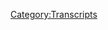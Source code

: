 {{DEFAULTSORT:
    #_TRANSCRIPT_0464:July 31-August 1, 2020
}}{{Transcript
    | title         = [[464: July 31-August 1, 2020]]
    | caption       = [https://knowledgefight.libsyn.com/464-july-31-august-1-2020 Listen to this episode on Libsyn]
    | episodeNumber = [[464: July 31-August 1, 2020|464]]
    | length        = 01:29:56
}}

{{MessageBox
    | header     = Warning: Bot Generated Content
    | text       = This transcript was automatically generated by transcription software and likely contains many mistakes and misattributions. Please check the audio for definitive quotes, attribution, and context.
    | image      = N3yvass4myg91.webp
    | imagewidth = 50px
    | id         = warning
}}

{{TranscriptBlock
    | name      = Unknown Speaker
    | timestamp = 00:00:00.000
    | text      = N-N-N-N-N-N-N-Knowledge Fight
}}

{{TranscriptBlock
    | name      = Unknown Speaker
    | timestamp = 00:00:12.720
    | text      = Dan and Jordan I am sweating
}}

{{TranscriptBlock
    | name      = Unknown Speaker
    | timestamp = 00:00:18.320
    | text      = Knowledgefight.com it's time to pray
}}

{{TranscriptBlock
    | name      = Unknown Speaker
    | timestamp = 00:00:21.399
    | text      = I have great respect for knowledge fight
}}

{{TranscriptBlock
    | name      = Unknown Speaker
    | timestamp = 00:00:23.879
    | text      = Knowledge fight
}}

{{TranscriptBlock
    | name      = Unknown Speaker
    | timestamp = 00:00:24.879
    | text      = I'm sick of them posing as if they're the good guys
}}

{{TranscriptBlock
    | name      = Unknown Speaker
    | timestamp = 00:00:27.399
    | text      = Shang Mei are the bad guys Knowledge fight
}}

{{TranscriptBlock
    | name      = Unknown Speaker
    | timestamp = 00:00:30.120
    | text      = Dan and Jordan Knowledge fight
}}

{{TranscriptBlock
    | name      = Unknown Speaker
    | timestamp = 00:00:32.119
    | text      = need money
}}

{{TranscriptBlock
    | name      = Unknown Speaker
    | timestamp = 00:00:35.759
    | text      = need money nowadays
}}

{{TranscriptBlock
    | name      = Unknown Speaker
    | timestamp = 00:00:39.619
    | text      = Andy and Chanzy
}}

{{TranscriptBlock
    | name      = Unknown Speaker
    | timestamp = 00:00:41.880
    | text      = stand Lieutenant
}}

{{TranscriptBlock
    | name      = Unknown Speaker
    | timestamp = 00:00:43.799
    | text      = stop Andy and Ch guts
}}

{{TranscriptBlock
    | name      = Unknown Speaker
    | timestamp = 00:00:41.679
    | text      = Andy and it s time to pray
}}

{{TranscriptBlock
    | name      = Unknown Speaker
    | timestamp = 00:00:45.939
    | text      = Andy and Chanzy
}}

{{TranscriptBlock
    | name      = Unknown Speaker
    | timestamp = 00:00:48.119
    | text      = you re on the air, thanks for holding
}}

{{TranscriptBlock
    | name      = Unknown Speaker
    | timestamp = 00:00:49.200
    | text      = Hello Alex, I'm a existing fan I love your work
}}

{{TranscriptBlock
    | name      = Unknown Speaker
    | timestamp = 00:00:50.439
    | text      = I am a huge fan
}}

{{TranscriptBlock
    | name      = Unknown Speaker
    | timestamp = 00:00:52.020
    | text      = I love your loo
}}

{{TranscriptBlock
    | name      = Unknown Speaker
    | timestamp = 00:00:53.159
    | text      = Knowledge Fight
}}

{{TranscriptBlock
    | name      = Unknown Speaker
    | timestamp = 00:00:55.659
    | text      = at knowledgefight.com, I love you.
}}

{{TranscriptBlock
    | name      = Unknown Speaker
    | timestamp = 00:00:59.600
    | text      = Hey everybody, welcome back to Knowledge Fight.
}}

{{TranscriptBlock
    | name      = Unknown Speaker
    | timestamp = 00:01:01.219
    | text      = I'm Dan.
}}

{{TranscriptBlock
    | name      = Unknown Speaker
    | timestamp = 00:01:02.060
    | text      = I'm Jordan.
}}

{{TranscriptBlock
    | name      = Unknown Speaker
    | timestamp = 00:01:02.899
    | text      = We're a couple dudes.
}}

{{TranscriptBlock
    | name      = Unknown Speaker
    | timestamp = 00:01:03.719
    | text      = I sit around, drink novelty beverages
}}

{{TranscriptBlock
    | name      = Unknown Speaker
    | timestamp = 00:01:04.560
    | text      = and talk a little bit about Alex Jones.
}}

{{TranscriptBlock
    | name      = Unknown Speaker
    | timestamp = 00:01:06.060
    | text      = Oh, indeed we are, Dan.
}}

{{TranscriptBlock
    | name      = Unknown Speaker
    | timestamp = 00:01:07.340
    | text      = Jordan.
}}

{{TranscriptBlock
    | name      = Unknown Speaker
    | timestamp = 00:01:08.180
    | text      = Dan!
}}

{{TranscriptBlock
    | name      = Unknown Speaker
    | timestamp = 00:01:09.019
    | text      = Jordan.
}}

{{TranscriptBlock
    | name      = Unknown Speaker
    | timestamp = 00:01:09.840
    | text      = Quick question for you.
}}

{{TranscriptBlock
    | name      = Unknown Speaker
    | timestamp = 00:01:10.680
    | text      = What's up?
}}

{{TranscriptBlock
    | name      = Unknown Speaker
    | timestamp = 00:01:11.519
    | text      = What's your bright spot today?
}}

{{TranscriptBlock
    | name      = Unknown Speaker
    | timestamp = 00:01:12.340
    | text      = Well, Lay's potato chips, my friend.
}}

{{TranscriptBlock
    | name      = Unknown Speaker
    | timestamp = 00:01:13.180
    | text      = Lay's potato chips.
}}

{{TranscriptBlock
    | name      = Unknown Speaker
    | timestamp = 00:01:14.260
    | text      = Well, you know I'm a guy who likes novelty flavors
}}

{{TranscriptBlock
    | name      = Unknown Speaker
    | timestamp = 00:01:16.500
    | text      = of things.
}}

{{TranscriptBlock
    | name      = Unknown Speaker
    | timestamp = 00:01:17.340
    | text      = You like a novelty flavor.
}}

{{TranscriptBlock
    | name      = Unknown Speaker
    | timestamp = 00:01:18.180
    | text      = I was able to find a couple of new varieties
}}

{{TranscriptBlock
    | name      = Unknown Speaker
    | timestamp = 00:01:21.340
    | text      = of Lay's chips.
}}

{{TranscriptBlock
    | name      = Unknown Speaker
    | timestamp = 00:01:22.980
    | text      = I got, I bought two flavors.
}}

{{TranscriptBlock
    | name      = Unknown Speaker
    | timestamp = 00:01:26.099
    | text      = I've not tried the New York pizza one yet.
}}

{{TranscriptBlock
    | name      = Unknown Speaker
    | timestamp = 00:01:29.019
    | text      = Mostly out of fear.
}}

{{TranscriptBlock
    | name      = Unknown Speaker
    | timestamp = 00:01:29.980
    | text      = Is it thinner than the Chicago pizza one?
}}

{{TranscriptBlock
    | name      = Unknown Speaker
    | timestamp = 00:01:33.299
    | text      = I don't know.
}}

{{TranscriptBlock
    | name      = Unknown Speaker
    | timestamp = 00:01:34.140
    | text      = Yeah, it's a smaller bag.
}}

{{TranscriptBlock
    | name      = Unknown Speaker
    | timestamp = 00:01:35.579
    | text      = Yeah, okay.
}}

{{TranscriptBlock
    | name      = Unknown Speaker
    | timestamp = 00:01:36.939
    | text      = But I have tried the Nashville hot chicken flavor.
}}

{{TranscriptBlock
    | name      = Unknown Speaker
    | timestamp = 00:01:39.540
    | text      = Yes, you gave me a chip.
}}

{{TranscriptBlock
    | name      = Unknown Speaker
    | timestamp = 00:01:40.900
    | text      = And it is shockingly accurate.
}}

{{TranscriptBlock
    | name      = Unknown Speaker
    | timestamp = 00:01:43.420
    | text      = Dead on.
}}

{{TranscriptBlock
    | name      = Unknown Speaker
    | timestamp = 00:01:44.260
    | text      = It tastes very similar.
}}

{{TranscriptBlock
    | name      = Unknown Speaker
    | timestamp = 00:01:46.260
    | text      = It freaked me out when I had one.
}}

{{TranscriptBlock
    | name      = Unknown Speaker
    | timestamp = 00:01:48.659
    | text      = I don't like it.
}}

{{TranscriptBlock
    | name      = Unknown Speaker
    | timestamp = 00:01:49.959
    | text      = U-T, U-T, you told me you liked it the last time.
}}

{{TranscriptBlock
    | name      = Unknown Speaker
    | timestamp = 00:01:53.400
    | text      = I did it first.
}}

{{TranscriptBlock
    | name      = Unknown Speaker
    | timestamp = 00:01:54.480
    | text      = Yes.
}}

{{TranscriptBlock
    | name      = Unknown Speaker
    | timestamp = 00:01:55.319
    | text      = I did it first and then I ate more of them
}}

{{TranscriptBlock
    | name      = Unknown Speaker
    | timestamp = 00:01:56.719
    | text      = and I stopped liking them.
}}

{{TranscriptBlock
    | name      = Unknown Speaker
    | timestamp = 00:01:57.840
    | text      = Yes.
}}

{{TranscriptBlock
    | name      = Unknown Speaker
    | timestamp = 00:01:58.680
    | text      = I think it's too much.
}}

{{TranscriptBlock
    | name      = Unknown Speaker
    | timestamp = 00:01:59.500
    | text      = The flavor's good, but it's too much as a chip.
}}

{{TranscriptBlock
    | name      = Unknown Speaker
    | timestamp = 00:02:01.959
    | text      = Yeah.
}}

{{TranscriptBlock
    | name      = Unknown Speaker
    | timestamp = 00:02:02.799
    | text      = But I still consider it a bright spot
}}

{{TranscriptBlock
    | name      = Unknown Speaker
    | timestamp = 00:02:04.200
    | text      = because I admire the accuracy of the flavor
}}

{{TranscriptBlock
    | name      = Unknown Speaker
    | timestamp = 00:02:06.680
    | text      = and the swinging for it.
}}

{{TranscriptBlock
    | name      = Unknown Speaker
    | timestamp = 00:02:08.599
    | text      = I agree, I agree.
}}

{{TranscriptBlock
    | name      = Unknown Speaker
    | timestamp = 00:02:09.439
    | text      = So, we'll see how it goes with the pizza one.
}}

{{TranscriptBlock
    | name      = Unknown Speaker
    | timestamp = 00:02:12.439
    | text      = But good job, Lay's.
}}

{{TranscriptBlock
    | name      = Unknown Speaker
    | timestamp = 00:02:13.520
    | text      = Yeah, no, when you gave me one,
}}

{{TranscriptBlock
    | name      = Unknown Speaker
    | timestamp = 00:02:14.919
    | text      = I was like, this tastes exactly like Nashville hot
}}

{{TranscriptBlock
    | name      = Unknown Speaker
    | timestamp = 00:02:17.960
    | text      = and this was a great chip and I never want
}}

{{TranscriptBlock
    | name      = Unknown Speaker
    | timestamp = 00:02:20.360
    | text      = to eat another one for the rest of my life.
}}

{{TranscriptBlock
    | name      = Unknown Speaker
    | timestamp = 00:02:21.879
    | text      = Check it off the box.
}}

{{TranscriptBlock
    | name      = Unknown Speaker
    | timestamp = 00:02:22.840
    | text      = Exactly, I did it.
}}

{{TranscriptBlock
    | name      = Unknown Speaker
    | timestamp = 00:02:24.639
    | text      = What about you?
}}

{{TranscriptBlock
    | name      = Unknown Speaker
    | timestamp = 00:02:25.740
    | text      = For me, my bright spot is I got to spend
}}

{{TranscriptBlock
    | name      = Unknown Speaker
    | timestamp = 00:02:29.240
    | text      = a little time with my family today
}}

{{TranscriptBlock
    | name      = Unknown Speaker
    | timestamp = 00:02:31.199
    | text      = and we went to a place where it's like bowling,
}}

{{TranscriptBlock
    | name      = Unknown Speaker
    | timestamp = 00:02:35.800
    | text      = but it's golf.
}}

{{TranscriptBlock
    | name      = Unknown Speaker
    | timestamp = 00:02:37.080
    | text      = You know, you get your own little lane.
}}

{{TranscriptBlock
    | name      = Unknown Speaker
    | timestamp = 00:02:38.560
    | text      = Mini golf?
}}

{{TranscriptBlock
    | name      = Unknown Speaker
    | timestamp = 00:02:39.400
    | text      = And then, kind of, but you try and hit these targets.
}}

{{TranscriptBlock
    | name      = Unknown Speaker
    | timestamp = 00:02:43.439
    | text      = You know, you aim for these big,
}}

{{TranscriptBlock
    | name      = Unknown Speaker
    | timestamp = 00:02:45.439
    | text      = yeah, basically frisbee golf.
}}

{{TranscriptBlock
    | name      = Unknown Speaker
    | timestamp = 00:02:46.919
    | text      = But with actual putting?
}}

{{TranscriptBlock
    | name      = Unknown Speaker
    | timestamp = 00:02:48.159
    | text      = But with golf.
}}

{{TranscriptBlock
    | name      = Unknown Speaker
    | timestamp = 00:02:49.099
    | text      = No, not putting, like hitting the ball
}}

{{TranscriptBlock
    | name      = Unknown Speaker
    | timestamp = 00:02:51.439
    | text      = with the other clubs.
}}

{{TranscriptBlock
    | name      = Unknown Speaker
    | timestamp = 00:02:52.960
    | text      = So, it's like frisbee golf, but golf.
}}

{{TranscriptBlock
    | name      = Unknown Speaker
    | timestamp = 00:02:55.099
    | text      = So, it's golf, frisbee golf.
}}

{{TranscriptBlock
    | name      = Unknown Speaker
    | timestamp = 00:02:56.419
    | text      = Yeah, yeah, yeah.
}}

{{TranscriptBlock
    | name      = Unknown Speaker
    | timestamp = 00:02:57.319
    | text      = Weird.
}}

{{TranscriptBlock
    | name      = Unknown Speaker
    | timestamp = 00:02:58.159
    | text      = Really, really terrible.
}}

{{TranscriptBlock
    | name      = Unknown Speaker
    | timestamp = 00:02:59.280
    | text      = I hate golf, but you know, there was interesting parts of it
}}

{{TranscriptBlock
    | name      = Unknown Speaker
    | timestamp = 00:03:03.860
    | text      = that gamified a terrible game and yeah, it was all right.
}}

{{TranscriptBlock
    | name      = Unknown Speaker
    | timestamp = 00:03:08.560
    | text      = That sounds fun.
}}

{{TranscriptBlock
    | name      = Unknown Speaker
    | timestamp = 00:03:09.400
    | text      = Yeah, they were there, everybody's talking,
}}

{{TranscriptBlock
    | name      = Unknown Speaker
    | timestamp = 00:03:11.020
    | text      = the music was loud, it was wonderful.
}}

{{TranscriptBlock
    | name      = Unknown Speaker
    | timestamp = 00:03:12.460
    | text      = Hey, good times.
}}

{{TranscriptBlock
    | name      = Unknown Speaker
    | timestamp = 00:03:13.300
    | text      = Yeah, it was great.
}}

{{TranscriptBlock
    | name      = Unknown Speaker
    | timestamp = 00:03:14.120
    | text      = All right.
}}

{{TranscriptBlock
    | name      = Unknown Speaker
    | timestamp = 00:03:14.960
    | text      = Yeah.
}}

{{TranscriptBlock
    | name      = Unknown Speaker
    | timestamp = 00:03:15.800
    | text      = So, Jordan, today we got an interesting little bit of time
}}

{{TranscriptBlock
    | name      = Unknown Speaker
    | timestamp = 00:03:20.000
    | text      = What's that?
}}

{{TranscriptBlock
    | name      = Unknown Speaker
    | timestamp = 00:03:20.840
    | text      = To talk about.
}}

{{TranscriptBlock
    | name      = Unknown Speaker
    | timestamp = 00:03:21.659
    | text      = Okay.
}}

{{TranscriptBlock
    | name      = Unknown Speaker
    | timestamp = 00:03:22.500
    | text      = Today we're going to be going over the July 31st
}}

{{TranscriptBlock
    | name      = Unknown Speaker
    | timestamp = 00:03:24.520
    | text      = and August 1st, 2020 episodes of the Alex Jr. Show.
}}

{{TranscriptBlock
    | name      = Unknown Speaker
    | timestamp = 00:03:27.240
    | text      = I'm Dan, this is 2020.
}}

{{TranscriptBlock
    | name      = Unknown Speaker
    | timestamp = 00:03:28.199
    | text      = God dammit.
}}

{{TranscriptBlock
    | name      = Unknown Speaker
    | timestamp = 00:03:29.199
    | text      = August 1st, if you'll recognize, is a Saturday.
}}

{{TranscriptBlock
    | name      = Unknown Speaker
    | timestamp = 00:03:33.159
    | text      = Alex did an emergency Saturday episode.
}}

{{TranscriptBlock
    | name      = Unknown Speaker
    | timestamp = 00:03:35.080
    | text      = An emergency Saturday episode.
}}

{{TranscriptBlock
    | name      = Unknown Speaker
    | timestamp = 00:03:37.000
    | text      = Yep, and I was planning on ignoring Friday.
}}

{{TranscriptBlock
    | name      = Unknown Speaker
    | timestamp = 00:03:40.319
    | text      = I was planning on ignoring all of this, quite frankly.
}}

{{TranscriptBlock
    | name      = Unknown Speaker
    | timestamp = 00:03:42.080
    | text      = Yeah, that would be smart.
}}

{{TranscriptBlock
    | name      = Unknown Speaker
    | timestamp = 00:03:43.599
    | text      = Things get pretty serious.
}}

{{TranscriptBlock
    | name      = Unknown Speaker
    | timestamp = 00:03:45.159
    | text      = Okay.
}}

{{TranscriptBlock
    | name      = Unknown Speaker
    | timestamp = 00:03:46.000
    | text      = Alex has some pretty serious news that he has to deliver
}}

{{TranscriptBlock
    | name      = Unknown Speaker
    | timestamp = 00:03:48.960
    | text      = and it's a lot of nonsense and it took a pretty long time,
}}

{{TranscriptBlock
    | name      = Unknown Speaker
    | timestamp = 00:03:52.960
    | text      = but I was able to figure out what was going on here.
}}

{{TranscriptBlock
    | name      = Unknown Speaker
    | timestamp = 00:03:55.979
    | text      = All right.
}}

{{TranscriptBlock
    | name      = Unknown Speaker
    | timestamp = 00:03:56.819
    | text      = But before we get down to business on this episode,
}}

{{TranscriptBlock
    | name      = Unknown Speaker
    | timestamp = 00:03:58.360
    | text      = Jordan, we're going to take a moment to say thank you
}}

{{TranscriptBlock
    | name      = Unknown Speaker
    | timestamp = 00:03:59.560
    | text      = to some folks who have signed up and are supporting the show.
}}

{{TranscriptBlock
    | name      = Unknown Speaker
    | timestamp = 00:04:01.439
    | text      = So first, Futigue, F-U-T-T-I-G-U-E.
}}

{{TranscriptBlock
    | name      = Unknown Speaker
    | timestamp = 00:04:05.719
    | text      = Thank you so much, you are now a policy wonk.
}}

{{TranscriptBlock
    | name      = Unknown Speaker
    | timestamp = 00:04:07.520
    | text      = I'm a policy wonk.
}}

{{TranscriptBlock
    | name      = Unknown Speaker
    | timestamp = 00:04:08.360
    | text      = Thank you very much, Futigue.
}}

{{TranscriptBlock
    | name      = Unknown Speaker
    | timestamp = 00:04:09.840
    | text      = Thank you so much.
}}

{{TranscriptBlock
    | name      = Unknown Speaker
    | timestamp = 00:04:10.680
    | text      = Next, Jacob with a K, non-biblical.
}}

{{TranscriptBlock
    | name      = Unknown Speaker
    | timestamp = 00:04:12.599
    | text      = Thank you so much, you are now a policy wonk.
}}

{{TranscriptBlock
    | name      = Unknown Speaker
    | timestamp = 00:04:14.199
    | text      = I'm a policy wonk.
}}

{{TranscriptBlock
    | name      = Unknown Speaker
    | timestamp = 00:04:15.319
    | text      = Thanks, Jacob.
}}

{{TranscriptBlock
    | name      = Unknown Speaker
    | timestamp = 00:04:16.139
    | text      = Thank you.
}}

{{TranscriptBlock
    | name      = Unknown Speaker
    | timestamp = 00:04:16.980
    | text      = Next, Evan H.
}}

{{TranscriptBlock
    | name      = Unknown Speaker
    | timestamp = 00:04:17.800
    | text      = Thank you so much, you are now a policy wonk.
}}

{{TranscriptBlock
    | name      = Unknown Speaker
    | timestamp = 00:04:19.399
    | text      = I'm a policy wonk.
}}

{{TranscriptBlock
    | name      = Unknown Speaker
    | timestamp = 00:04:20.480
    | text      = Thanks, Evan.
}}

{{TranscriptBlock
    | name      = Unknown Speaker
    | timestamp = 00:04:21.319
    | text      = Thank you.
}}

{{TranscriptBlock
    | name      = Unknown Speaker
    | timestamp = 00:04:22.139
    | text      = Next, Matt R.
}}

{{TranscriptBlock
    | name      = Unknown Speaker
    | timestamp = 00:04:22.980
    | text      = Thank you so much, you are now a policy wonk.
}}

{{TranscriptBlock
    | name      = Unknown Speaker
    | timestamp = 00:04:24.279
    | text      = I'm a policy wonk.
}}

{{TranscriptBlock
    | name      = Unknown Speaker
    | timestamp = 00:04:25.220
    | text      = Thank you, Matt.
}}

{{TranscriptBlock
    | name      = Unknown Speaker
    | timestamp = 00:04:26.060
    | text      = Thank you.
}}

{{TranscriptBlock
    | name      = Unknown Speaker
    | timestamp = 00:04:26.879
    | text      = Next, Keelay.
}}

{{TranscriptBlock
    | name      = Unknown Speaker
    | timestamp = 00:04:27.720
    | text      = Thank you so much, you are now a policy wonk.
}}

{{TranscriptBlock
    | name      = Unknown Speaker
    | timestamp = 00:04:29.300
    | text      = I'm a policy wonk.
}}

{{TranscriptBlock
    | name      = Unknown Speaker
    | timestamp = 00:04:30.560
    | text      = Thank you, Keelay.
}}

{{TranscriptBlock
    | name      = Unknown Speaker
    | timestamp = 00:04:31.399
    | text      = Thank you.
}}

{{TranscriptBlock
    | name      = Unknown Speaker
    | timestamp = 00:04:32.220
    | text      = Next, Kimberly G.
}}

{{TranscriptBlock
    | name      = Unknown Speaker
    | timestamp = 00:04:33.120
    | text      = Thank you so much, you are now a policy wonk.
}}

{{TranscriptBlock
    | name      = Unknown Speaker
    | timestamp = 00:04:34.639
    | text      = I'm a policy wonk.
}}

{{TranscriptBlock
    | name      = Unknown Speaker
    | timestamp = 00:04:35.779
    | text      = Thanks, Kim.
}}

{{TranscriptBlock
    | name      = Unknown Speaker
    | timestamp = 00:04:36.620
    | text      = Thank you.
}}

{{TranscriptBlock
    | name      = Unknown Speaker
    | timestamp = 00:04:37.439
    | text      = Next, oh, you like this one, attuna bomber.
}}

{{TranscriptBlock
    | name      = Unknown Speaker
    | timestamp = 00:04:39.319
    | text      = Thank you so much, you are now a policy wonk.
}}

{{TranscriptBlock
    | name      = Unknown Speaker
    | timestamp = 00:04:41.379
    | text      = I'm a policy wonk.
}}

{{TranscriptBlock
    | name      = Unknown Speaker
    | timestamp = 00:04:42.379
    | text      = Thank you, Dunabomber.
}}

{{TranscriptBlock
    | name      = Unknown Speaker
    | timestamp = 00:04:43.379
    | text      = I have a lot of thoughts about your manifesto.
}}

{{TranscriptBlock
    | name      = Unknown Speaker
    | timestamp = 00:04:47.660
    | text      = Save it for a party.
}}

{{TranscriptBlock
    | name      = Unknown Speaker
    | timestamp = 00:04:48.660
    | text      = Alright.
}}

{{TranscriptBlock
    | name      = Unknown Speaker
    | timestamp = 00:04:49.660
    | text      = Finally, I'd like to say thank you to a couple of people who donated on elevated level, appreciate
}}

{{TranscriptBlock
    | name      = Unknown Speaker
    | timestamp = 00:04:52.860
    | text      = that very much.
}}

{{TranscriptBlock
    | name      = Unknown Speaker
    | timestamp = 00:04:53.860
    | text      = So first, KC2TOO, thank you so much, you are now a technocrat.
}}

{{TranscriptBlock
    | name      = Unknown Speaker
    | timestamp = 00:04:58.420
    | text      = Alicia R, thank you so much, you are now a technocrat.
}}

{{TranscriptBlock
    | name      = Unknown Speaker
    | timestamp = 00:05:01.300
    | text      = And Will K, thank you so much, you are now a technocrat.
}}

{{TranscriptBlock
    | name      = Unknown Speaker
    | timestamp = 00:05:04.379
    | text      = I'm a policy wonk.
}}

{{TranscriptBlock
    | name      = Unknown Speaker
    | timestamp = 00:05:05.379
    | text      = Crikey, mate, that's fantastic.
}}

{{TranscriptBlock
    | name      = Unknown Speaker
    | timestamp = 00:05:06.379
    | text      = Have yourself a brew.
}}

{{TranscriptBlock
    | name      = Unknown Speaker
    | timestamp = 00:05:07.379
    | text      = How's your 401k doing, bro?
}}

{{TranscriptBlock
    | name      = Unknown Speaker
    | timestamp = 00:05:10.379
    | text      = We gotta go full tilt boogie on this, Watson, alright?
}}

{{TranscriptBlock
    | name      = Unknown Speaker
    | timestamp = 00:05:12.660
    | text      = Let's just get down to business.
}}

{{TranscriptBlock
    | name      = Unknown Speaker
    | timestamp = 00:05:14.259
    | text      = We ain't making that money off that heroin.
}}

{{TranscriptBlock
    | name      = Unknown Speaker
    | timestamp = 00:05:16.339
    | text      = Why you pimps so good?
}}

{{TranscriptBlock
    | name      = Unknown Speaker
    | timestamp = 00:05:18.259
    | text      = My neck is freakishly large.
}}

{{TranscriptBlock
    | name      = Unknown Speaker
    | timestamp = 00:05:19.899
    | text      = I declare info war on you.
}}

{{TranscriptBlock
    | name      = Unknown Speaker
    | timestamp = 00:05:22.699
    | text      = Thank you so much, KC2.
}}

{{TranscriptBlock
    | name      = Unknown Speaker
    | timestamp = 00:05:23.699
    | text      = Thank you so much, Alicia.
}}

{{TranscriptBlock
    | name      = Unknown Speaker
    | timestamp = 00:05:24.699
    | text      = And thank you so much, Will.
}}

{{TranscriptBlock
    | name      = Unknown Speaker
    | timestamp = 00:05:25.699
    | text      = Yes, thank you very much, all of you.
}}

{{TranscriptBlock
    | name      = Unknown Speaker
    | timestamp = 00:05:27.259
    | text      = If you're thinking, hey, I enjoy the show, I'd like to support what these gents do, you
}}

{{TranscriptBlock
    | name      = Unknown Speaker
    | timestamp = 00:05:30.620
    | text      = can do that by going to our website, knowledgefight.com, clicking the button that says support the
}}

{{TranscriptBlock
    | name      = Unknown Speaker
    | timestamp = 00:05:33.819
    | text      = show, we would appreciate it.
}}

{{TranscriptBlock
    | name      = Unknown Speaker
    | timestamp = 00:05:35.300
    | text      = That would be wonderful.
}}

{{TranscriptBlock
    | name      = Unknown Speaker
    | timestamp = 00:05:36.740
    | text      = Or you could take that generosity.
}}

{{TranscriptBlock
    | name      = Unknown Speaker
    | timestamp = 00:05:41.060
    | text      = Put it in a bindle.
}}

{{TranscriptBlock
    | name      = Unknown Speaker
    | timestamp = 00:05:42.060
    | text      = How about that?
}}

{{TranscriptBlock
    | name      = Unknown Speaker
    | timestamp = 00:05:43.060
    | text      = Put it in a bindle.
}}

{{TranscriptBlock
    | name      = Unknown Speaker
    | timestamp = 00:05:44.060
    | text      = Alright.
}}

{{TranscriptBlock
    | name      = Unknown Speaker
    | timestamp = 00:05:45.060
    | text      = Tie it to a little stick, walk on over to your nearest charity outpost, because this
}}

{{TranscriptBlock
    | name      = Unknown Speaker
    | timestamp = 00:05:49.660
    | text      = is the 1910s, apparently.
}}

{{TranscriptBlock
    | name      = Unknown Speaker
    | timestamp = 00:05:52.079
    | text      = Walk on over there, drop that bindle, and give people some goodwill.
}}

{{TranscriptBlock
    | name      = Unknown Speaker
    | timestamp = 00:05:56.660
    | text      = Sure.
}}

{{TranscriptBlock
    | name      = Unknown Speaker
    | timestamp = 00:05:57.660
    | text      = Yeah.
}}

{{TranscriptBlock
    | name      = Unknown Speaker
    | timestamp = 00:05:58.660
    | text      = I think that's a great way to go.
}}

{{TranscriptBlock
    | name      = Unknown Speaker
    | timestamp = 00:05:59.740
    | text      = I like it, although I was distracted, because any time I hear the word bindle, I can't help
}}

{{TranscriptBlock
    | name      = Unknown Speaker
    | timestamp = 00:06:04.459
    | text      = but think of a friend of mine from Missouri who described sort of poser, bohemian types
}}

{{TranscriptBlock
    | name      = Unknown Speaker
    | timestamp = 00:06:12.420
    | text      = walking around with a motherfucking kindle in a bindle.
}}

{{TranscriptBlock
    | name      = Unknown Speaker
    | timestamp = 00:06:16.139
    | text      = No, that's not bad.
}}

{{TranscriptBlock
    | name      = Unknown Speaker
    | timestamp = 00:06:17.779
    | text      = Damn.
}}

{{TranscriptBlock
    | name      = Unknown Speaker
    | timestamp = 00:06:18.779
    | text      = That is a good line.
}}

{{TranscriptBlock
    | name      = Unknown Speaker
    | timestamp = 00:06:19.779
    | text      = That is a good line.
}}

{{TranscriptBlock
    | name      = Unknown Speaker
    | timestamp = 00:06:20.779
    | text      = That stuck with me for years.
}}

{{TranscriptBlock
    | name      = Unknown Speaker
    | timestamp = 00:06:21.779
    | text      = I like it.
}}

{{TranscriptBlock
    | name      = Unknown Speaker
    | timestamp = 00:06:22.779
    | text      = So, Jordan, today we're going to be getting into some business.
}}

{{TranscriptBlock
    | name      = Unknown Speaker
    | timestamp = 00:06:27.860
    | text      = Alex is declaring some news that now, being as we're recording this on Sunday afternoon
}}

{{TranscriptBlock
    | name      = Unknown Speaker
    | timestamp = 00:06:34.180
    | text      = evening we know did not happen, and so we'll get to some of that falsifiable stuff, but
}}

{{TranscriptBlock
    | name      = Unknown Speaker
    | timestamp = 00:06:39.819
    | text      = I thought that we should do something we don't do very often, and that is follow up on some
}}

{{TranscriptBlock
    | name      = Unknown Speaker
    | timestamp = 00:06:44.339
    | text      = other stories that Alex has recently reported on where he got them completely wrong.
}}

{{TranscriptBlock
    | name      = Unknown Speaker
    | timestamp = 00:06:49.019
    | text      = Alright, I like this.
}}

{{TranscriptBlock
    | name      = Unknown Speaker
    | timestamp = 00:06:50.019
    | text      = I feel like there might be some value in beginning this episode today by taking a look at a couple
}}

{{TranscriptBlock
    | name      = Unknown Speaker
    | timestamp = 00:06:53.680
    | text      = of stories from the past week or so that he covered and made completely unfounded assertions
}}

{{TranscriptBlock
    | name      = Unknown Speaker
    | timestamp = 00:06:58.339
    | text      = about which have turned out to be complete nonsense.
}}

{{TranscriptBlock
    | name      = Unknown Speaker
    | timestamp = 00:07:02.180
    | text      = The first story I'm going to check in on was the Twitter hack that happened a little while
}}

{{TranscriptBlock
    | name      = Unknown Speaker
    | timestamp = 00:07:06.300
    | text      = back, where verified accounts like Obama and Elon Musk, they had their accounts taken over
}}

{{TranscriptBlock
    | name      = Unknown Speaker
    | timestamp = 00:07:10.939
    | text      = and they were used to run a Bitcoin scam.
}}

{{TranscriptBlock
    | name      = Unknown Speaker
    | timestamp = 00:07:13.939
    | text      = Back on July 17th, Alex covered the story, and this is how he presented it.
}}

{{TranscriptBlock
    | name      = Unknown Speaker
    | timestamp = 00:07:19.939
    | text      = When the Twitter hack happened, I recognized there was a message right away about who got
}}

{{TranscriptBlock
    | name      = Unknown Speaker
    | timestamp = 00:07:26.459
    | text      = hit.
}}

{{TranscriptBlock
    | name      = Unknown Speaker
    | timestamp = 00:07:28.459
    | text      = Literally, the Bitcoin scam was just a cover for who was really behind it, what was going
}}

{{TranscriptBlock
    | name      = Unknown Speaker
    | timestamp = 00:07:38.100
    | text      = on, and you better believe it's patriots inside U.S. intelligence agencies.
}}

{{TranscriptBlock
    | name      = Unknown Speaker
    | timestamp = 00:07:44.899
    | text      = On July 31st, NBC 8 out of Tampa reported on the arrest of a 17-year-old Floridian dude
}}

{{TranscriptBlock
    | name      = Unknown Speaker
    | timestamp = 00:07:50.699
    | text      = named Graham Clark, who is accused of masterminding the hack.
}}

{{TranscriptBlock
    | name      = Unknown Speaker
    | timestamp = 00:07:54.699
    | text      = On the article, quote, the charges he's facing include one count of organized fraud, 17 counts
}}

{{TranscriptBlock
    | name      = Unknown Speaker
    | timestamp = 00:07:59.699
    | text      = of communications fraud, one count of fraudulent use of personal information with over $100,000
}}

{{TranscriptBlock
    | name      = Unknown Speaker
    | timestamp = 00:08:05.939
    | text      = or 30 or more victims, 10 counts of fraudulent use of personal information, and one count
}}

{{TranscriptBlock
    | name      = Unknown Speaker
    | timestamp = 00:08:11.540
    | text      = of access to computer or electronic device without authority.
}}

{{TranscriptBlock
    | name      = Unknown Speaker
    | timestamp = 00:08:15.620
    | text      = What did he do wrong?
}}

{{TranscriptBlock
    | name      = Unknown Speaker
    | timestamp = 00:08:16.620
    | text      = Well, Clark was one of three suspected individuals in the scheme, the others being a 22-year-old
}}

{{TranscriptBlock
    | name      = Unknown Speaker
    | timestamp = 00:08:21.740
    | text      = named Nima Fazelli, AKA Rolex, and a 19-year-old from the United Kingdom named Mason Shepherd,
}}

{{TranscriptBlock
    | name      = Unknown Speaker
    | timestamp = 00:08:27.779
    | text      = AKA Che-Won.
}}

{{TranscriptBlock
    | name      = Unknown Speaker
    | timestamp = 00:08:28.779
    | text      = All right, I'm on their team so far.
}}

{{TranscriptBlock
    | name      = Unknown Speaker
    | timestamp = 00:08:30.740
    | text      = I have no idea why this article makes a big deal of their aliases, but...
}}

{{TranscriptBlock
    | name      = Unknown Speaker
    | timestamp = 00:08:34.419
    | text      = Yeah, they're fun.
}}

{{TranscriptBlock
    | name      = Unknown Speaker
    | timestamp = 00:08:35.419
    | text      = Yeah.
}}

{{TranscriptBlock
    | name      = Unknown Speaker
    | timestamp = 00:08:36.419
    | text      = Yeah.
}}

{{TranscriptBlock
    | name      = Unknown Speaker
    | timestamp = 00:08:37.419
    | text      = Clark's arrest affidavit claims that he managed to get access to these Twitter accounts by
}}

{{TranscriptBlock
    | name      = Unknown Speaker
    | timestamp = 00:08:40.779
    | text      = lying to a Twitter employee and pretending he was a coworker in IT.
}}

{{TranscriptBlock
    | name      = Unknown Speaker
    | timestamp = 00:08:45.139
    | text      = I feel like they're the ones who committed the crime.
}}

{{TranscriptBlock
    | name      = Unknown Speaker
    | timestamp = 00:08:47.659
    | text      = Quote, Clark used social engineering to convince a Twitter employee that he was a coworker
}}

{{TranscriptBlock
    | name      = Unknown Speaker
    | timestamp = 00:08:52.100
    | text      = in the IT department and had the employee provide credentials to access the customer
}}

{{TranscriptBlock
    | name      = Unknown Speaker
    | timestamp = 00:08:56.179
    | text      = service portal.
}}

{{TranscriptBlock
    | name      = Unknown Speaker
    | timestamp = 00:08:58.179
    | text      = From the appearances of the information that's come out about this investigation so far,
}}

{{TranscriptBlock
    | name      = Unknown Speaker
    | timestamp = 00:09:02.639
    | text      = it looks like an almost impressively simple scam and one that is nuts to think actually
}}

{{TranscriptBlock
    | name      = Unknown Speaker
    | timestamp = 00:09:08.019
    | text      = worked.
}}

{{TranscriptBlock
    | name      = Unknown Speaker
    | timestamp = 00:09:09.019
    | text      = There's no evidence to support Alex's fabricated coverage of the story, but honestly, the other
}}

{{TranscriptBlock
    | name      = Unknown Speaker
    | timestamp = 00:09:12.820
    | text      = story he's lied about is much worse.
}}

{{TranscriptBlock
    | name      = Unknown Speaker
    | timestamp = 00:09:15.940
    | text      = On July 25th, protester Garrett Foster was shot and killed in Austin.
}}

{{TranscriptBlock
    | name      = Unknown Speaker
    | timestamp = 00:09:20.779
    | text      = Alex has falsely reported on the story in order to justify Foster's killing, and that's
}}

{{TranscriptBlock
    | name      = Unknown Speaker
    | timestamp = 00:09:24.779
    | text      = awful.
}}

{{TranscriptBlock
    | name      = Unknown Speaker
    | timestamp = 00:09:25.779
    | text      = The thing I want to focus on, however, is what Alex said on the July 30th show about
}}

{{TranscriptBlock
    | name      = Unknown Speaker
    | timestamp = 00:09:30.139
    | text      = the identity of the person who shot Foster.
}}

{{TranscriptBlock
    | name      = Unknown Speaker
    | timestamp = 00:09:32.899
    | text      = They have armed vehicles going around with men in pickup trucks, stopping traffic in
}}

{{TranscriptBlock
    | name      = Unknown Speaker
    | timestamp = 00:09:37.259
    | text      = downtown Austin, other areas, pointing guns at people, and the police are being told to
}}

{{TranscriptBlock
    | name      = Unknown Speaker
    | timestamp = 00:09:41.019
    | text      = stand down.
}}

{{TranscriptBlock
    | name      = Unknown Speaker
    | timestamp = 00:09:42.600
    | text      = One man who kept doing this in front of police headquarters, in front of the city council,
}}

{{TranscriptBlock
    | name      = Unknown Speaker
    | timestamp = 00:09:46.059
    | text      = was shot dead last weekend when he pulled a gun on a man in his car while they had it
}}

{{TranscriptBlock
    | name      = Unknown Speaker
    | timestamp = 00:09:50.559
    | text      = blocked off, and the man was pointing an AK-47 at the innocent citizen.
}}

{{TranscriptBlock
    | name      = Unknown Speaker
    | timestamp = 00:09:54.440
    | text      = We still don't know the man's name who turned himself into police and was released.
}}

{{TranscriptBlock
    | name      = Unknown Speaker
    | timestamp = 00:09:59.019
    | text      = Probably not white is the reason that they're not releasing the information he was going
}}

{{TranscriptBlock
    | name      = Unknown Speaker
    | timestamp = 00:10:03.460
    | text      = to make about race war.
}}

{{TranscriptBlock
    | name      = Unknown Speaker
    | timestamp = 00:10:04.460
    | text      = This is a very standard trick of white supremacist and white nationalist commentators.
}}

{{TranscriptBlock
    | name      = Unknown Speaker
    | timestamp = 00:10:09.299
    | text      = Whenever there's a crime committed and the identity of the perpetrator is not announced,
}}

{{TranscriptBlock
    | name      = Unknown Speaker
    | timestamp = 00:10:12.940
    | text      = it's a default position for them to insist that it has to be because the perpetrator
}}

{{TranscriptBlock
    | name      = Unknown Speaker
    | timestamp = 00:10:16.379
    | text      = is a non-white person, and that doesn't fit the narrative that the media wants to push.
}}

{{TranscriptBlock
    | name      = Unknown Speaker
    | timestamp = 00:10:21.179
    | text      = Of course.
}}

{{TranscriptBlock
    | name      = Unknown Speaker
    | timestamp = 00:10:22.179
    | text      = This itself is a narrative that these racists want to push, namely that there's a cover-up
}}

{{TranscriptBlock
    | name      = Unknown Speaker
    | timestamp = 00:10:26.500
    | text      = of crimes being committed by minorities, which is part of the intentional plan to demonize
}}

{{TranscriptBlock
    | name      = Unknown Speaker
    | timestamp = 00:10:31.179
    | text      = white people.
}}

{{TranscriptBlock
    | name      = Unknown Speaker
    | timestamp = 00:10:32.460
    | text      = You see this all over the white identity spectrum, and no matter how many times their speculation
}}

{{TranscriptBlock
    | name      = Unknown Speaker
    | timestamp = 00:10:36.500
    | text      = is wrong, they never stop pulling this move.
}}

{{TranscriptBlock
    | name      = Unknown Speaker
    | timestamp = 00:10:38.899
    | text      = Eh, why would you stop?
}}

{{TranscriptBlock
    | name      = Unknown Speaker
    | timestamp = 00:10:40.220
    | text      = On July 31st, the man who shot Garrett Foster identified himself.
}}

{{TranscriptBlock
    | name      = Unknown Speaker
    | timestamp = 00:10:43.899
    | text      = His name is Daniel Perry.
}}

{{TranscriptBlock
    | name      = Unknown Speaker
    | timestamp = 00:10:45.159
    | text      = He is an active duty sergeant in the US Army stationed at Fort Hood.
}}

{{TranscriptBlock
    | name      = Unknown Speaker
    | timestamp = 00:10:49.860
    | text      = He claims that he shot Foster in self-defense and that Foster pointed his rifle at him.
}}

{{TranscriptBlock
    | name      = Unknown Speaker
    | timestamp = 00:10:54.259
    | text      = Alex has made this claim, but the evidence that I've seen provided doesn't seem to support
}}

{{TranscriptBlock
    | name      = Unknown Speaker
    | timestamp = 00:10:58.120
    | text      = this argument, namely that he pointed his rifle at Perry.
}}

{{TranscriptBlock
    | name      = Unknown Speaker
    | timestamp = 00:11:01.440
    | text      = If that is the case, he definitely shouldn't have done that, but I do think the argument
}}

{{TranscriptBlock
    | name      = Unknown Speaker
    | timestamp = 00:11:05.220
    | text      = of self-defense becomes a little bit murky when prior to the alleged self-defense you
}}

{{TranscriptBlock
    | name      = Unknown Speaker
    | timestamp = 00:11:09.480
    | text      = drove your car into a crowd of people.
}}

{{TranscriptBlock
    | name      = Unknown Speaker
    | timestamp = 00:11:12.179
    | text      = It could easily be argued, it seems to me, that if Foster did point his gun at the car,
}}

{{TranscriptBlock
    | name      = Unknown Speaker
    | timestamp = 00:11:16.740
    | text      = that could be an act of self-defense and defense of the people who could have been run over.
}}

{{TranscriptBlock
    | name      = Unknown Speaker
    | timestamp = 00:11:21.460
    | text      = I don't think this case is as cut and dry as to hinge on whether or not Foster pointed
}}

{{TranscriptBlock
    | name      = Unknown Speaker
    | timestamp = 00:11:25.340
    | text      = his gun at the car, as if that determines whether it was okay to shoot him or not.
}}

{{TranscriptBlock
    | name      = Unknown Speaker
    | timestamp = 00:11:29.340
    | text      = No, no, no.
}}

{{TranscriptBlock
    | name      = Unknown Speaker
    | timestamp = 00:11:30.340
    | text      = Whoever lives was the one who acted in self-defense.
}}

{{TranscriptBlock
    | name      = Unknown Speaker
    | timestamp = 00:11:32.340
    | text      = That makes perfect sense.
}}

{{TranscriptBlock
    | name      = Unknown Speaker
    | timestamp = 00:11:33.340
    | text      = I don't think it's that simple, and I don't think even if there were to be evidence that
}}

{{TranscriptBlock
    | name      = Unknown Speaker
    | timestamp = 00:11:37.299
    | text      = he had his rifle raised, it justifies shooting him once you've already reached that point.
}}

{{TranscriptBlock
    | name      = Unknown Speaker
    | timestamp = 00:11:44.139
    | text      = If I was holding a rifle and a car was barreling towards me through a bunch of other people
}}

{{TranscriptBlock
    | name      = Unknown Speaker
    | timestamp = 00:11:49.779
    | text      = right at me, I would probably throw the rifle away and apologize gracefully.
}}

{{TranscriptBlock
    | name      = Unknown Speaker
    | timestamp = 00:11:55.820
    | text      = That sounds right.
}}

{{TranscriptBlock
    | name      = Unknown Speaker
    | timestamp = 00:11:56.820
    | text      = I don't know, and I think there'll be some more information, and we'll see at that point.
}}

{{TranscriptBlock
    | name      = Unknown Speaker
    | timestamp = 00:12:03.259
    | text      = From everything I can tell, it was absolutely wrong for Perry to shoot Foster, and it was
}}

{{TranscriptBlock
    | name      = Unknown Speaker
    | timestamp = 00:12:07.519
    | text      = further wrong for Perry to drive into a crowd of protesters.
}}

{{TranscriptBlock
    | name      = Unknown Speaker
    | timestamp = 00:12:12.460
    | text      = When I say more information will come out, what I mean is I don't know how the law will
}}

{{TranscriptBlock
    | name      = Unknown Speaker
    | timestamp = 00:12:15.980
    | text      = see it and how the investigation itself will shake out, and I can't make a prediction on
}}

{{TranscriptBlock
    | name      = Unknown Speaker
    | timestamp = 00:12:20.059
    | text      = that front.
}}

{{TranscriptBlock
    | name      = Unknown Speaker
    | timestamp = 00:12:21.059
    | text      = Yeah, yeah, yeah.
}}

{{TranscriptBlock
    | name      = Unknown Speaker
    | timestamp = 00:12:22.059
    | text      = Our show is about Alex and his coverage, though, so it should be pointed out that Daniel Perry
}}

{{TranscriptBlock
    | name      = Unknown Speaker
    | timestamp = 00:12:25.779
    | text      = is a white dude.
}}

{{TranscriptBlock
    | name      = Unknown Speaker
    | timestamp = 00:12:26.779
    | text      = He's a 33-year-old white dude in the Army.
}}

{{TranscriptBlock
    | name      = Unknown Speaker
    | timestamp = 00:12:30.100
    | text      = So Alex's speculation was completely baseless, and actually, it's just the product of his
}}

{{TranscriptBlock
    | name      = Unknown Speaker
    | timestamp = 00:12:35.539
    | text      = editorial position that's based in racism and white identity.
}}

{{TranscriptBlock
    | name      = Unknown Speaker
    | timestamp = 00:12:39.360
    | text      = It was more important for Alex to push the notion that there's a cover-up of minority-involved
}}

{{TranscriptBlock
    | name      = Unknown Speaker
    | timestamp = 00:12:43.340
    | text      = crime to his audience than it was to deal with the story on its merits and through the
}}

{{TranscriptBlock
    | name      = Unknown Speaker
    | timestamp = 00:12:47.360
    | text      = lens of reality.
}}

{{TranscriptBlock
    | name      = Unknown Speaker
    | timestamp = 00:12:49.039
    | text      = It should be mentioned that Daniel Perry almost certainly only identified himself on Friday
}}

{{TranscriptBlock
    | name      = Unknown Speaker
    | timestamp = 00:12:53.340
    | text      = because certain protest communities online had figured out who he was, and they were
}}

{{TranscriptBlock
    | name      = Unknown Speaker
    | timestamp = 00:12:58.039
    | text      = posting his name.
}}

{{TranscriptBlock
    | name      = Unknown Speaker
    | timestamp = 00:12:59.500
    | text      = It wasn't too hard to identify him, though, since he was in his car, which has license
}}

{{TranscriptBlock
    | name      = Unknown Speaker
    | timestamp = 00:13:02.980
    | text      = plates.
}}

{{TranscriptBlock
    | name      = Unknown Speaker
    | timestamp = 00:13:03.980
    | text      = Wow.
}}

{{TranscriptBlock
    | name      = Unknown Speaker
    | timestamp = 00:13:04.980
    | text      = Perry tried to delete his social media, but people had already taken screenshots of things
}}

{{TranscriptBlock
    | name      = Unknown Speaker
    | timestamp = 00:13:08.340
    | text      = like him responding to a June 19th tweet that Trump had put out, saying, quote, any protesters,
}}

{{TranscriptBlock
    | name      = Unknown Speaker
    | timestamp = 00:13:14.259
    | text      = anarchists, agitators, looters, or lowlifes who are going to Oklahoma, please understand
}}

{{TranscriptBlock
    | name      = Unknown Speaker
    | timestamp = 00:13:18.799
    | text      = you will not be treated like you have been in New York, Seattle, or Minneapolis.
}}

{{TranscriptBlock
    | name      = Unknown Speaker
    | timestamp = 00:13:22.379
    | text      = It will be a much different scene.
}}

{{TranscriptBlock
    | name      = Unknown Speaker
    | timestamp = 00:13:24.500
    | text      = To that tweet, Perry replied, quote, send them to Texas.
}}

{{TranscriptBlock
    | name      = Unknown Speaker
    | timestamp = 00:13:27.860
    | text      = We'll show them why we say don't mess with Texas.
}}

{{TranscriptBlock
    | name      = Unknown Speaker
    | timestamp = 00:13:30.419
    | text      = Odd.
}}

{{TranscriptBlock
    | name      = Unknown Speaker
    | timestamp = 00:13:31.419
    | text      = There's some other pretty strong indications that have been dug up that he harbored some
}}

{{TranscriptBlock
    | name      = Unknown Speaker
    | timestamp = 00:13:34.220
    | text      = violent inclinations toward protesters and support for Trump, which calls into question
}}

{{TranscriptBlock
    | name      = Unknown Speaker
    | timestamp = 00:13:38.220
    | text      = his intentions when driving into a march of protesters.
}}

{{TranscriptBlock
    | name      = Unknown Speaker
    | timestamp = 00:13:41.940
    | text      = I'll wait until there's more concrete information on this to make a more complete determination,
}}

{{TranscriptBlock
    | name      = Unknown Speaker
    | timestamp = 00:13:45.779
    | text      = but from the information I can find, it's hard to not feel like this guy should at least
}}

{{TranscriptBlock
    | name      = Unknown Speaker
    | timestamp = 00:13:50.179
    | text      = tried for murder.
}}

{{TranscriptBlock
    | name      = Unknown Speaker
    | timestamp = 00:13:51.779
    | text      = Whether or not convicted probably should see the inside of a courtroom.
}}

{{TranscriptBlock
    | name      = Unknown Speaker
    | timestamp = 00:13:55.779
    | text      = Now, the tweet sounds bad from the angle, but maybe he was just referencing the original
}}

{{TranscriptBlock
    | name      = Unknown Speaker
    | timestamp = 00:14:02.100
    | text      = meaning of the slogan, don't mess with Texas.
}}

{{TranscriptBlock
    | name      = Unknown Speaker
    | timestamp = 00:14:04.220
    | text      = The litter thing?
}}

{{TranscriptBlock
    | name      = Unknown Speaker
    | timestamp = 00:14:05.220
    | text      = Don't litter.
}}

{{TranscriptBlock
    | name      = Unknown Speaker
    | timestamp = 00:14:06.220
    | text      = Sure.
}}

{{TranscriptBlock
    | name      = Unknown Speaker
    | timestamp = 00:14:07.220
    | text      = He was like, send all these protesters to Texas and we'll teach them not to litter.
}}

{{TranscriptBlock
    | name      = Unknown Speaker
    | timestamp = 00:14:10.700
    | text      = Maybe.
}}

{{TranscriptBlock
    | name      = Unknown Speaker
    | timestamp = 00:14:11.700
    | text      = I think he's a great guy.
}}

{{TranscriptBlock
    | name      = Unknown Speaker
    | timestamp = 00:14:12.700
    | text      = So the larger point here-
}}

{{TranscriptBlock
    | name      = Unknown Speaker
    | timestamp = 00:14:13.700
    | text      = Oh, I mean murderer.
}}

{{TranscriptBlock
    | name      = Unknown Speaker
    | timestamp = 00:14:14.700
    | text      = Never mind.
}}

{{TranscriptBlock
    | name      = Unknown Speaker
    | timestamp = 00:14:15.700
    | text      = The larger point here, and the one that I want to make, is that Alex tried to pretend
}}

{{TranscriptBlock
    | name      = Unknown Speaker
    | timestamp = 00:14:17.980
    | text      = that the shooter was secretly a non-white person, so the media was covering up his identity.
}}

{{TranscriptBlock
    | name      = Unknown Speaker
    | timestamp = 00:14:22.340
    | text      = And in reality, the shooter was a white army sergeant who seems to share some of the political
}}

{{TranscriptBlock
    | name      = Unknown Speaker
    | timestamp = 00:14:26.559
    | text      = beliefs that Alex espouses regularly.
}}

{{TranscriptBlock
    | name      = Unknown Speaker
    | timestamp = 00:14:29.299
    | text      = And I have to say, I'm shocked.
}}

{{TranscriptBlock
    | name      = Unknown Speaker
    | timestamp = 00:14:33.419
    | text      = So we start here on the 31st, which is Friday, and man, you know how, I don't know, if you're
}}

{{TranscriptBlock
    | name      = Unknown Speaker
    | timestamp = 00:14:41.539
    | text      = a band and you have one hit, you better open your fucking show with that hit.
}}

{{TranscriptBlock
    | name      = Unknown Speaker
    | timestamp = 00:14:46.659
    | text      = Or close it.
}}

{{TranscriptBlock
    | name      = Unknown Speaker
    | timestamp = 00:14:47.659
    | text      = Or open and close.
}}

{{TranscriptBlock
    | name      = Unknown Speaker
    | timestamp = 00:14:48.659
    | text      = Or open and close it with the encore.
}}

{{TranscriptBlock
    | name      = Unknown Speaker
    | timestamp = 00:14:50.059
    | text      = Yes, totally.
}}

{{TranscriptBlock
    | name      = Unknown Speaker
    | timestamp = 00:14:51.059
    | text      = Totally.
}}

{{TranscriptBlock
    | name      = Unknown Speaker
    | timestamp = 00:14:52.059
    | text      = It's the same thing, man.
}}

{{TranscriptBlock
    | name      = Unknown Speaker
    | timestamp = 00:14:53.059
    | text      = By the way, there's so much huge news that I have trouble even dealing with it.
}}

{{TranscriptBlock
    | name      = Unknown Speaker
    | timestamp = 00:14:56.299
    | text      = I was shown secret documents yesterday by APD that I'm not allowed to show you on air.
}}

{{TranscriptBlock
    | name      = Unknown Speaker
    | timestamp = 00:15:02.779
    | text      = Convenient.
}}

{{TranscriptBlock
    | name      = Unknown Speaker
    | timestamp = 00:15:05.100
    | text      = About how this Saturday they're planning to take over the police station and burn it down.
}}

{{TranscriptBlock
    | name      = Unknown Speaker
    | timestamp = 00:15:10.120
    | text      = They're actually trafficking this at meetings, run with the Democrats.
}}

{{TranscriptBlock
    | name      = Unknown Speaker
    | timestamp = 00:15:13.259
    | text      = I mean, hell, the city councils, they're going to blow it up, blow up the police station.
}}

{{TranscriptBlock
    | name      = Unknown Speaker
    | timestamp = 00:15:17.259
    | text      = Hell, that's public.
}}

{{TranscriptBlock
    | name      = Unknown Speaker
    | timestamp = 00:15:18.259
    | text      = And how they're going to have Overwatch snipers all over on top of parking garages that they're
}}

{{TranscriptBlock
    | name      = Unknown Speaker
    | timestamp = 00:15:23.659
    | text      = planning to shoot police and citizens if anyone stops Antifa taking control of major roads
}}

{{TranscriptBlock
    | name      = Unknown Speaker
    | timestamp = 00:15:30.019
    | text      = and setting up checkpoints.
}}

{{TranscriptBlock
    | name      = Unknown Speaker
    | timestamp = 00:15:31.019
    | text      = I'm not kidding.
}}

{{TranscriptBlock
    | name      = Unknown Speaker
    | timestamp = 00:15:32.019
    | text      = So you're going to have UT Tower shootings this weekend, I guess.
}}

{{TranscriptBlock
    | name      = Unknown Speaker
    | timestamp = 00:15:34.899
    | text      = So Alex at least got to the story almost immediately after saying, I'm having trouble getting to
}}

{{TranscriptBlock
    | name      = Unknown Speaker
    | timestamp = 00:15:40.259
    | text      = the, I have such huge news, I can't really get to it.
}}

{{TranscriptBlock
    | name      = Unknown Speaker
    | timestamp = 00:15:43.299
    | text      = Never get to it.
}}

{{TranscriptBlock
    | name      = Unknown Speaker
    | timestamp = 00:15:44.299
    | text      = Anyways, I got some secret documents.
}}

{{TranscriptBlock
    | name      = Unknown Speaker
    | timestamp = 00:15:45.860
    | text      = Here's the news.
}}

{{TranscriptBlock
    | name      = Unknown Speaker
    | timestamp = 00:15:46.860
    | text      = The secret documents say that Antifa is going to set up roadblocks and snipers and all this
}}

{{TranscriptBlock
    | name      = Unknown Speaker
    | timestamp = 00:15:51.500
    | text      = this weekend.
}}

{{TranscriptBlock
    | name      = Unknown Speaker
    | timestamp = 00:15:53.259
    | text      = As somebody who is here on Sunday, I can tell you that unfortunately Austin has been taken
}}

{{TranscriptBlock
    | name      = Unknown Speaker
    | timestamp = 00:15:58.700
    | text      = over by the nebulous Antifa.
}}

{{TranscriptBlock
    | name      = Unknown Speaker
    | timestamp = 00:16:02.580
    | text      = Press time it is not.
}}

{{TranscriptBlock
    | name      = Unknown Speaker
    | timestamp = 00:16:03.740
    | text      = And actually I know what he's talking about now, but you would never know if you just
}}

{{TranscriptBlock
    | name      = Unknown Speaker
    | timestamp = 00:16:09.340
    | text      = listened to the 31st.
}}

{{TranscriptBlock
    | name      = Unknown Speaker
    | timestamp = 00:16:11.500
    | text      = You have to listen or dig into it.
}}

{{TranscriptBlock
    | name      = Unknown Speaker
    | timestamp = 00:16:15.100
    | text      = You have to listen to his show on Saturday or go down an insane rabbit hole in order
}}

{{TranscriptBlock
    | name      = Unknown Speaker
    | timestamp = 00:16:20.539
    | text      = to figure out what he's talking about.
}}

{{TranscriptBlock
    | name      = Unknown Speaker
    | timestamp = 00:16:22.820
    | text      = At this point, you couldn't tell.
}}

{{TranscriptBlock
    | name      = Unknown Speaker
    | timestamp = 00:16:25.659
    | text      = You wouldn't be able to tell just from this show.
}}

{{TranscriptBlock
    | name      = Unknown Speaker
    | timestamp = 00:16:27.899
    | text      = But apparently this weekend, the plan is that Antifa is going to take over six police stations
}}

{{TranscriptBlock
    | name      = Unknown Speaker
    | timestamp = 00:16:35.940
    | text      = around the country.
}}

{{TranscriptBlock
    | name      = Unknown Speaker
    | timestamp = 00:16:36.940
    | text      = They're going to occupy them?
}}

{{TranscriptBlock
    | name      = Unknown Speaker
    | timestamp = 00:16:37.940
    | text      = Yes.
}}

{{TranscriptBlock
    | name      = Unknown Speaker
    | timestamp = 00:16:38.940
    | text      = From coast to coast, from border to border, from sea to shining sea.
}}

{{TranscriptBlock
    | name      = Unknown Speaker
    | timestamp = 00:16:44.940
    | text      = The deep state globalist controlled Democrats are planning this weekend the takeover of
}}

{{TranscriptBlock
    | name      = Unknown Speaker
    | timestamp = 00:16:52.419
    | text      = at least six more city police departments, starting with an attack plan this Saturday
}}

{{TranscriptBlock
    | name      = Unknown Speaker
    | timestamp = 00:16:58.940
    | text      = night.
}}

{{TranscriptBlock
    | name      = Unknown Speaker
    | timestamp = 00:16:59.940
    | text      = Now, us exposing this may have them back down.
}}

{{TranscriptBlock
    | name      = Unknown Speaker
    | timestamp = 00:17:03.299
    | text      = You'll say, oh, fake news from Jones, but you've already seen the takeover of police
}}

{{TranscriptBlock
    | name      = Unknown Speaker
    | timestamp = 00:17:06.660
    | text      = departments.
}}

{{TranscriptBlock
    | name      = Unknown Speaker
    | timestamp = 00:17:07.660
    | text      = Isn't it fun how this is just now all of a sudden completely non-falsifiable?
}}

{{TranscriptBlock
    | name      = Unknown Speaker
    | timestamp = 00:17:12.660
    | text      = We can be here on Sunday and be like, haha, none of this happened.
}}

{{TranscriptBlock
    | name      = Unknown Speaker
    | timestamp = 00:17:15.220
    | text      = But Alex will just say, oh yeah, it's because I talked about it.
}}

{{TranscriptBlock
    | name      = Unknown Speaker
    | timestamp = 00:17:18.099
    | text      = We're the heroes here coming out here and publicizing this.
}}

{{TranscriptBlock
    | name      = Unknown Speaker
    | timestamp = 00:17:23.380
    | text      = What a week.
}}

{{TranscriptBlock
    | name      = Unknown Speaker
    | timestamp = 00:17:24.380
    | text      = What a week.
}}

{{TranscriptBlock
    | name      = Unknown Speaker
    | timestamp = 00:17:25.380
    | text      = Warring bullshit.
}}

{{TranscriptBlock
    | name      = Unknown Speaker
    | timestamp = 00:17:26.380
    | text      = Yeah.
}}

{{TranscriptBlock
    | name      = Unknown Speaker
    | timestamp = 00:17:27.380
    | text      = I mean, this whole thing is just, it's a trick.
}}

{{TranscriptBlock
    | name      = Unknown Speaker
    | timestamp = 00:17:32.180
    | text      = It's a parlor trick.
}}

{{TranscriptBlock
    | name      = Unknown Speaker
    | timestamp = 00:17:33.180
    | text      = You might as well be asking you what your card is.
}}

{{TranscriptBlock
    | name      = Unknown Speaker
    | timestamp = 00:17:36.380
    | text      = Reporting on this kind of news where it's like Antifa is going to take over six police
}}

{{TranscriptBlock
    | name      = Unknown Speaker
    | timestamp = 00:17:40.180
    | text      = stations this weekend, we have secret, deep inside sources and documentation, but it probably
}}

{{TranscriptBlock
    | name      = Unknown Speaker
    | timestamp = 00:17:45.940
    | text      = isn't going to happen because I'm saying it.
}}

{{TranscriptBlock
    | name      = Unknown Speaker
    | timestamp = 00:17:49.019
    | text      = I think the thing that most people...
}}

{{TranscriptBlock
    | name      = Unknown Speaker
    | timestamp = 00:17:50.779
    | text      = Schrodinger's Revolution.
}}

{{TranscriptBlock
    | name      = Unknown Speaker
    | timestamp = 00:17:51.779
    | text      = Right, right, right.
}}

{{TranscriptBlock
    | name      = Unknown Speaker
    | timestamp = 00:17:52.779
    | text      = I think the thing that most people don't get about fascist propaganda is that it's also
}}

{{TranscriptBlock
    | name      = Unknown Speaker
    | timestamp = 00:17:57.359
    | text      = an act of permission.
}}

{{TranscriptBlock
    | name      = Unknown Speaker
    | timestamp = 00:17:59.579
    | text      = Because no matter, like the TV media, they jerk off to violent protests.
}}

{{TranscriptBlock
    | name      = Unknown Speaker
    | timestamp = 00:18:04.619
    | text      = That's what they want.
}}

{{TranscriptBlock
    | name      = Unknown Speaker
    | timestamp = 00:18:05.619
    | text      = They don't go to peaceful protests.
}}

{{TranscriptBlock
    | name      = Unknown Speaker
    | timestamp = 00:18:07.220
    | text      = They don't go to the millions of peaceful protests that happen all the time.
}}

{{TranscriptBlock
    | name      = Unknown Speaker
    | timestamp = 00:18:10.619
    | text      = They go to the violent protests.
}}

{{TranscriptBlock
    | name      = Unknown Speaker
    | timestamp = 00:18:11.859
    | text      = So they're portraying protesters as violent.
}}

{{TranscriptBlock
    | name      = Unknown Speaker
    | timestamp = 00:18:14.400
    | text      = The right wing fascist propaganda is portraying and even insisting that protesters are violent.
}}

{{TranscriptBlock
    | name      = Unknown Speaker
    | timestamp = 00:18:20.480
    | text      = Protesters don't have a win here, so you get permission.
}}

{{TranscriptBlock
    | name      = Unknown Speaker
    | timestamp = 00:18:24.019
    | text      = Fuck them up.
}}

{{TranscriptBlock
    | name      = Unknown Speaker
    | timestamp = 00:18:26.140
    | text      = So yeah, there's that element to it.
}}

{{TranscriptBlock
    | name      = Unknown Speaker
    | timestamp = 00:18:29.420
    | text      = Even beyond it being permission too, it's a trick.
}}

{{TranscriptBlock
    | name      = Unknown Speaker
    | timestamp = 00:18:36.299
    | text      = It's an absolute trick.
}}

{{TranscriptBlock
    | name      = Unknown Speaker
    | timestamp = 00:18:37.420
    | text      = There's nothing that can be done with the way Alex is reporting here.
}}

{{TranscriptBlock
    | name      = Unknown Speaker
    | timestamp = 00:18:41.640
    | text      = No matter what happens the next day at the end of the weekend, he has a narrative that
}}

{{TranscriptBlock
    | name      = Unknown Speaker
    | timestamp = 00:18:46.400
    | text      = he can move forward with.
}}

{{TranscriptBlock
    | name      = Unknown Speaker
    | timestamp = 00:18:48.460
    | text      = And that's just a dumb game.
}}

{{TranscriptBlock
    | name      = Unknown Speaker
    | timestamp = 00:18:50.660
    | text      = Yeah, it's three card money.
}}

{{TranscriptBlock
    | name      = Unknown Speaker
    | timestamp = 00:18:52.079
    | text      = You're not going to win.
}}

{{TranscriptBlock
    | name      = Unknown Speaker
    | timestamp = 00:18:53.079
    | text      = Yeah.
}}

{{TranscriptBlock
    | name      = Unknown Speaker
    | timestamp = 00:18:54.079
    | text      = Okay, nothing happens.
}}

{{TranscriptBlock
    | name      = Unknown Speaker
    | timestamp = 00:18:55.079
    | text      = I stopped it.
}}

{{TranscriptBlock
    | name      = Unknown Speaker
    | timestamp = 00:18:56.079
    | text      = I stopped it.
}}

{{TranscriptBlock
    | name      = Unknown Speaker
    | timestamp = 00:18:57.079
    | text      = Something happened.
}}

{{TranscriptBlock
    | name      = Unknown Speaker
    | timestamp = 00:18:58.079
    | text      = I told you.
}}

{{TranscriptBlock
    | name      = Unknown Speaker
    | timestamp = 00:18:59.079
    | text      = Told you so.
}}

{{TranscriptBlock
    | name      = Unknown Speaker
    | timestamp = 00:19:00.079
    | text      = And it's something that is completely unrelated to what he's saying is going to happen happens.
}}

{{TranscriptBlock
    | name      = Unknown Speaker
    | timestamp = 00:19:03.740
    | text      = Like, oh, they changed the plan.
}}

{{TranscriptBlock
    | name      = Unknown Speaker
    | timestamp = 00:19:04.740
    | text      = They had to change the plan.
}}

{{TranscriptBlock
    | name      = Unknown Speaker
    | timestamp = 00:19:05.740
    | text      = Exactly.
}}

{{TranscriptBlock
    | name      = Unknown Speaker
    | timestamp = 00:19:06.740
    | text      = It doesn't matter.
}}

{{TranscriptBlock
    | name      = Unknown Speaker
    | timestamp = 00:19:07.740
    | text      = Three card money.
}}

{{TranscriptBlock
    | name      = Unknown Speaker
    | timestamp = 00:19:08.740
    | text      = Yeah.
}}

{{TranscriptBlock
    | name      = Unknown Speaker
    | timestamp = 00:19:09.740
    | text      = He might as well be saying nothing or they're going to nuke a city.
}}

{{TranscriptBlock
    | name      = Unknown Speaker
    | timestamp = 00:19:12.059
    | text      = Oh, wait.
}}

{{TranscriptBlock
    | name      = Unknown Speaker
    | timestamp = 00:19:13.059
    | text      = He always does say that.
}}

{{TranscriptBlock
    | name      = Unknown Speaker
    | timestamp = 00:19:14.059
    | text      = Oh, that's true.
}}

{{TranscriptBlock
    | name      = Unknown Speaker
    | timestamp = 00:19:15.059
    | text      = How is Chicago doing?
}}

{{TranscriptBlock
    | name      = Unknown Speaker
    | timestamp = 00:19:16.059
    | text      = Oh, nuked.
}}

{{TranscriptBlock
    | name      = Unknown Speaker
    | timestamp = 00:19:17.059
    | text      = Oh, god damn it.
}}

{{TranscriptBlock
    | name      = Unknown Speaker
    | timestamp = 00:19:18.059
    | text      = Yeah.
}}

{{TranscriptBlock
    | name      = Unknown Speaker
    | timestamp = 00:19:19.059
    | text      = So anyway, there's secret documents.
}}

{{TranscriptBlock
    | name      = Unknown Speaker
    | timestamp = 00:19:20.059
    | text      = From the APD.
}}

{{TranscriptBlock
    | name      = Unknown Speaker
    | timestamp = 00:19:21.059
    | text      = And you should be very scared.
}}

{{TranscriptBlock
    | name      = Unknown Speaker
    | timestamp = 00:19:23.059
    | text      = I have been shown by the APD.
}}

{{TranscriptBlock
    | name      = Unknown Speaker
    | timestamp = 00:19:26.259
    | text      = They have asked that we not actually show the documents themselves because you can tell
}}

{{TranscriptBlock
    | name      = Unknown Speaker
    | timestamp = 00:19:29.740
    | text      = what unit and groups they are, but the police think you have a right to know about this.
}}

{{TranscriptBlock
    | name      = Unknown Speaker
    | timestamp = 00:19:34.740
    | text      = They have Overwatch already with Antifa in apartments, in high rises, on balconies, but
}}

{{TranscriptBlock
    | name      = Unknown Speaker
    | timestamp = 00:19:42.720
    | text      = mainly in parking garages like their army special operations command or something.
}}

{{TranscriptBlock
    | name      = Unknown Speaker
    | timestamp = 00:19:49.059
    | text      = And they are going to have men in pickup trucks that are already out there practicing setting
}}

{{TranscriptBlock
    | name      = Unknown Speaker
    | timestamp = 00:19:54.180
    | text      = up checkpoints, shutting down roads and ordering people to roll down their windows and pledge
}}

{{TranscriptBlock
    | name      = Unknown Speaker
    | timestamp = 00:20:00.460
    | text      = allegiance to Antifa like this individual was doing a week ago who got shot and killed
}}

{{TranscriptBlock
    | name      = Unknown Speaker
    | timestamp = 00:20:05.019
    | text      = downtown.
}}

{{TranscriptBlock
    | name      = Unknown Speaker
    | timestamp = 00:20:06.019
    | text      = Antifa famous for pledges.
}}

{{TranscriptBlock
    | name      = Unknown Speaker
    | timestamp = 00:20:08.019
    | text      = Sergeant who was doing his second job, drive share, food delivery, ride share and food
}}

{{TranscriptBlock
    | name      = Unknown Speaker
    | timestamp = 00:20:16.779
    | text      = delivery.
}}

{{TranscriptBlock
    | name      = Unknown Speaker
    | timestamp = 00:20:17.779
    | text      = They're announcing witnesses that he indeed did aim a gun at him.
}}

{{TranscriptBlock
    | name      = Unknown Speaker
    | timestamp = 00:20:21.299
    | text      = So the army sergeant shot him five times in the chest to protect his own life.
}}

{{TranscriptBlock
    | name      = Unknown Speaker
    | timestamp = 00:20:25.500
    | text      = So now Alex has learned who the shooter was in the Austin situation and instead of being
}}

{{TranscriptBlock
    | name      = Unknown Speaker
    | timestamp = 00:20:31.900
    | text      = like, hey sorry I speculated that it was a non-white person and there's a racist conspiracy
}}

{{TranscriptBlock
    | name      = Unknown Speaker
    | timestamp = 00:20:36.740
    | text      = to cover up crimes being done by non-white people, sorry that I played into that racist
}}

{{TranscriptBlock
    | name      = Unknown Speaker
    | timestamp = 00:20:42.380
    | text      = trope that was really inappropriate, turns out it was just self-defense.
}}

{{TranscriptBlock
    | name      = Unknown Speaker
    | timestamp = 00:20:46.059
    | text      = Sure, sure, sure, sure.
}}

{{TranscriptBlock
    | name      = Unknown Speaker
    | timestamp = 00:20:48.019
    | text      = So that'll be the new narrative is just like complete self-defense argument because he
}}

{{TranscriptBlock
    | name      = Unknown Speaker
    | timestamp = 00:20:51.579
    | text      = found out, oh it's a white guy who's in the army and has right-wing beliefs, oh of course
}}

{{TranscriptBlock
    | name      = Unknown Speaker
    | timestamp = 00:20:56.539
    | text      = he was just good, you know.
}}

{{TranscriptBlock
    | name      = Unknown Speaker
    | timestamp = 00:20:58.339
    | text      = You know it's great to see Alex really supporting a member of the United States military murdering
}}

{{TranscriptBlock
    | name      = Unknown Speaker
    | timestamp = 00:21:03.980
    | text      = a civilian.
}}

{{TranscriptBlock
    | name      = Unknown Speaker
    | timestamp = 00:21:04.980
    | text      = You know, that wouldn't, if Obama's military had done that I'm sure he would feel the same
}}

{{TranscriptBlock
    | name      = Unknown Speaker
    | timestamp = 00:21:09.259
    | text      = way about that self-defense, well I mean if he had right-wing beliefs he probably would.
}}

{{TranscriptBlock
    | name      = Unknown Speaker
    | timestamp = 00:21:13.140
    | text      = Probably.
}}

{{TranscriptBlock
    | name      = Unknown Speaker
    | timestamp = 00:21:14.140
    | text      = Yeah.
}}

{{TranscriptBlock
    | name      = Unknown Speaker
    | timestamp = 00:21:15.140
    | text      = So anyway big false flags coming my man.
}}

{{TranscriptBlock
    | name      = Unknown Speaker
    | timestamp = 00:21:16.500
    | text      = Sure, of course.
}}

{{TranscriptBlock
    | name      = Unknown Speaker
    | timestamp = 00:21:17.500
    | text      = So this is the type of time you're going to see bigger false flag event type things happen
}}

{{TranscriptBlock
    | name      = Unknown Speaker
    | timestamp = 00:21:22.700
    | text      = but I can tell you right now ladies and gentlemen that communist forces, that's what Antifa
}}

{{TranscriptBlock
    | name      = Unknown Speaker
    | timestamp = 00:21:29.259
    | text      = is, in the Soros funded, Democrat party funded combine are planning assaults on new police
}}

{{TranscriptBlock
    | name      = Unknown Speaker
    | timestamp = 00:21:36.700
    | text      = stations and federal buildings tonight all across the United States and when the Austin
}}

{{TranscriptBlock
    | name      = Unknown Speaker
    | timestamp = 00:21:42.700
    | text      = police bring photos and video of this to the mayor's office they are told you are to stand
}}

{{TranscriptBlock
    | name      = Unknown Speaker
    | timestamp = 00:21:51.460
    | text      = down.
}}

{{TranscriptBlock
    | name      = Unknown Speaker
    | timestamp = 00:21:52.460
    | text      = I've seen the photos, I've seen the videos, I've seen the internal memorandums.
}}

{{TranscriptBlock
    | name      = Unknown Speaker
    | timestamp = 00:21:57.339
    | text      = This is happening for sure.
}}

{{TranscriptBlock
    | name      = Unknown Speaker
    | timestamp = 00:21:59.140
    | text      = Well didn't.
}}

{{TranscriptBlock
    | name      = Unknown Speaker
    | timestamp = 00:22:00.140
    | text      = Are you sure?
}}

{{TranscriptBlock
    | name      = Unknown Speaker
    | timestamp = 00:22:01.140
    | text      = Yup.
}}

{{TranscriptBlock
    | name      = Unknown Speaker
    | timestamp = 00:22:02.140
    | text      = Okay.
}}

{{TranscriptBlock
    | name      = Unknown Speaker
    | timestamp = 00:22:03.140
    | text      = I do like the image of this cop like walking into the mayor's office and the mayor being
}}

{{TranscriptBlock
    | name      = Unknown Speaker
    | timestamp = 00:22:08.900
    | text      = like, you stand down, these are our communist foot soldiers.
}}

{{TranscriptBlock
    | name      = Unknown Speaker
    | timestamp = 00:22:12.940
    | text      = Really imagine him kicking the door in, right?
}}

{{TranscriptBlock
    | name      = Unknown Speaker
    | timestamp = 00:22:14.660
    | text      = Of course.
}}

{{TranscriptBlock
    | name      = Unknown Speaker
    | timestamp = 00:22:15.660
    | text      = He's got to kick the door in.
}}

{{TranscriptBlock
    | name      = Unknown Speaker
    | timestamp = 00:22:16.660
    | text      = You, sir.
}}

{{TranscriptBlock
    | name      = Unknown Speaker
    | timestamp = 00:22:17.660
    | text      = You, how dare you.
}}

{{TranscriptBlock
    | name      = Unknown Speaker
    | timestamp = 00:22:19.220
    | text      = How dare you.
}}

{{TranscriptBlock
    | name      = Unknown Speaker
    | timestamp = 00:22:20.220
    | text      = You pledge allegiance to Antifa.
}}

{{TranscriptBlock
    | name      = Unknown Speaker
    | timestamp = 00:22:22.380
    | text      = I will not.
}}

{{TranscriptBlock
    | name      = Unknown Speaker
    | timestamp = 00:22:23.380
    | text      = What's the pledge of allegiance to Antifa?
}}

{{TranscriptBlock
    | name      = Unknown Speaker
    | timestamp = 00:22:24.619
    | text      = Just one tear rolling down the cops' edge taking off his badge, setting it on the desk.
}}

{{TranscriptBlock
    | name      = Unknown Speaker
    | timestamp = 00:22:30.000
    | text      = Don't mess with Texas.
}}

{{TranscriptBlock
    | name      = Unknown Speaker
    | timestamp = 00:22:31.500
    | text      = Bunch of nonsense, anyway it didn't happen so I guess Alex stopped it.
}}

{{TranscriptBlock
    | name      = Unknown Speaker
    | timestamp = 00:22:38.140
    | text      = But like Alex has got this information and apparently everyone else has got it too.
}}

{{TranscriptBlock
    | name      = Unknown Speaker
    | timestamp = 00:22:43.940
    | text      = All the other media has gotten this.
}}

{{TranscriptBlock
    | name      = Unknown Speaker
    | timestamp = 00:22:46.339
    | text      = Sure.
}}

{{TranscriptBlock
    | name      = Unknown Speaker
    | timestamp = 00:22:47.339
    | text      = And the rest of the press is being given this information.
}}

{{TranscriptBlock
    | name      = Unknown Speaker
    | timestamp = 00:22:48.940
    | text      = Of course they're not reporting it because they're little toadies and well after all
}}

{{TranscriptBlock
    | name      = Unknown Speaker
    | timestamp = 00:22:52.579
    | text      = the cops deserve to be shot in the back of the head and the police station deserves to
}}

{{TranscriptBlock
    | name      = Unknown Speaker
    | timestamp = 00:22:56.460
    | text      = be blown up.
}}

{{TranscriptBlock
    | name      = Unknown Speaker
    | timestamp = 00:22:57.940
    | text      = It's in the official city council budget to bomb with a controlled demolition as a symbol
}}

{{TranscriptBlock
    | name      = Unknown Speaker
    | timestamp = 00:23:04.420
    | text      = of stopping police hate.
}}

{{TranscriptBlock
    | name      = Unknown Speaker
    | timestamp = 00:23:07.359
    | text      = So I mean if they're publicly saying in the city council, blow up the police station,
}}

{{TranscriptBlock
    | name      = Unknown Speaker
    | timestamp = 00:23:13.359
    | text      = what do you think's going on?
}}

{{TranscriptBlock
    | name      = Unknown Speaker
    | timestamp = 00:23:14.500
    | text      = So there's going to be a back to blue demonstration this Saturday.
}}

{{TranscriptBlock
    | name      = Unknown Speaker
    | timestamp = 00:23:19.500
    | text      = I think Owen and Savannah Hernandez are going to be going.
}}

{{TranscriptBlock
    | name      = Unknown Speaker
    | timestamp = 00:23:22.500
    | text      = I don't want to go and overshadow it because it's not my fault I won't be rolling around
}}

{{TranscriptBlock
    | name      = Unknown Speaker
    | timestamp = 00:23:28.059
    | text      = downtown in the armored vehicle because we need one because we're getting shot at here.
}}

{{TranscriptBlock
    | name      = Unknown Speaker
    | timestamp = 00:23:31.500
    | text      = I don't want to overshadow this by showing up in a tank.
}}

{{TranscriptBlock
    | name      = Unknown Speaker
    | timestamp = 00:23:34.140
    | text      = Yeah, good call Alex.
}}

{{TranscriptBlock
    | name      = Unknown Speaker
    | timestamp = 00:23:35.140
    | text      = Good call you dick.
}}

{{TranscriptBlock
    | name      = Unknown Speaker
    | timestamp = 00:23:36.140
    | text      = What a fucking asshole.
}}

{{TranscriptBlock
    | name      = Unknown Speaker
    | timestamp = 00:23:38.859
    | text      = I do love the image that like Alex is trying to present of like the city council.
}}

{{TranscriptBlock
    | name      = Unknown Speaker
    | timestamp = 00:23:42.420
    | text      = You know what they did is they decided that they're going to blow up the police.
}}

{{TranscriptBlock
    | name      = Unknown Speaker
    | timestamp = 00:23:47.380
    | text      = With a controlled demolition.
}}

{{TranscriptBlock
    | name      = Unknown Speaker
    | timestamp = 00:23:48.380
    | text      = Right, right.
}}

{{TranscriptBlock
    | name      = Unknown Speaker
    | timestamp = 00:23:49.380
    | text      = But he still is presenting it as sort of like this, this, this like sort of weatherman style.
}}

{{TranscriptBlock
    | name      = Unknown Speaker
    | timestamp = 00:23:55.299
    | text      = Yeah, no.
}}

{{TranscriptBlock
    | name      = Unknown Speaker
    | timestamp = 00:23:56.299
    | text      = They're not going to do one of those implosions where it all falls down in a reasonable manner.
}}

{{TranscriptBlock
    | name      = Unknown Speaker
    | timestamp = 00:24:00.839
    | text      = They're going to, it's going to be a big mushroom cloud covering all over Austin.
}}

{{TranscriptBlock
    | name      = Unknown Speaker
    | timestamp = 00:24:05.900
    | text      = Yeah.
}}

{{TranscriptBlock
    | name      = Unknown Speaker
    | timestamp = 00:24:06.900
    | text      = It's going to happen.
}}

{{TranscriptBlock
    | name      = Unknown Speaker
    | timestamp = 00:24:07.900
    | text      = Yeah.
}}

{{TranscriptBlock
    | name      = Unknown Speaker
    | timestamp = 00:24:08.900
    | text      = He's editorializing a little bit about this suggestion.
}}

{{TranscriptBlock
    | name      = Unknown Speaker
    | timestamp = 00:24:09.900
    | text      = Give him a lesson.
}}

{{TranscriptBlock
    | name      = Unknown Speaker
    | timestamp = 00:24:11.059
    | text      = We talked about that on the last episode, so we don't need to get too deep into that
}}

{{TranscriptBlock
    | name      = Unknown Speaker
    | timestamp = 00:24:14.279
    | text      = again.
}}

{{TranscriptBlock
    | name      = Unknown Speaker
    | timestamp = 00:24:15.279
    | text      = In this next clip, Alex explains the cities that are going to be targeted by this Antifa
}}

{{TranscriptBlock
    | name      = Unknown Speaker
    | timestamp = 00:24:20.839
    | text      = attack that he has secret documents all about.
}}

{{TranscriptBlock
    | name      = Unknown Speaker
    | timestamp = 00:24:23.700
    | text      = Because this is the time for all good men and women to come to the end of their country.
}}

{{TranscriptBlock
    | name      = Unknown Speaker
    | timestamp = 00:24:28.039
    | text      = And so wherever you are around the country, but if you're in Milwaukee or you're in Austin,
}}

{{TranscriptBlock
    | name      = Unknown Speaker
    | timestamp = 00:24:32.299
    | text      = Texas, or you're in Phoenix, Arizona, or you are in Los Angeles, California, or you're
}}

{{TranscriptBlock
    | name      = Unknown Speaker
    | timestamp = 00:24:39.380
    | text      = in New York City, or you're in Miami, these are some of the towns that Antifa says they're
}}

{{TranscriptBlock
    | name      = Unknown Speaker
    | timestamp = 00:24:48.299
    | text      = going to take over the police stations and burn them down Saturday night.
}}

{{TranscriptBlock
    | name      = Unknown Speaker
    | timestamp = 00:24:51.980
    | text      = And as you've seen, they've done it all over the country.
}}

{{TranscriptBlock
    | name      = Unknown Speaker
    | timestamp = 00:24:55.420
    | text      = So you should probably take them at their word.
}}

{{TranscriptBlock
    | name      = Unknown Speaker
    | timestamp = 00:24:58.140
    | text      = Past behavior is the most indicative of future behavior, past performance is the most indicative
}}

{{TranscriptBlock
    | name      = Unknown Speaker
    | timestamp = 00:25:03.220
    | text      = of future behavior.
}}

{{TranscriptBlock
    | name      = Unknown Speaker
    | timestamp = 00:25:04.420
    | text      = Don't say that, Alex.
}}

{{TranscriptBlock
    | name      = Unknown Speaker
    | timestamp = 00:25:05.420
    | text      = Are you a Dr. Phil?
}}

{{TranscriptBlock
    | name      = Unknown Speaker
    | timestamp = 00:25:06.420
    | text      = Is Alex a Dr. Phil guy?
}}

{{TranscriptBlock
    | name      = Unknown Speaker
    | timestamp = 00:25:08.259
    | text      = What is happening?
}}

{{TranscriptBlock
    | name      = Unknown Speaker
    | timestamp = 00:25:09.259
    | text      = I mean, look, if Alex wants the standard to be past behavior is indicative of future performance,
}}

{{TranscriptBlock
    | name      = Unknown Speaker
    | timestamp = 00:25:14.619
    | text      = I have a bad track record for him to live up to.
}}

{{TranscriptBlock
    | name      = Unknown Speaker
    | timestamp = 00:25:18.779
    | text      = His past performance has been sloppy.
}}

{{TranscriptBlock
    | name      = Unknown Speaker
    | timestamp = 00:25:21.099
    | text      = It's not good.
}}

{{TranscriptBlock
    | name      = Unknown Speaker
    | timestamp = 00:25:22.099
    | text      = It's pretty bad.
}}

{{TranscriptBlock
    | name      = Unknown Speaker
    | timestamp = 00:25:23.099
    | text      = It's not good.
}}

{{TranscriptBlock
    | name      = Unknown Speaker
    | timestamp = 00:25:24.099
    | text      = And I think that's an indicator of future competence.
}}

{{TranscriptBlock
    | name      = Unknown Speaker
    | timestamp = 00:25:26.619
    | text      = So all the cities did not have police stations burned down over the weekend.
}}

{{TranscriptBlock
    | name      = Unknown Speaker
    | timestamp = 00:25:32.700
    | text      = That actually kind of bums me up.
}}

{{TranscriptBlock
    | name      = Unknown Speaker
    | timestamp = 00:25:34.140
    | text      = But you know what's pretty amazing?
}}

{{TranscriptBlock
    | name      = Unknown Speaker
    | timestamp = 00:25:35.700
    | text      = This shows how good Alex is.
}}

{{TranscriptBlock
    | name      = Unknown Speaker
    | timestamp = 00:25:38.980
    | text      = Because he not only stopped the takeover of Austin, Phoenix, Miami, all of these cities,
}}

{{TranscriptBlock
    | name      = Unknown Speaker
    | timestamp = 00:25:47.980
    | text      = Minneapolis, Milwaukee, but I think he probably stopped all of those places from having Antifa
}}

{{TranscriptBlock
    | name      = Unknown Speaker
    | timestamp = 00:25:57.259
    | text      = uprisings.
}}

{{TranscriptBlock
    | name      = Unknown Speaker
    | timestamp = 00:25:58.259
    | text      = And I, for one, I obviously am on the side of these Antifa communist Soros brigaders,
}}

{{TranscriptBlock
    | name      = Unknown Speaker
    | timestamp = 00:26:06.059
    | text      = but I still got to tip my hat to him.
}}

{{TranscriptBlock
    | name      = Unknown Speaker
    | timestamp = 00:26:09.420
    | text      = If your influence in seven states is still big enough to stop some bombings, that's great
}}

{{TranscriptBlock
    | name      = Unknown Speaker
    | timestamp = 00:26:14.819
    | text      = work.
}}

{{TranscriptBlock
    | name      = Unknown Speaker
    | timestamp = 00:26:15.819
    | text      = Well done.
}}

{{TranscriptBlock
    | name      = Unknown Speaker
    | timestamp = 00:26:16.819
    | text      = That's great work.
}}

{{TranscriptBlock
    | name      = Unknown Speaker
    | timestamp = 00:26:17.819
    | text      = And I respect to this because this is a big, big narrative and it took forever to figure
}}

{{TranscriptBlock
    | name      = Unknown Speaker
    | timestamp = 00:26:21.420
    | text      = out what he was talking about and what the reality of it is.
}}

{{TranscriptBlock
    | name      = Unknown Speaker
    | timestamp = 00:26:25.339
    | text      = But for now we have to jump off this because on Friday it was also announced that a lot
}}

{{TranscriptBlock
    | name      = Unknown Speaker
    | timestamp = 00:26:30.500
    | text      = of those Ghislaine Maxwell documents were going to be released.
}}

{{TranscriptBlock
    | name      = Unknown Speaker
    | timestamp = 00:26:34.579
    | text      = And my big position on this that I want to really stress is that I don't respect Alex's
}}

{{TranscriptBlock
    | name      = Unknown Speaker
    | timestamp = 00:26:42.440
    | text      = coverage of the Epstein story.
}}

{{TranscriptBlock
    | name      = Unknown Speaker
    | timestamp = 00:26:44.500
    | text      = And I refuse to dignify it with any actual discussion because I find that what he does
}}

{{TranscriptBlock
    | name      = Unknown Speaker
    | timestamp = 00:26:51.420
    | text      = is so distasteful and disgusting and I don't care what his position is.
}}

{{TranscriptBlock
    | name      = Unknown Speaker
    | timestamp = 00:26:58.940
    | text      = It will never be valid and it will never be any kind of information that an actual source
}}

{{TranscriptBlock
    | name      = Unknown Speaker
    | timestamp = 00:27:05.900
    | text      = could not provide for you.
}}

{{TranscriptBlock
    | name      = Unknown Speaker
    | timestamp = 00:27:07.819
    | text      = And so I don't care.
}}

{{TranscriptBlock
    | name      = Unknown Speaker
    | timestamp = 00:27:10.579
    | text      = But leave it, there is something interesting that comes up that is, it's a big swing.
}}

{{TranscriptBlock
    | name      = Unknown Speaker
    | timestamp = 00:27:17.059
    | text      = Is he still going with the Ghislaine?
}}

{{TranscriptBlock
    | name      = Unknown Speaker
    | timestamp = 00:27:19.019
    | text      = Yeah, yes.
}}

{{TranscriptBlock
    | name      = Unknown Speaker
    | timestamp = 00:27:20.420
    | text      = Okay.
}}

{{TranscriptBlock
    | name      = Unknown Speaker
    | timestamp = 00:27:21.420
    | text      = Yes.
}}

{{TranscriptBlock
    | name      = Unknown Speaker
    | timestamp = 00:27:22.420
    | text      = And Steve Pachannik shows up later and he calls her Giselle.
}}

{{TranscriptBlock
    | name      = Unknown Speaker
    | timestamp = 00:27:25.099
    | text      = All right, whatever.
}}

{{TranscriptBlock
    | name      = Unknown Speaker
    | timestamp = 00:27:26.819
    | text      = All right, Tom Brady's wife.
}}

{{TranscriptBlock
    | name      = Unknown Speaker
    | timestamp = 00:27:29.460
    | text      = Everybody's wanting me to comment on these FBI documents and the judge will release.
}}

{{TranscriptBlock
    | name      = Unknown Speaker
    | timestamp = 00:27:34.539
    | text      = We already know all this.
}}

{{TranscriptBlock
    | name      = Unknown Speaker
    | timestamp = 00:27:36.299
    | text      = Donald Trump was a confidential informant that exposed that Epstein was screwing a bunch
}}

{{TranscriptBlock
    | name      = Unknown Speaker
    | timestamp = 00:27:40.380
    | text      = of little kids and black people totally pissed at him forever.
}}

{{TranscriptBlock
    | name      = Unknown Speaker
    | timestamp = 00:27:43.500
    | text      = He's a C.I. now.
}}

{{TranscriptBlock
    | name      = Unknown Speaker
    | timestamp = 00:27:44.500
    | text      = And the FBI tried to set Trump up, that is the Clinton Obama run FBI.
}}

{{TranscriptBlock
    | name      = Unknown Speaker
    | timestamp = 00:27:48.619
    | text      = It's all in the news now.
}}

{{TranscriptBlock
    | name      = Unknown Speaker
    | timestamp = 00:27:49.619
    | text      = All, all of it.
}}

{{TranscriptBlock
    | name      = Unknown Speaker
    | timestamp = 00:27:50.819
    | text      = And they tried to rebrand it to say it was Trump because Trump had a public, a private
}}

{{TranscriptBlock
    | name      = Unknown Speaker
    | timestamp = 00:27:55.019
    | text      = golf course that people came to and he's been videotaped with Epstein and he did know Ghislaine
}}

{{TranscriptBlock
    | name      = Unknown Speaker
    | timestamp = 00:28:00.059
    | text      = Maxwell and all the rest of it.
}}

{{TranscriptBlock
    | name      = Unknown Speaker
    | timestamp = 00:28:01.460
    | text      = Oh, did he?
}}

{{TranscriptBlock
    | name      = Unknown Speaker
    | timestamp = 00:28:02.460
    | text      = That's why when Trump says he loves Xi Jinping, we go to war with China.
}}

{{TranscriptBlock
    | name      = Unknown Speaker
    | timestamp = 00:28:04.660
    | text      = When he said he wishes Ghislaine Maxwell well, you really don't want Trump wishing you well.
}}

{{TranscriptBlock
    | name      = Unknown Speaker
    | timestamp = 00:28:09.619
    | text      = When Trump starts wishing you well, you should have a little angel of death flapping above
}}

{{TranscriptBlock
    | name      = Unknown Speaker
    | timestamp = 00:28:14.420
    | text      = you.
}}

{{TranscriptBlock
    | name      = Unknown Speaker
    | timestamp = 00:28:15.420
    | text      = But oh, take good care of them.
}}

{{TranscriptBlock
    | name      = Unknown Speaker
    | timestamp = 00:28:17.420
    | text      = Yes, very.
}}

{{TranscriptBlock
    | name      = Unknown Speaker
    | timestamp = 00:28:18.420
    | text      = I don't really care about them.
}}

{{TranscriptBlock
    | name      = Unknown Speaker
    | timestamp = 00:28:20.779
    | text      = Didn't Trump wish you well?
}}

{{TranscriptBlock
    | name      = Unknown Speaker
    | timestamp = 00:28:21.779
    | text      = It's not about defending Trump.
}}

{{TranscriptBlock
    | name      = Unknown Speaker
    | timestamp = 00:28:22.779
    | text      = It's about defending reality.
}}

{{TranscriptBlock
    | name      = Unknown Speaker
    | timestamp = 00:28:23.779
    | text      = Yeah.
}}

{{TranscriptBlock
    | name      = Unknown Speaker
    | timestamp = 00:28:24.779
    | text      = Trump wished Alex and Roger Stone both well.
}}

{{TranscriptBlock
    | name      = Unknown Speaker
    | timestamp = 00:28:26.460
    | text      = Didn't he specifically wish them both well?
}}

{{TranscriptBlock
    | name      = Unknown Speaker
    | timestamp = 00:28:28.579
    | text      = Yeah.
}}

{{TranscriptBlock
    | name      = Unknown Speaker
    | timestamp = 00:28:29.579
    | text      = Yeah.
}}

{{TranscriptBlock
    | name      = Unknown Speaker
    | timestamp = 00:28:30.579
    | text      = That's not consistent at all.
}}

{{TranscriptBlock
    | name      = Unknown Speaker
    | timestamp = 00:28:31.579
    | text      = But I love the idea that he's now trying to build into the narrative that the reason
}}

{{TranscriptBlock
    | name      = Unknown Speaker
    | timestamp = 00:28:35.140
    | text      = that everyone hates Trump is because he was a confidential informant and was the original
}}

{{TranscriptBlock
    | name      = Unknown Speaker
    | timestamp = 00:28:41.140
    | text      = one to out Jeffrey Epstein.
}}

{{TranscriptBlock
    | name      = Unknown Speaker
    | timestamp = 00:28:43.259
    | text      = Trump took Jeffrey Epstein down.
}}

{{TranscriptBlock
    | name      = Unknown Speaker
    | timestamp = 00:28:46.220
    | text      = Everybody knows that.
}}

{{TranscriptBlock
    | name      = Unknown Speaker
    | timestamp = 00:28:47.220
    | text      = Everybody knows it.
}}

{{TranscriptBlock
    | name      = Unknown Speaker
    | timestamp = 00:28:48.220
    | text      = It's in the mainstream media now, Dan.
}}

{{TranscriptBlock
    | name      = Unknown Speaker
    | timestamp = 00:28:50.220
    | text      = Absolutely.
}}

{{TranscriptBlock
    | name      = Unknown Speaker
    | timestamp = 00:28:51.220
    | text      = White papers.
}}

{{TranscriptBlock
    | name      = Unknown Speaker
    | timestamp = 00:28:52.220
    | text      = He was working with deep throat to get him.
}}

{{TranscriptBlock
    | name      = Unknown Speaker
    | timestamp = 00:28:54.900
    | text      = Jesus Christ.
}}

{{TranscriptBlock
    | name      = Unknown Speaker
    | timestamp = 00:28:55.900
    | text      = What else do you want to claim that Trump did?
}}

{{TranscriptBlock
    | name      = Unknown Speaker
    | timestamp = 00:28:58.480
    | text      = Why not just shoot the star?
}}

{{TranscriptBlock
    | name      = Unknown Speaker
    | timestamp = 00:28:59.900
    | text      = I mean, we never would have gone to the moon if it weren't for Trump when he was 19 years
}}

{{TranscriptBlock
    | name      = Unknown Speaker
    | timestamp = 00:29:03.980
    | text      = old.
}}

{{TranscriptBlock
    | name      = Unknown Speaker
    | timestamp = 00:29:04.980
    | text      = It's like Steve Pacenik, who did everything through history.
}}

{{TranscriptBlock
    | name      = Unknown Speaker
    | timestamp = 00:29:08.180
    | text      = He's the Forrest Gump of every geopolitical thing that's ever happened.
}}

{{TranscriptBlock
    | name      = Unknown Speaker
    | timestamp = 00:29:12.380
    | text      = So why not?
}}

{{TranscriptBlock
    | name      = Unknown Speaker
    | timestamp = 00:29:13.380
    | text      = If Alex is willing to believe Steve on his bullshit, why not just believe that Trump
}}

{{TranscriptBlock
    | name      = Unknown Speaker
    | timestamp = 00:29:18.019
    | text      = literally did everything?
}}

{{TranscriptBlock
    | name      = Unknown Speaker
    | timestamp = 00:29:19.299
    | text      = Yeah.
}}

{{TranscriptBlock
    | name      = Unknown Speaker
    | timestamp = 00:29:20.299
    | text      = Fuck it.
}}

{{TranscriptBlock
    | name      = Unknown Speaker
    | timestamp = 00:29:21.299
    | text      = Yeah.
}}

{{TranscriptBlock
    | name      = Unknown Speaker
    | timestamp = 00:29:22.299
    | text      = Why not?
}}

{{TranscriptBlock
    | name      = Unknown Speaker
    | timestamp = 00:29:23.299
    | text      = So Rob Doo comes into the studio.
}}

{{TranscriptBlock
    | name      = Unknown Speaker
    | timestamp = 00:29:24.299
    | text      = Oh, the Doo.
}}

{{TranscriptBlock
    | name      = Unknown Speaker
    | timestamp = 00:29:25.299
    | text      = And he has a little bit of a side project he's been working on that is just depressing.
}}

{{TranscriptBlock
    | name      = Unknown Speaker
    | timestamp = 00:29:29.380
    | text      = So we went out, we hired a statistician to come up with the numbers.
}}

{{TranscriptBlock
    | name      = Unknown Speaker
    | timestamp = 00:29:33.940
    | text      = That's the stories on Infowars.com and the Don Salazar story, scandemic CDC stats show
}}

{{TranscriptBlock
    | name      = Unknown Speaker
    | timestamp = 00:29:39.420
    | text      = flu deaths dropped as COVID deaths increased.
}}

{{TranscriptBlock
    | name      = Unknown Speaker
    | timestamp = 00:29:42.180
    | text      = This is life saving to get this information, to get it out to doctors, hospitals, you name
}}

{{TranscriptBlock
    | name      = Unknown Speaker
    | timestamp = 00:29:48.339
    | text      = it.
}}

{{TranscriptBlock
    | name      = Unknown Speaker
    | timestamp = 00:29:49.339
    | text      = We looked at a whole bunch of states and found what people were saying six months ago, five
}}

{{TranscriptBlock
    | name      = Unknown Speaker
    | timestamp = 00:29:53.420
    | text      = months ago was true.
}}

{{TranscriptBlock
    | name      = Unknown Speaker
    | timestamp = 00:29:54.740
    | text      = They're counting all the flu deaths, you name it in the same column.
}}

{{TranscriptBlock
    | name      = Unknown Speaker
    | timestamp = 00:29:57.980
    | text      = So Rob Doo's here.
}}

{{TranscriptBlock
    | name      = Unknown Speaker
    | timestamp = 00:29:59.140
    | text      = You hire the statistician to go over this stories on Infowars that starts out with Arizona.
}}

{{TranscriptBlock
    | name      = Unknown Speaker
    | timestamp = 00:30:03.380
    | text      = Let's walk through this.
}}

{{TranscriptBlock
    | name      = Unknown Speaker
    | timestamp = 00:30:04.380
    | text      = So I walked through this.
}}

{{TranscriptBlock
    | name      = Unknown Speaker
    | timestamp = 00:30:06.299
    | text      = Alex has hired a guy to make some graphs that show that flu deaths and COVID deaths in a
}}

{{TranscriptBlock
    | name      = Unknown Speaker
    | timestamp = 00:30:10.900
    | text      = couple of states.
}}

{{TranscriptBlock
    | name      = Unknown Speaker
    | timestamp = 00:30:11.900
    | text      = You just show these tracks and then Alex can use those to imply that flu deaths are just
}}

{{TranscriptBlock
    | name      = Unknown Speaker
    | timestamp = 00:30:16.539
    | text      = being called COVID deaths.
}}

{{TranscriptBlock
    | name      = Unknown Speaker
    | timestamp = 00:30:18.880
    | text      = The crux of this is that the graphs appear to show that as flu deaths were going down,
}}

{{TranscriptBlock
    | name      = Unknown Speaker
    | timestamp = 00:30:23.059
    | text      = COVID deaths were going up, but these graphs don't prove anything.
}}

{{TranscriptBlock
    | name      = Unknown Speaker
    | timestamp = 00:30:26.900
    | text      = Also, there's one essential problem with them that Alex staunchly refuses to address.
}}

{{TranscriptBlock
    | name      = Unknown Speaker
    | timestamp = 00:30:31.539
    | text      = Drawn and crammed?
}}

{{TranscriptBlock
    | name      = Unknown Speaker
    | timestamp = 00:30:32.539
    | text      = It might as well be.
}}

{{TranscriptBlock
    | name      = Unknown Speaker
    | timestamp = 00:30:34.099
    | text      = But the big issue is that the flu deaths in these states all go down around the same time
}}

{{TranscriptBlock
    | name      = Unknown Speaker
    | timestamp = 00:30:38.779
    | text      = and that's because the graphs show the end of flu season.
}}

{{TranscriptBlock
    | name      = Unknown Speaker
    | timestamp = 00:30:41.859
    | text      = Oh, okay.
}}

{{TranscriptBlock
    | name      = Unknown Speaker
    | timestamp = 00:30:42.859
    | text      = All right.
}}

{{TranscriptBlock
    | name      = Unknown Speaker
    | timestamp = 00:30:43.859
    | text      = If these graphs were presented honestly, they would show flu death distributions from past
}}

{{TranscriptBlock
    | name      = Unknown Speaker
    | timestamp = 00:30:48.579
    | text      = years, which would end up revealing that the trajectory of flu deaths in the 2019-2020
}}

{{TranscriptBlock
    | name      = Unknown Speaker
    | timestamp = 00:30:53.619
    | text      = season is completely normal.
}}

{{TranscriptBlock
    | name      = Unknown Speaker
    | timestamp = 00:30:55.779
    | text      = You would expect to see flu deaths peaking around week 10 to 12 of the year and then
}}

{{TranscriptBlock
    | name      = Unknown Speaker
    | timestamp = 00:31:00.779
    | text      = drop from there, which is what you see in Alex's graph.
}}

{{TranscriptBlock
    | name      = Unknown Speaker
    | timestamp = 00:31:03.740
    | text      = This is completely normal compared to past years.
}}

{{TranscriptBlock
    | name      = Unknown Speaker
    | timestamp = 00:31:06.900
    | text      = Hold on.
}}

{{TranscriptBlock
    | name      = Unknown Speaker
    | timestamp = 00:31:07.900
    | text      = Are you saying that maybe this was cherry-picked information that's given to you in bad faith?
}}

{{TranscriptBlock
    | name      = Unknown Speaker
    | timestamp = 00:31:12.700
    | text      = No, not cherry-picked.
}}

{{TranscriptBlock
    | name      = Unknown Speaker
    | timestamp = 00:31:13.700
    | text      = Cherry-picked is the wrong word.
}}

{{TranscriptBlock
    | name      = Unknown Speaker
    | timestamp = 00:31:14.700
    | text      = Misrepresented.
}}

{{TranscriptBlock
    | name      = Unknown Speaker
    | timestamp = 00:31:15.700
    | text      = Right, right, right.
}}

{{TranscriptBlock
    | name      = Unknown Speaker
    | timestamp = 00:31:16.700
    | text      = Okay.
}}

{{TranscriptBlock
    | name      = Unknown Speaker
    | timestamp = 00:31:17.700
    | text      = It's fraudulently presented graphs because that's the other really big problem is their
}}

{{TranscriptBlock
    | name      = Unknown Speaker
    | timestamp = 00:31:22.059
    | text      = axes.
}}

{{TranscriptBlock
    | name      = Unknown Speaker
    | timestamp = 00:31:24.059
    | text      = If you just take these graphs visually, these lines might appear to match up really well.
}}

{{TranscriptBlock
    | name      = Unknown Speaker
    | timestamp = 00:31:28.819
    | text      = But when you look at the scale differences, a big problem comes up.
}}

{{TranscriptBlock
    | name      = Unknown Speaker
    | timestamp = 00:31:32.859
    | text      = Take, for instance, there's a chart from Arizona.
}}

{{TranscriptBlock
    | name      = Unknown Speaker
    | timestamp = 00:31:35.980
    | text      = It appears to show that COVID deaths went up while flu deaths went down between weeks
}}

{{TranscriptBlock
    | name      = Unknown Speaker
    | timestamp = 00:31:41.220
    | text      = 12 and 16 of 2020.
}}

{{TranscriptBlock
    | name      = Unknown Speaker
    | timestamp = 00:31:43.619
    | text      = And because of the scale of these lines, they appear to track almost identically.
}}

{{TranscriptBlock
    | name      = Unknown Speaker
    | timestamp = 00:31:48.539
    | text      = However, the lines are being misrepresented.
}}

{{TranscriptBlock
    | name      = Unknown Speaker
    | timestamp = 00:31:52.019
    | text      = In that timeframe, the flu deaths went from about 120 to 15, whereas the COVID death rose
}}

{{TranscriptBlock
    | name      = Unknown Speaker
    | timestamp = 00:31:58.339
    | text      = to nine.
}}

{{TranscriptBlock
    | name      = Unknown Speaker
    | timestamp = 00:31:59.980
    | text      = I don't know what that rose to nine from because there's also a hole in the line on the graph
}}

{{TranscriptBlock
    | name      = Unknown Speaker
    | timestamp = 00:32:03.960
    | text      = for COVID deaths between week 11 and 13.
}}

{{TranscriptBlock
    | name      = Unknown Speaker
    | timestamp = 00:32:06.420
    | text      = There's just a hole.
}}

{{TranscriptBlock
    | name      = Unknown Speaker
    | timestamp = 00:32:07.420
    | text      = Just a hole.
}}

{{TranscriptBlock
    | name      = Unknown Speaker
    | timestamp = 00:32:08.420
    | text      = I have no idea.
}}

{{TranscriptBlock
    | name      = Unknown Speaker
    | timestamp = 00:32:09.420
    | text      = There's just a hole.
}}

{{TranscriptBlock
    | name      = Unknown Speaker
    | timestamp = 00:32:10.420
    | text      = We're just doing a hole.
}}

{{TranscriptBlock
    | name      = Unknown Speaker
    | timestamp = 00:32:11.420
    | text      = Yeah.
}}

{{TranscriptBlock
    | name      = Unknown Speaker
    | timestamp = 00:32:12.420
    | text      = Okay, great.
}}

{{TranscriptBlock
    | name      = Unknown Speaker
    | timestamp = 00:32:13.420
    | text      = That's another issue.
}}

{{TranscriptBlock
    | name      = Unknown Speaker
    | timestamp = 00:32:14.420
    | text      = But even leaving that aside, these numbers are so far off from being explanatory.
}}

{{TranscriptBlock
    | name      = Unknown Speaker
    | timestamp = 00:32:15.960
    | text      = The lines in the graph have their scale manipulated to make it look like they fall like one to
}}

{{TranscriptBlock
    | name      = Unknown Speaker
    | timestamp = 00:32:20.339
    | text      = one, like the rise is the same as the fall, but it's a statistical game.
}}

{{TranscriptBlock
    | name      = Unknown Speaker
    | timestamp = 00:32:25.980
    | text      = This problem runs through all of their graphs.
}}

{{TranscriptBlock
    | name      = Unknown Speaker
    | timestamp = 00:32:28.000
    | text      = And based on the fact that they do this really dicey kind of game with data misrepresentation,
}}

{{TranscriptBlock
    | name      = Unknown Speaker
    | timestamp = 00:32:32.980
    | text      = and the fact that they don't mention that flu deaths are going down because flu season
}}

{{TranscriptBlock
    | name      = Unknown Speaker
    | timestamp = 00:32:36.460
    | text      = ended, and the fact that they don't include a graph of New York, which had the highest
}}

{{TranscriptBlock
    | name      = Unknown Speaker
    | timestamp = 00:32:40.220
    | text      = number of COVID-19 deaths during flu season, these all combine to create a lot of issues
}}

{{TranscriptBlock
    | name      = Unknown Speaker
    | timestamp = 00:32:45.460
    | text      = that Alex needs to address before any of this can be taken seriously.
}}

{{TranscriptBlock
    | name      = Unknown Speaker
    | timestamp = 00:32:48.740
    | text      = Like honestly, can COVID itself sue for defamation?
}}

{{TranscriptBlock
    | name      = Unknown Speaker
    | timestamp = 00:32:52.819
    | text      = That's what we're at, right?
}}

{{TranscriptBlock
    | name      = Unknown Speaker
    | timestamp = 00:32:55.099
    | text      = Put some respect on my name.
}}

{{TranscriptBlock
    | name      = Unknown Speaker
    | timestamp = 00:32:56.339
    | text      = I know.
}}

{{TranscriptBlock
    | name      = Unknown Speaker
    | timestamp = 00:32:57.339
    | text      = I know, right?
}}

{{TranscriptBlock
    | name      = Unknown Speaker
    | timestamp = 00:32:58.339
    | text      = Yeah.
}}

{{TranscriptBlock
    | name      = Unknown Speaker
    | timestamp = 00:32:59.339
    | text      = What are we doing?
}}

{{TranscriptBlock
    | name      = Unknown Speaker
    | timestamp = 00:33:00.339
    | text      = Any statistician who would create something this shoddy is probably right to remain anonymous,
}}

{{TranscriptBlock
    | name      = Unknown Speaker
    | timestamp = 00:33:03.660
    | text      = since outing yourself as the person behind this makes it way too clear how willing you
}}

{{TranscriptBlock
    | name      = Unknown Speaker
    | timestamp = 00:33:07.839
    | text      = are to create bullshit graphs for money.
}}

{{TranscriptBlock
    | name      = Unknown Speaker
    | timestamp = 00:33:10.180
    | text      = I'll give you a hint as to who it is.
}}

{{TranscriptBlock
    | name      = Unknown Speaker
    | timestamp = 00:33:12.700
    | text      = Rob Doo.
}}

{{TranscriptBlock
    | name      = Unknown Speaker
    | timestamp = 00:33:14.019
    | text      = First initial, R. Last initial, D.
}}

{{TranscriptBlock
    | name      = Unknown Speaker
    | timestamp = 00:33:16.940
    | text      = I'll give you another clue.
}}

{{TranscriptBlock
    | name      = Unknown Speaker
    | timestamp = 00:33:18.819
    | text      = Great depositions.
}}

{{TranscriptBlock
    | name      = Unknown Speaker
    | timestamp = 00:33:20.819
    | text      = Great.
}}

{{TranscriptBlock
    | name      = Unknown Speaker
    | timestamp = 00:33:23.180
    | text      = Great stuff.
}}

{{TranscriptBlock
    | name      = Unknown Speaker
    | timestamp = 00:33:24.180
    | text      = Alex has another studio guest after this.
}}

{{TranscriptBlock
    | name      = Unknown Speaker
    | timestamp = 00:33:27.660
    | text      = Rob Doo just incompetently presents this information.
}}

{{TranscriptBlock
    | name      = Unknown Speaker
    | timestamp = 00:33:31.140
    | text      = He's great.
}}

{{TranscriptBlock
    | name      = Unknown Speaker
    | timestamp = 00:33:32.140
    | text      = Yeah.
}}

{{TranscriptBlock
    | name      = Unknown Speaker
    | timestamp = 00:33:33.140
    | text      = He's fantastic.
}}

{{TranscriptBlock
    | name      = Unknown Speaker
    | timestamp = 00:33:34.140
    | text      = But he has another guest.
}}

{{TranscriptBlock
    | name      = Unknown Speaker
    | timestamp = 00:33:35.140
    | text      = This dude, holy shit.
}}

{{TranscriptBlock
    | name      = Unknown Speaker
    | timestamp = 00:33:36.140
    | text      = I mean, we've heard him before.
}}

{{TranscriptBlock
    | name      = Unknown Speaker
    | timestamp = 00:33:37.279
    | text      = He's been on in the past, and he's not really all that interesting.
}}

{{TranscriptBlock
    | name      = Unknown Speaker
    | timestamp = 00:33:39.740
    | text      = It's just anti-vax nonsense, but he is full of life.
}}

{{TranscriptBlock
    | name      = Unknown Speaker
    | timestamp = 00:33:44.259
    | text      = Oh, he's swinging.
}}

{{TranscriptBlock
    | name      = Unknown Speaker
    | timestamp = 00:33:45.900
    | text      = Him and Alex basically, you can feel Alex becoming invigorated.
}}

{{TranscriptBlock
    | name      = Unknown Speaker
    | timestamp = 00:33:51.140
    | text      = Okay.
}}

{{TranscriptBlock
    | name      = Unknown Speaker
    | timestamp = 00:33:52.140
    | text      = Welcome back.
}}

{{TranscriptBlock
    | name      = Unknown Speaker
    | timestamp = 00:33:53.140
    | text      = Alex Jones, your host, Del Bigtree, is a very renowned, award-winning documentary filmmaker,
}}

{{TranscriptBlock
    | name      = Unknown Speaker
    | timestamp = 00:33:58.779
    | text      = TV show producer, journalist, and he fell down the rabbit hole many years ago looking
}}

{{TranscriptBlock
    | name      = Unknown Speaker
    | timestamp = 00:34:04.140
    | text      = into vaccines.
}}

{{TranscriptBlock
    | name      = Unknown Speaker
    | timestamp = 00:34:05.140
    | text      = And now they don't deny that vaccines can hurt you.
}}

{{TranscriptBlock
    | name      = Unknown Speaker
    | timestamp = 00:34:08.260
    | text      = Now they're just saying, we're coming and you're going to take them one way or the other.
}}

{{TranscriptBlock
    | name      = Unknown Speaker
    | timestamp = 00:34:11.420
    | text      = So you've got the floor here.
}}

{{TranscriptBlock
    | name      = Unknown Speaker
    | timestamp = 00:34:12.780
    | text      = You're on fire.
}}

{{TranscriptBlock
    | name      = Unknown Speaker
    | timestamp = 00:34:13.780
    | text      = Yeah.
}}

{{TranscriptBlock
    | name      = Unknown Speaker
    | timestamp = 00:34:14.780
    | text      = And we're so honored to have you here in Austin.
}}

{{TranscriptBlock
    | name      = Unknown Speaker
    | timestamp = 00:34:16.300
    | text      = Thank you.
}}

{{TranscriptBlock
    | name      = Unknown Speaker
    | timestamp = 00:34:17.300
    | text      = In studio with us.
}}

{{TranscriptBlock
    | name      = Unknown Speaker
    | timestamp = 00:34:18.300
    | text      = He's on fire.
}}

{{TranscriptBlock
    | name      = Unknown Speaker
    | timestamp = 00:34:19.300
    | text      = And he's on fire.
}}

{{TranscriptBlock
    | name      = Unknown Speaker
    | timestamp = 00:34:20.300
    | text      = He's on fire.
}}

{{TranscriptBlock
    | name      = Unknown Speaker
    | timestamp = 00:34:21.300
    | text      = He's on fire.
}}

{{TranscriptBlock
    | name      = Unknown Speaker
    | timestamp = 00:34:22.300
    | text      = Well, it's because-
}}

{{TranscriptBlock
    | name      = Unknown Speaker
    | timestamp = 00:34:23.300
    | text      = Are you saying Del Bigtree is on fire?
}}

{{TranscriptBlock
    | name      = Unknown Speaker
    | timestamp = 00:34:24.739
    | text      = It is.
}}

{{TranscriptBlock
    | name      = Unknown Speaker
    | timestamp = 00:34:25.739
    | text      = It is.
}}

{{TranscriptBlock
    | name      = Unknown Speaker
    | timestamp = 00:34:26.739
    | text      = Okay.
}}

{{TranscriptBlock
    | name      = Unknown Speaker
    | timestamp = 00:34:27.739
    | text      = All right.
}}

{{TranscriptBlock
    | name      = Unknown Speaker
    | timestamp = 00:34:28.739
    | text      = Maybe Antifa set that fire.
}}

{{TranscriptBlock
    | name      = Unknown Speaker
    | timestamp = 00:34:29.739
    | text      = All right.
}}

{{TranscriptBlock
    | name      = Unknown Speaker
    | timestamp = 00:34:30.739
    | text      = The two of them are in a situation where they both have identical anti-vax narratives.
}}

{{TranscriptBlock
    | name      = Unknown Speaker
    | timestamp = 00:34:34.539
    | text      = And so they're just like, not only that, but-
}}

{{TranscriptBlock
    | name      = Unknown Speaker
    | timestamp = 00:34:36.900
    | text      = Oh, they're just vibing on each other.
}}

{{TranscriptBlock
    | name      = Unknown Speaker
    | timestamp = 00:34:38.420
    | text      = Holy shit.
}}

{{TranscriptBlock
    | name      = Unknown Speaker
    | timestamp = 00:34:39.420
    | text      = Yeah, yeah, yeah.
}}

{{TranscriptBlock
    | name      = Unknown Speaker
    | timestamp = 00:34:40.420
    | text      = Okay.
}}

{{TranscriptBlock
    | name      = Unknown Speaker
    | timestamp = 00:34:41.420
    | text      = It's hard to listen to.
}}

{{TranscriptBlock
    | name      = Unknown Speaker
    | timestamp = 00:34:42.420
    | text      = But one thing they seem to disagree about is Bill Gates' position in all of this.
}}

{{TranscriptBlock
    | name      = Unknown Speaker
    | timestamp = 00:34:47.460
    | text      = Okay.
}}

{{TranscriptBlock
    | name      = Unknown Speaker
    | timestamp = 00:34:48.460
    | text      = Now, he's been the mastermind.
}}

{{TranscriptBlock
    | name      = Unknown Speaker
    | timestamp = 00:34:49.460
    | text      = He's been in council of 12.
}}

{{TranscriptBlock
    | name      = Unknown Speaker
    | timestamp = 00:34:50.460
    | text      = He's been one of the members of the council of 12.
}}

{{TranscriptBlock
    | name      = Unknown Speaker
    | timestamp = 00:34:52.260
    | text      = And then Joel Skousen came in the other day and said he's a middle management guy, which
}}

{{TranscriptBlock
    | name      = Unknown Speaker
    | timestamp = 00:34:57.480
    | text      = kind of threw a little bit of a curve ball for Alex.
}}

{{TranscriptBlock
    | name      = Unknown Speaker
    | timestamp = 00:35:00.219
    | text      = And I don't think he knows where Bill Gates is on the flow chart anymore.
}}

{{TranscriptBlock
    | name      = Unknown Speaker
    | timestamp = 00:35:03.659
    | text      = It's like somebody's got a gun to Gates' head.
}}

{{TranscriptBlock
    | name      = Unknown Speaker
    | timestamp = 00:35:07.219
    | text      = Why are they doing this?
}}

{{TranscriptBlock
    | name      = Unknown Speaker
    | timestamp = 00:35:08.219
    | text      = Isn't that just the case?
}}

{{TranscriptBlock
    | name      = Unknown Speaker
    | timestamp = 00:35:09.219
    | text      = I don't know.
}}

{{TranscriptBlock
    | name      = Unknown Speaker
    | timestamp = 00:35:10.219
    | text      = I mean, I honestly don't know.
}}

{{TranscriptBlock
    | name      = Unknown Speaker
    | timestamp = 00:35:11.460
    | text      = But what they're doing is very destructive.
}}

{{TranscriptBlock
    | name      = Unknown Speaker
    | timestamp = 00:35:13.579
    | text      = It looks to me that Gates is attempting to be a world power.
}}

{{TranscriptBlock
    | name      = Unknown Speaker
    | timestamp = 00:35:16.900
    | text      = It looks to me he's-
}}

{{TranscriptBlock
    | name      = Unknown Speaker
    | timestamp = 00:35:17.900
    | text      = A takeover.
}}

{{TranscriptBlock
    | name      = Unknown Speaker
    | timestamp = 00:35:18.900
    | text      = It looks to me he's someone beside him, but I have a feeling he's saying, get out of the
}}

{{TranscriptBlock
    | name      = Unknown Speaker
    | timestamp = 00:35:21.659
    | text      = way, Rothschilds.
}}

{{TranscriptBlock
    | name      = Unknown Speaker
    | timestamp = 00:35:22.659
    | text      = Get out of the way.
}}

{{TranscriptBlock
    | name      = Unknown Speaker
    | timestamp = 00:35:23.659
    | text      = I made the move.
}}

{{TranscriptBlock
    | name      = Unknown Speaker
    | timestamp = 00:35:24.659
    | text      = I have Silicon Valley, and I have all of the medical establishment.
}}

{{TranscriptBlock
    | name      = Unknown Speaker
    | timestamp = 00:35:27.940
    | text      = I'm putting this cabal together.
}}

{{TranscriptBlock
    | name      = Unknown Speaker
    | timestamp = 00:35:29.500
    | text      = I'm making it together.
}}

{{TranscriptBlock
    | name      = Unknown Speaker
    | timestamp = 00:35:30.500
    | text      = No, I agree.
}}

{{TranscriptBlock
    | name      = Unknown Speaker
    | timestamp = 00:35:31.500
    | text      = Because if he can rape us-
}}

{{TranscriptBlock
    | name      = Unknown Speaker
    | timestamp = 00:35:32.500
    | text      = And I'm going to take over the world.
}}

{{TranscriptBlock
    | name      = Unknown Speaker
    | timestamp = 00:35:33.500
    | text      = I don't know.
}}

{{TranscriptBlock
    | name      = Unknown Speaker
    | timestamp = 00:35:34.500
    | text      = If he can put in our body what he wants and admit it's going to kill us, he's God.
}}

{{TranscriptBlock
    | name      = Unknown Speaker
    | timestamp = 00:35:37.780
    | text      = So I guess now he's God.
}}

{{TranscriptBlock
    | name      = Unknown Speaker
    | timestamp = 00:35:39.860
    | text      = Is that what God does?
}}

{{TranscriptBlock
    | name      = Unknown Speaker
    | timestamp = 00:35:41.059
    | text      = He's trying to usurp the Rothschilds, and now Alex has agreed with Del Bigtree about
}}

{{TranscriptBlock
    | name      = Unknown Speaker
    | timestamp = 00:35:46.300
    | text      = that.
}}

{{TranscriptBlock
    | name      = Unknown Speaker
    | timestamp = 00:35:47.300
    | text      = So we're all over the place.
}}

{{TranscriptBlock
    | name      = Unknown Speaker
    | timestamp = 00:35:48.300
    | text      = I don't know.
}}

{{TranscriptBlock
    | name      = Unknown Speaker
    | timestamp = 00:35:49.300
    | text      = I don't know who the power rankings are.
}}

{{TranscriptBlock
    | name      = Unknown Speaker
    | timestamp = 00:35:51.340
    | text      = I don't know anymore.
}}

{{TranscriptBlock
    | name      = Unknown Speaker
    | timestamp = 00:35:52.599
    | text      = So we've got the mastermind, we've got Council of 12, we got middle manager, and we got Macbeth.
}}

{{TranscriptBlock
    | name      = Unknown Speaker
    | timestamp = 00:35:59.760
    | text      = Those are the four options so far.
}}

{{TranscriptBlock
    | name      = Unknown Speaker
    | timestamp = 00:36:01.619
    | text      = Okay, gotcha.
}}

{{TranscriptBlock
    | name      = Unknown Speaker
    | timestamp = 00:36:03.619
    | text      = And who knows?
}}

{{TranscriptBlock
    | name      = Unknown Speaker
    | timestamp = 00:36:04.619
    | text      = And who knows who it could be?
}}

{{TranscriptBlock
    | name      = Unknown Speaker
    | timestamp = 00:36:06.099
    | text      = We might wind up with, it'll be lone survivors.
}}

{{TranscriptBlock
    | name      = Unknown Speaker
    | timestamp = 00:36:09.099
    | text      = So the two of them have a bit of a conversation.
}}

{{TranscriptBlock
    | name      = Unknown Speaker
    | timestamp = 00:36:11.380
    | text      = It's all just like anti-vax bullshit, and I don't even... Much like I don't respect
}}

{{TranscriptBlock
    | name      = Unknown Speaker
    | timestamp = 00:36:16.219
    | text      = Alex's stuff about Epstein, I really don't respect a lot of the anti-vax stuff, and mostly
}}

{{TranscriptBlock
    | name      = Unknown Speaker
    | timestamp = 00:36:22.619
    | text      = because a lot of the bigger things we've already hit on.
}}

{{TranscriptBlock
    | name      = Unknown Speaker
    | timestamp = 00:36:26.619
    | text      = Like we've talked about a lot of those narratives already in the past, and it's just like, it's
}}

{{TranscriptBlock
    | name      = Unknown Speaker
    | timestamp = 00:36:31.059
    | text      = exhausting to go over it over and over again.
}}

{{TranscriptBlock
    | name      = Unknown Speaker
    | timestamp = 00:36:34.679
    | text      = That said, there is one moment that I think is so illuminating, for the wrong reasons,
}}

{{TranscriptBlock
    | name      = Unknown Speaker
    | timestamp = 00:36:41.639
    | text      = in Del Bigtree's appearance.
}}

{{TranscriptBlock
    | name      = Unknown Speaker
    | timestamp = 00:36:43.340
    | text      = He tells a story, and I really think it sends the wrong message, but I think it sends exactly
}}

{{TranscriptBlock
    | name      = Unknown Speaker
    | timestamp = 00:36:50.260
    | text      = the message of the feeling that I have about people like him.
}}

{{TranscriptBlock
    | name      = Unknown Speaker
    | timestamp = 00:36:53.420
    | text      = I want to tell you a quick story.
}}

{{TranscriptBlock
    | name      = Unknown Speaker
    | timestamp = 00:36:54.900
    | text      = I was in third grade in Boulder, Colorado.
}}

{{TranscriptBlock
    | name      = Unknown Speaker
    | timestamp = 00:36:57.500
    | text      = I would walk to school every day with my sister.
}}

{{TranscriptBlock
    | name      = Unknown Speaker
    | timestamp = 00:36:59.780
    | text      = It was about four blocks away.
}}

{{TranscriptBlock
    | name      = Unknown Speaker
    | timestamp = 00:37:01.380
    | text      = I came back for lunch with my sister, and I walked through the door, and my mom said,
}}

{{TranscriptBlock
    | name      = Unknown Speaker
    | timestamp = 00:37:04.659
    | text      = what happened to your t-shirt?
}}

{{TranscriptBlock
    | name      = Unknown Speaker
    | timestamp = 00:37:05.659
    | text      = I had walked out the door in a t-shirt I'd made in art class that spelled my gymnastics
}}

{{TranscriptBlock
    | name      = Unknown Speaker
    | timestamp = 00:37:09.380
    | text      = team across it, the Flyers.
}}

{{TranscriptBlock
    | name      = Unknown Speaker
    | timestamp = 00:37:11.219
    | text      = And she said, what happened to your t-shirt?
}}

{{TranscriptBlock
    | name      = Unknown Speaker
    | timestamp = 00:37:12.619
    | text      = And I said, well, Craig said it looked stupid, and he lives right next door to the school,
}}

{{TranscriptBlock
    | name      = Unknown Speaker
    | timestamp = 00:37:16.619
    | text      = so I just borrowed a t-shirt from him.
}}

{{TranscriptBlock
    | name      = Unknown Speaker
    | timestamp = 00:37:18.500
    | text      = My mom pulled me out of school the next day, Alex, and I was homeschooled after that.
}}

{{TranscriptBlock
    | name      = Unknown Speaker
    | timestamp = 00:37:22.460
    | text      = She said, I will never raise children that care what somebody else thinks.
}}

{{TranscriptBlock
    | name      = Unknown Speaker
    | timestamp = 00:37:26.920
    | text      = You like that shirt, you believed in what you're doing, you're going to believe in who
}}

{{TranscriptBlock
    | name      = Unknown Speaker
    | timestamp = 00:37:30.300
    | text      = you are and what you are, and that's what makes me who I am today.
}}

{{TranscriptBlock
    | name      = Unknown Speaker
    | timestamp = 00:37:34.179
    | text      = In that story, Del thinks that he's telling a story about how he learned to stand up for
}}

{{TranscriptBlock
    | name      = Unknown Speaker
    | timestamp = 00:37:38.480
    | text      = his own voice, which is why he won't back down from censorship he feels he's facing
}}

{{TranscriptBlock
    | name      = Unknown Speaker
    | timestamp = 00:37:43.219
    | text      = for his anti-vaxx bullshit.
}}

{{TranscriptBlock
    | name      = Unknown Speaker
    | timestamp = 00:37:44.860
    | text      = However, upon closer examination of that story, it doesn't make the point he thinks it does.
}}

{{TranscriptBlock
    | name      = Unknown Speaker
    | timestamp = 00:37:51.159
    | text      = In the story, he has a shirt that he likes, which his friend tells him looks stupid.
}}

{{TranscriptBlock
    | name      = Unknown Speaker
    | timestamp = 00:37:55.940
    | text      = In response to this influence from his peer, Del decides to change his shirt before going
}}

{{TranscriptBlock
    | name      = Unknown Speaker
    | timestamp = 00:38:00.019
    | text      = to school.
}}

{{TranscriptBlock
    | name      = Unknown Speaker
    | timestamp = 00:38:01.019
    | text      = When his mother finds out about this, she takes him out of school and puts him in homeschool.
}}

{{TranscriptBlock
    | name      = Unknown Speaker
    | timestamp = 00:38:04.980
    | text      = Yeah, like a responsible parent would do.
}}

{{TranscriptBlock
    | name      = Unknown Speaker
    | timestamp = 00:38:07.940
    | text      = This is not a story about rising above bullies or the influence of your peers, it's a story
}}

{{TranscriptBlock
    | name      = Unknown Speaker
    | timestamp = 00:38:12.659
    | text      = about running away from it so you never have to confront that countervailing force.
}}

{{TranscriptBlock
    | name      = Unknown Speaker
    | timestamp = 00:38:18.179
    | text      = The good version of this story is an empathetic mother telling little Del that his shirt was
}}

{{TranscriptBlock
    | name      = Unknown Speaker
    | timestamp = 00:38:22.940
    | text      = cool and that his peers don't get to decide what he thinks is cool, so he goes back to
}}

{{TranscriptBlock
    | name      = Unknown Speaker
    | timestamp = 00:38:27.420
    | text      = school the next day with that shirt on, and you know what, the head cheerleader ends up
}}

{{TranscriptBlock
    | name      = Unknown Speaker
    | timestamp = 00:38:32.019
    | text      = liking the shirt.
}}

{{TranscriptBlock
    | name      = Unknown Speaker
    | timestamp = 00:38:33.760
    | text      = Something like that is how you tell the narrative.
}}

{{TranscriptBlock
    | name      = Unknown Speaker
    | timestamp = 00:38:35.340
    | text      = Yeah, if we're right in the movie, that's the way you go.
}}

{{TranscriptBlock
    | name      = Unknown Speaker
    | timestamp = 00:38:37.380
    | text      = Now that's still the validation of the head cheerleader, but leave that aside, that's
}}

{{TranscriptBlock
    | name      = Unknown Speaker
    | timestamp = 00:38:42.420
    | text      = how the narrative arc of learning to overcome the negative influence of others works out
}}

{{TranscriptBlock
    | name      = Unknown Speaker
    | timestamp = 00:38:46.900
    | text      = in storytelling.
}}

{{TranscriptBlock
    | name      = Unknown Speaker
    | timestamp = 00:38:47.900
    | text      = The story that he's told I feel like winds up with no more wire hangers, like that's
}}

{{TranscriptBlock
    | name      = Unknown Speaker
    | timestamp = 00:38:52.800
    | text      = where we're at in this kind of situation.
}}

{{TranscriptBlock
    | name      = Unknown Speaker
    | timestamp = 00:38:55.500
    | text      = Yeah, as it stands, here's how this story works.
}}

{{TranscriptBlock
    | name      = Unknown Speaker
    | timestamp = 00:38:59.219
    | text      = Del received some influence from a peer, which he succumbed to.
}}

{{TranscriptBlock
    | name      = Unknown Speaker
    | timestamp = 00:39:02.840
    | text      = When his mother found out, she overreacted to him changing his shirt and took him out
}}

{{TranscriptBlock
    | name      = Unknown Speaker
    | timestamp = 00:39:06.679
    | text      = of school, thereby isolating Del from having to regularly deal with the challenges of influences
}}

{{TranscriptBlock
    | name      = Unknown Speaker
    | timestamp = 00:39:11.900
    | text      = from his peers.
}}

{{TranscriptBlock
    | name      = Unknown Speaker
    | timestamp = 00:39:13.739
    | text      = Instead of helping her child recognize that his opinions and tastes are valid, regardless
}}

{{TranscriptBlock
    | name      = Unknown Speaker
    | timestamp = 00:39:18.239
    | text      = of whether or not people agree with him, she unilaterally removes Del from the situation
}}

{{TranscriptBlock
    | name      = Unknown Speaker
    | timestamp = 00:39:23.179
    | text      = and puts him in an artificial and fully controlled environment where he won't have to make those
}}

{{TranscriptBlock
    | name      = Unknown Speaker
    | timestamp = 00:39:27.579
    | text      = tough choices anymore.
}}

{{TranscriptBlock
    | name      = Unknown Speaker
    | timestamp = 00:39:28.579
    | text      = What do you mean, like a safe space stand?
}}

{{TranscriptBlock
    | name      = Unknown Speaker
    | timestamp = 00:39:30.739
    | text      = His mother basically created a bubble for him to live in where he wouldn't have to worry
}}

{{TranscriptBlock
    | name      = Unknown Speaker
    | timestamp = 00:39:34.500
    | text      = about people liking his shirt or not, instead of teaching him to validate his own feelings
}}

{{TranscriptBlock
    | name      = Unknown Speaker
    | timestamp = 00:39:39.559
    | text      = about the shirt, even if not everyone agreed that it was a cool shirt.
}}

{{TranscriptBlock
    | name      = Unknown Speaker
    | timestamp = 00:39:43.980
    | text      = On a certain level, this is actually a perfect analogy for what Del Bigtree has done as a
}}

{{TranscriptBlock
    | name      = Unknown Speaker
    | timestamp = 00:39:48.699
    | text      = career.
}}

{{TranscriptBlock
    | name      = Unknown Speaker
    | timestamp = 00:39:49.699
    | text      = 100.
}}

{{TranscriptBlock
    | name      = Unknown Speaker
    | timestamp = 00:39:50.699
    | text      = His anti-vax bullshit doesn't stand up to the scrutiny of actual science and the standards
}}

{{TranscriptBlock
    | name      = Unknown Speaker
    | timestamp = 00:39:54.199
    | text      = of mainstream reporting, so he's metaphorically put himself in homeschool.
}}

{{TranscriptBlock
    | name      = Unknown Speaker
    | timestamp = 00:39:58.940
    | text      = Thanks to millions of dollars from anti-vax donors like Bernard Sells, Del has created
}}

{{TranscriptBlock
    | name      = Unknown Speaker
    | timestamp = 00:40:03.539
    | text      = an insulated bubble where his ideas and narratives don't have to compete with the influence of
}}

{{TranscriptBlock
    | name      = Unknown Speaker
    | timestamp = 00:40:07.860
    | text      = his peers, who might tell him that his metaphorical shirt sucks.
}}

{{TranscriptBlock
    | name      = Unknown Speaker
    | timestamp = 00:40:11.719
    | text      = He has his own safe space where he can wear his metaphorical shirt in the privacy of his
}}

{{TranscriptBlock
    | name      = Unknown Speaker
    | timestamp = 00:40:15.760
    | text      = homeschool media operation and pretend that he's vanquished and risen above outside influence,
}}

{{TranscriptBlock
    | name      = Unknown Speaker
    | timestamp = 00:40:21.059
    | text      = when in reality all he's done is run away from it and hide.
}}

{{TranscriptBlock
    | name      = Unknown Speaker
    | timestamp = 00:40:25.500
    | text      = I love the idea that he's telling this story that he's completely, it sends the exact wrong
}}

{{TranscriptBlock
    | name      = Unknown Speaker
    | timestamp = 00:40:31.780
    | text      = message but something that is so salient to what he does now as an adult.
}}

{{TranscriptBlock
    | name      = Unknown Speaker
    | timestamp = 00:40:36.340
    | text      = Totally.
}}

{{TranscriptBlock
    | name      = Unknown Speaker
    | timestamp = 00:40:37.340
    | text      = No, all of the childhood stories-
}}

{{TranscriptBlock
    | name      = Unknown Speaker
    | timestamp = 00:40:38.340
    | text      = It makes me suspect that that's a true story.
}}

{{TranscriptBlock
    | name      = Unknown Speaker
    | timestamp = 00:40:40.340
    | text      = No, no, no, totally.
}}

{{TranscriptBlock
    | name      = Unknown Speaker
    | timestamp = 00:40:41.340
    | text      = No, all of these childhood stories, they tell fondly, and if you analyze them for a second,
}}

{{TranscriptBlock
    | name      = Unknown Speaker
    | timestamp = 00:40:46.500
    | text      = you're like, well, that's one piece of the puzzle in how fucked up you are.
}}

{{TranscriptBlock
    | name      = Unknown Speaker
    | timestamp = 00:40:50.500
    | text      = Thank you for adding that to the rich tapestry of your bullshit.
}}

{{TranscriptBlock
    | name      = Unknown Speaker
    | timestamp = 00:40:54.219
    | text      = Yeah, I don't even see, I don't even hear from that story, granted I have no idea what
}}

{{TranscriptBlock
    | name      = Unknown Speaker
    | timestamp = 00:40:59.579
    | text      = his life is like, but I didn't hear in that story him expressing that he was distraught
}}

{{TranscriptBlock
    | name      = Unknown Speaker
    | timestamp = 00:41:04.659
    | text      = about his friend not liking his shirt.
}}

{{TranscriptBlock
    | name      = Unknown Speaker
    | timestamp = 00:41:06.260
    | text      = No, he was like-
}}

{{TranscriptBlock
    | name      = Unknown Speaker
    | timestamp = 00:41:07.260
    | text      = It seemed like it was all his mom's response to him changing the shirt.
}}

{{TranscriptBlock
    | name      = Unknown Speaker
    | timestamp = 00:41:10.699
    | text      = Yeah, I feel like the better end to that story is he's taken away from his mom.
}}

{{TranscriptBlock
    | name      = Unknown Speaker
    | timestamp = 00:41:16.300
    | text      = I don't know, I mean, it would be traumatic.
}}

{{TranscriptBlock
    | name      = Unknown Speaker
    | timestamp = 00:41:18.380
    | text      = You're in third grade, you get sent to-
}}

{{TranscriptBlock
    | name      = Unknown Speaker
    | timestamp = 00:41:20.300
    | text      = No, that's fucked up.
}}

{{TranscriptBlock
    | name      = Unknown Speaker
    | timestamp = 00:41:21.300
    | text      = To homeschool.
}}

{{TranscriptBlock
    | name      = Unknown Speaker
    | timestamp = 00:41:22.300
    | text      = I don't know, it's weird.
}}

{{TranscriptBlock
    | name      = Unknown Speaker
    | timestamp = 00:41:24.539
    | text      = Anyway-
}}

{{TranscriptBlock
    | name      = Unknown Speaker
    | timestamp = 00:41:25.539
    | text      = I'm wearing the wrong shirt, so I'm taking you away from social influences forever.
}}

{{TranscriptBlock
    | name      = Unknown Speaker
    | timestamp = 00:41:30.099
    | text      = Right, and you know, you just sort of shift that over a tiny bit, I've decided to believe
}}

{{TranscriptBlock
    | name      = Unknown Speaker
    | timestamp = 00:41:36.659
    | text      = that Andrew Wakefield is the best doctor in the world, and all right, you're-
}}

{{TranscriptBlock
    | name      = Unknown Speaker
    | timestamp = 00:41:42.380
    | text      = Let's put myself in that bubble where that makes sense.
}}

{{TranscriptBlock
    | name      = Unknown Speaker
    | timestamp = 00:41:44.820
    | text      = Yep.
}}

{{TranscriptBlock
    | name      = Unknown Speaker
    | timestamp = 00:41:45.820
    | text      = And nobody can tell me that I'm wrong, ever.
}}

{{TranscriptBlock
    | name      = Unknown Speaker
    | timestamp = 00:41:48.260
    | text      = So-
}}

{{TranscriptBlock
    | name      = Unknown Speaker
    | timestamp = 00:41:49.260
    | text      = Except for his mom, I imagine.
}}

{{TranscriptBlock
    | name      = Unknown Speaker
    | timestamp = 00:41:50.260
    | text      = The rest of this is him and Del Bigtree just like having a jolly time.
}}

{{TranscriptBlock
    | name      = Unknown Speaker
    | timestamp = 00:41:54.099
    | text      = Yeah.
}}

{{TranscriptBlock
    | name      = Unknown Speaker
    | timestamp = 00:41:55.099
    | text      = That's fair.
}}

{{TranscriptBlock
    | name      = Unknown Speaker
    | timestamp = 00:41:56.099
    | text      = So now we go to August 1st, Alex does a two-hour emergency report, and it's important that
}}

{{TranscriptBlock
    | name      = Unknown Speaker
    | timestamp = 00:42:01.179
    | text      = he does this because the day before, he said that Antifa is going to take over half the
}}

{{TranscriptBlock
    | name      = Unknown Speaker
    | timestamp = 00:42:05.139
    | text      = country, basically.
}}

{{TranscriptBlock
    | name      = Unknown Speaker
    | timestamp = 00:42:06.139
    | text      = Of course, he's got to cover it live.
}}

{{TranscriptBlock
    | name      = Unknown Speaker
    | timestamp = 00:42:07.139
    | text      = Yeah.
}}

{{TranscriptBlock
    | name      = Unknown Speaker
    | timestamp = 00:42:08.139
    | text      = We are live.
}}

{{TranscriptBlock
    | name      = Unknown Speaker
    | timestamp = 00:42:09.139
    | text      = Saturday, August 1st.
}}

{{TranscriptBlock
    | name      = Unknown Speaker
    | timestamp = 00:42:10.139
    | text      = The year is 2020.
}}

{{TranscriptBlock
    | name      = Unknown Speaker
    | timestamp = 00:42:11.139
    | text      = We're 93 days out.
}}

{{TranscriptBlock
    | name      = Unknown Speaker
    | timestamp = 00:42:12.139
    | text      = And solo funded Antifa is announcing terror attacks will be launched tonight.
}}

{{TranscriptBlock
    | name      = Unknown Speaker
    | timestamp = 00:42:18.139
    | text      = Of course.
}}

{{TranscriptBlock
    | name      = Unknown Speaker
    | timestamp = 00:42:19.139
    | text      = Tomorrow's news.
}}

{{TranscriptBlock
    | name      = Unknown Speaker
    | timestamp = 00:42:20.139
    | text      = Will they follow through on it?
}}

{{TranscriptBlock
    | name      = Unknown Speaker
    | timestamp = 00:42:21.139
    | text      = Well-
}}

{{TranscriptBlock
    | name      = Unknown Speaker
    | timestamp = 00:42:22.139
    | text      = So again, it's the same thing.
}}

{{TranscriptBlock
    | name      = Unknown Speaker
    | timestamp = 00:42:23.619
    | text      = Will they follow through on it?
}}

{{TranscriptBlock
    | name      = Unknown Speaker
    | timestamp = 00:42:25.139
    | text      = Am I reporting on something that's complete nonsense?
}}

{{TranscriptBlock
    | name      = Unknown Speaker
    | timestamp = 00:42:28.179
    | text      = We've done this-
}}

{{TranscriptBlock
    | name      = Unknown Speaker
    | timestamp = 00:42:29.179
    | text      = Only you can decide.
}}

{{TranscriptBlock
    | name      = Unknown Speaker
    | timestamp = 00:42:30.179
    | text      = How many times have we done this-
}}

{{TranscriptBlock
    | name      = Unknown Speaker
    | timestamp = 00:42:31.179
    | text      = So many.
}}

{{TranscriptBlock
    | name      = Unknown Speaker
    | timestamp = 00:42:32.179
    | text      = Where he does a live show expecting something big to happen, and it doesn't happen during
}}

{{TranscriptBlock
    | name      = Unknown Speaker
    | timestamp = 00:42:37.300
    | text      = the show?
}}

{{TranscriptBlock
    | name      = Unknown Speaker
    | timestamp = 00:42:38.300
    | text      = Well, I'm not sure if he's expecting it to happen during his show.
}}

{{TranscriptBlock
    | name      = Unknown Speaker
    | timestamp = 00:42:40.579
    | text      = Oh, okay.
}}

{{TranscriptBlock
    | name      = Unknown Speaker
    | timestamp = 00:42:41.659
    | text      = It's more of like, I have created a really intense narrative, and there's also an end
}}

{{TranscriptBlock
    | name      = Unknown Speaker
    | timestamp = 00:42:48.739
    | text      = date on when I will have stopped that thing from happening.
}}

{{TranscriptBlock
    | name      = Unknown Speaker
    | timestamp = 00:42:52.739
    | text      = That's true, that's true.
}}

{{TranscriptBlock
    | name      = Unknown Speaker
    | timestamp = 00:42:53.739
    | text      = So I need to make the most of it while it's an active thing.
}}

{{TranscriptBlock
    | name      = Unknown Speaker
    | timestamp = 00:42:56.780
    | text      = Sure.
}}

{{TranscriptBlock
    | name      = Unknown Speaker
    | timestamp = 00:42:57.780
    | text      = And so he starts this off with almost a five minute long clip from Road Warrior.
}}

{{TranscriptBlock
    | name      = Unknown Speaker
    | timestamp = 00:43:02.460
    | text      = It was a strange choice.
}}

{{TranscriptBlock
    | name      = Unknown Speaker
    | timestamp = 00:43:05.980
    | text      = Lord humongous.
}}

{{TranscriptBlock
    | name      = Unknown Speaker
    | timestamp = 00:43:06.980
    | text      = He loves Road Warrior.
}}

{{TranscriptBlock
    | name      = Unknown Speaker
    | timestamp = 00:43:08.980
    | text      = We want their children.
}}

{{TranscriptBlock
    | name      = Unknown Speaker
    | timestamp = 00:43:10.980
    | text      = We love the new world order.
}}

{{TranscriptBlock
    | name      = Unknown Speaker
    | timestamp = 00:43:17.980
    | text      = The city has announced they're going to blow up the police station tonight.
}}

{{TranscriptBlock
    | name      = Unknown Speaker
    | timestamp = 00:43:29.659
    | text      = They have not.
}}

{{TranscriptBlock
    | name      = Unknown Speaker
    | timestamp = 00:43:30.659
    | text      = The city has announced-
}}

{{TranscriptBlock
    | name      = Unknown Speaker
    | timestamp = 00:43:32.099
    | text      = They have not.
}}

{{TranscriptBlock
    | name      = Unknown Speaker
    | timestamp = 00:43:33.099
    | text      = They are going to blow up the police station-
}}

{{TranscriptBlock
    | name      = Unknown Speaker
    | timestamp = 00:43:34.739
    | text      = Tonight.
}}

{{TranscriptBlock
    | name      = Unknown Speaker
    | timestamp = 00:43:35.739
    | text      = Yeah.
}}

{{TranscriptBlock
    | name      = Unknown Speaker
    | timestamp = 00:43:36.739
    | text      = Tonight.
}}

{{TranscriptBlock
    | name      = Unknown Speaker
    | timestamp = 00:43:37.739
    | text      = Tonight.
}}

{{TranscriptBlock
    | name      = Unknown Speaker
    | timestamp = 00:43:38.739
    | text      = It begins.
}}

{{TranscriptBlock
    | name      = Unknown Speaker
    | timestamp = 00:43:39.739
    | text      = It begins tonight.
}}

{{TranscriptBlock
    | name      = Unknown Speaker
    | timestamp = 00:43:40.739
    | text      = The first explosion in the war.
}}

{{TranscriptBlock
    | name      = Unknown Speaker
    | timestamp = 00:43:44.059
    | text      = The city of Austin has announced they're going to take all the gasoline tonight.
}}

{{TranscriptBlock
    | name      = Unknown Speaker
    | timestamp = 00:43:48.179
    | text      = Austin has changed the name of the police station to Fort Sumter.
}}

{{TranscriptBlock
    | name      = Unknown Speaker
    | timestamp = 00:43:52.179
    | text      = Right.
}}

{{TranscriptBlock
    | name      = Unknown Speaker
    | timestamp = 00:43:53.179
    | text      = So Alex is going to get into this whole thing about Antifa and their plans, their nefarious
}}

{{TranscriptBlock
    | name      = Unknown Speaker
    | timestamp = 00:43:58.460
    | text      = plans, but there's other important information.
}}

{{TranscriptBlock
    | name      = Unknown Speaker
    | timestamp = 00:44:01.579
    | text      = Sure, sure.
}}

{{TranscriptBlock
    | name      = Unknown Speaker
    | timestamp = 00:44:02.579
    | text      = Alex has a lot of sources, and this is probably one of the most unimpeachable of them.
}}

{{TranscriptBlock
    | name      = Unknown Speaker
    | timestamp = 00:44:07.579
    | text      = And I got a call from my wife's tennis partner this morning.
}}

{{TranscriptBlock
    | name      = Unknown Speaker
    | timestamp = 00:44:12.300
    | text      = She was at Whole Foods in downtown Austin at 8 AM and couldn't go in because 150 Antifa
}}

{{TranscriptBlock
    | name      = Unknown Speaker
    | timestamp = 00:44:19.139
    | text      = were out there with clubs and guns in the parking lot.
}}

{{TranscriptBlock
    | name      = Unknown Speaker
    | timestamp = 00:44:22.059
    | text      = They don't usually get up till noon.
}}

{{TranscriptBlock
    | name      = Unknown Speaker
    | timestamp = 00:44:23.960
    | text      = So if there was 150 people this morning, the text came in at like 8 10, I'm sitting there
}}

{{TranscriptBlock
    | name      = Unknown Speaker
    | timestamp = 00:44:29.420
    | text      = cooking omelettes for the kids and pancakes.
}}

{{TranscriptBlock
    | name      = Unknown Speaker
    | timestamp = 00:44:31.900
    | text      = Can you imagine what's going to be down there tonight?
}}

{{TranscriptBlock
    | name      = Unknown Speaker
    | timestamp = 00:44:34.900
    | text      = Because they pledged.
}}

{{TranscriptBlock
    | name      = Unknown Speaker
    | timestamp = 00:44:35.900
    | text      = I mean, they're publicly saying, we're going to take over the police station.
}}

{{TranscriptBlock
    | name      = Unknown Speaker
    | timestamp = 00:44:38.780
    | text      = We're going to go to the city council woman that didn't vote to defund the police, and
}}

{{TranscriptBlock
    | name      = Unknown Speaker
    | timestamp = 00:44:42.460
    | text      = we're going to attack her house.
}}

{{TranscriptBlock
    | name      = Unknown Speaker
    | timestamp = 00:44:44.219
    | text      = So we got some Antifa hanging out at Whole Foods at 8 when they usually sleep until noon.
}}

{{TranscriptBlock
    | name      = Unknown Speaker
    | timestamp = 00:44:49.579
    | text      = I mean, you know, I guess he's trying to call the protesters lazy or something, but it's
}}

{{TranscriptBlock
    | name      = Unknown Speaker
    | timestamp = 00:44:54.500
    | text      = like, hey, you've been up till two getting tear gassed.
}}

{{TranscriptBlock
    | name      = Unknown Speaker
    | timestamp = 00:44:57.539
    | text      = You get to sleep till noon.
}}

{{TranscriptBlock
    | name      = Unknown Speaker
    | timestamp = 00:44:58.539
    | text      = I think that's fair.
}}

{{TranscriptBlock
    | name      = Unknown Speaker
    | timestamp = 00:44:59.539
    | text      = I fucking love how regularly Alex will have intel from his wife's various friends.
}}

{{TranscriptBlock
    | name      = Unknown Speaker
    | timestamp = 00:45:05.380
    | text      = Her tennis partner called me.
}}

{{TranscriptBlock
    | name      = Unknown Speaker
    | timestamp = 00:45:07.019
    | text      = My wife's tennis partner.
}}

{{TranscriptBlock
    | name      = Unknown Speaker
    | timestamp = 00:45:08.739
    | text      = My wife's in a yoga class with this one person who told me that the hardware store has been
}}

{{TranscriptBlock
    | name      = Unknown Speaker
    | timestamp = 00:45:14.099
    | text      = besieged.
}}

{{TranscriptBlock
    | name      = Unknown Speaker
    | timestamp = 00:45:15.099
    | text      = Most of my information comes from my wife's acquaintances at this point.
}}

{{TranscriptBlock
    | name      = Unknown Speaker
    | timestamp = 00:45:19.340
    | text      = Yeah.
}}

{{TranscriptBlock
    | name      = Unknown Speaker
    | timestamp = 00:45:20.340
    | text      = Great.
}}

{{TranscriptBlock
    | name      = Unknown Speaker
    | timestamp = 00:45:21.340
    | text      = I mean, like, let's take Alex out of the equation and imagine anybody across any kind of respectable
}}

{{TranscriptBlock
    | name      = Unknown Speaker
    | timestamp = 00:45:28.820
    | text      = news spectrum saying, I have on the authority of my wife's tennis partner, I'm reporting
}}

{{TranscriptBlock
    | name      = Unknown Speaker
    | timestamp = 00:45:35.500
    | text      = this news and that's where I'm getting the information from.
}}

{{TranscriptBlock
    | name      = Unknown Speaker
    | timestamp = 00:45:38.619
    | text      = Now it's embarrassing, even if it's not Alex.
}}

{{TranscriptBlock
    | name      = Unknown Speaker
    | timestamp = 00:45:41.539
    | text      = Does he have any corroborating evidence from his wife's tennis partner?
}}

{{TranscriptBlock
    | name      = Unknown Speaker
    | timestamp = 00:45:45.820
    | text      = Yes.
}}

{{TranscriptBlock
    | name      = Unknown Speaker
    | timestamp = 00:45:46.820
    | text      = The other tennis partner.
}}

{{TranscriptBlock
    | name      = Unknown Speaker
    | timestamp = 00:45:47.820
    | text      = It's a trio.
}}

{{TranscriptBlock
    | name      = Unknown Speaker
    | timestamp = 00:45:48.820
    | text      = It's triples.
}}

{{TranscriptBlock
    | name      = Unknown Speaker
    | timestamp = 00:45:49.820
    | text      = You can't play triples.
}}

{{TranscriptBlock
    | name      = Unknown Speaker
    | timestamp = 00:45:50.820
    | text      = Oh yeah, you can.
}}

{{TranscriptBlock
    | name      = Unknown Speaker
    | timestamp = 00:45:51.820
    | text      = No, you cannot.
}}

{{TranscriptBlock
    | name      = Unknown Speaker
    | timestamp = 00:45:52.820
    | text      = In Austin, you can.
}}

{{TranscriptBlock
    | name      = Unknown Speaker
    | timestamp = 00:45:53.820
    | text      = How dare you?
}}

{{TranscriptBlock
    | name      = Unknown Speaker
    | timestamp = 00:45:54.820
    | text      = With 150 Antifa people around?
}}

{{TranscriptBlock
    | name      = Unknown Speaker
    | timestamp = 00:45:55.820
    | text      = Yep.
}}

{{TranscriptBlock
    | name      = Unknown Speaker
    | timestamp = 00:45:56.820
    | text      = You can't play triples.
}}

{{TranscriptBlock
    | name      = Unknown Speaker
    | timestamp = 00:45:57.820
    | text      = They wouldn't allow that.
}}

{{TranscriptBlock
    | name      = Unknown Speaker
    | timestamp = 00:45:58.820
    | text      = That's against the pledge.
}}

{{TranscriptBlock
    | name      = Unknown Speaker
    | timestamp = 00:45:59.820
    | text      = 150 Antifa people.
}}

{{TranscriptBlock
    | name      = Unknown Speaker
    | timestamp = 00:46:01.460
    | text      = That's 50 triples teams to have a round robin tournament.
}}

{{TranscriptBlock
    | name      = Unknown Speaker
    | timestamp = 00:46:05.500
    | text      = I like it.
}}

{{TranscriptBlock
    | name      = Unknown Speaker
    | timestamp = 00:46:06.500
    | text      = I like it.
}}

{{TranscriptBlock
    | name      = Unknown Speaker
    | timestamp = 00:46:07.500
    | text      = It's gonna be a four dimensional golf at this point.
}}

{{TranscriptBlock
    | name      = Unknown Speaker
    | timestamp = 00:46:09.539
    | text      = The Whole Foods parking lot, perfect tennis court.
}}

{{TranscriptBlock
    | name      = Unknown Speaker
    | timestamp = 00:46:11.820
    | text      = The Whole Foods parking lot, 150 Antifa.
}}

{{TranscriptBlock
    | name      = Unknown Speaker
    | timestamp = 00:46:15.219
    | text      = Yep.
}}

{{TranscriptBlock
    | name      = Unknown Speaker
    | timestamp = 00:46:16.219
    | text      = So Alex is just rambling around about how violent Antifa is and how awful everything
}}

{{TranscriptBlock
    | name      = Unknown Speaker
    | timestamp = 00:46:21.579
    | text      = and if you're white, you need to be scared.
}}

{{TranscriptBlock
    | name      = Unknown Speaker
    | timestamp = 00:46:23.219
    | text      = Gotta be.
}}

{{TranscriptBlock
    | name      = Unknown Speaker
    | timestamp = 00:46:24.219
    | text      = You've seen the footage in Utah, Colorado, New York, California, where somebody rolls
}}

{{TranscriptBlock
    | name      = Unknown Speaker
    | timestamp = 00:46:30.619
    | text      = one down and they go, St. Louis, are you for Black Lives Matter?
}}

{{TranscriptBlock
    | name      = Unknown Speaker
    | timestamp = 00:46:35.460
    | text      = Yes, but I believe in all lives, boom, in the head, mama.
}}

{{TranscriptBlock
    | name      = Unknown Speaker
    | timestamp = 00:46:38.860
    | text      = You're dead.
}}

{{TranscriptBlock
    | name      = Unknown Speaker
    | timestamp = 00:46:39.860
    | text      = 23 year old mother of a two year old because she was white and because she didn't bow down
}}

{{TranscriptBlock
    | name      = Unknown Speaker
    | timestamp = 00:46:48.179
    | text      = to this racist ideology.
}}

{{TranscriptBlock
    | name      = Unknown Speaker
    | timestamp = 00:46:50.219
    | text      = Alex has no detail.
}}

{{TranscriptBlock
    | name      = Unknown Speaker
    | timestamp = 00:46:51.219
    | text      = He can't even remember any of the details of this.
}}

{{TranscriptBlock
    | name      = Unknown Speaker
    | timestamp = 00:46:53.820
    | text      = That was in Indianapolis.
}}

{{TranscriptBlock
    | name      = Unknown Speaker
    | timestamp = 00:46:54.820
    | text      = She was 24 years old.
}}

{{TranscriptBlock
    | name      = Unknown Speaker
    | timestamp = 00:46:56.579
    | text      = He doesn't remember her name.
}}

{{TranscriptBlock
    | name      = Unknown Speaker
    | timestamp = 00:46:57.579
    | text      = It was Jessica Whitaker.
}}

{{TranscriptBlock
    | name      = Unknown Speaker
    | timestamp = 00:46:58.980
    | text      = Never cared in the first place.
}}

{{TranscriptBlock
    | name      = Unknown Speaker
    | timestamp = 00:47:00.179
    | text      = St. Louis was the McCloskeys who were the couple who appointed guns at protesters.
}}

{{TranscriptBlock
    | name      = Unknown Speaker
    | timestamp = 00:47:04.619
    | text      = Yeah.
}}

{{TranscriptBlock
    | name      = Unknown Speaker
    | timestamp = 00:47:05.619
    | text      = Yeah.
}}

{{TranscriptBlock
    | name      = Unknown Speaker
    | timestamp = 00:47:06.619
    | text      = None of this matters to him.
}}

{{TranscriptBlock
    | name      = Unknown Speaker
    | timestamp = 00:47:07.619
    | text      = It's just all like trying to make white people scared.
}}

{{TranscriptBlock
    | name      = Unknown Speaker
    | timestamp = 00:47:09.340
    | text      = Yeah.
}}

{{TranscriptBlock
    | name      = Unknown Speaker
    | timestamp = 00:47:10.340
    | text      = Like the details of everything that happened was even made up.
}}

{{TranscriptBlock
    | name      = Unknown Speaker
    | timestamp = 00:47:12.420
    | text      = Yep.
}}

{{TranscriptBlock
    | name      = Unknown Speaker
    | timestamp = 00:47:13.420
    | text      = So in this next clip, Alex lays out a little bit of like what he's talking about with the
}}

{{TranscriptBlock
    | name      = Unknown Speaker
    | timestamp = 00:47:18.539
    | text      = idea that Antifa is going to take over everything.
}}

{{TranscriptBlock
    | name      = Unknown Speaker
    | timestamp = 00:47:21.860
    | text      = And this is where I was able to sort of get in a little bit.
}}

{{TranscriptBlock
    | name      = Unknown Speaker
    | timestamp = 00:47:24.579
    | text      = I was able to figure out like, oh, okay, here we go.
}}

{{TranscriptBlock
    | name      = Unknown Speaker
    | timestamp = 00:47:27.260
    | text      = So the big story is up on infowars.com.
}}

{{TranscriptBlock
    | name      = Unknown Speaker
    | timestamp = 00:47:29.500
    | text      = Austin police warn Antifa BLM planning terror attacks and mass shootings downtown.
}}

{{TranscriptBlock
    | name      = Unknown Speaker
    | timestamp = 00:47:37.860
    | text      = And we show you a public document by a major manager company, CNDC, that manages a bunch
}}

{{TranscriptBlock
    | name      = Unknown Speaker
    | timestamp = 00:47:46.920
    | text      = of apartments downtown on the I-34 corridor that they were told by police to warn the
}}

{{TranscriptBlock
    | name      = Unknown Speaker
    | timestamp = 00:47:52.300
    | text      = tenants that Antifa is taken to the roofs with guns in their buildings and listed their
}}

{{TranscriptBlock
    | name      = Unknown Speaker
    | timestamp = 00:47:57.260
    | text      = buildings as where they're going to be.
}}

{{TranscriptBlock
    | name      = Unknown Speaker
    | timestamp = 00:47:59.500
    | text      = So I went and I found this article and I found that there's two major pieces of information
}}

{{TranscriptBlock
    | name      = Unknown Speaker
    | timestamp = 00:48:05.619
    | text      = that Alex is basing this story on.
}}

{{TranscriptBlock
    | name      = Unknown Speaker
    | timestamp = 00:48:07.380
    | text      = Okay.
}}

{{TranscriptBlock
    | name      = Unknown Speaker
    | timestamp = 00:48:08.380
    | text      = And the first thing I want to point out is that Alex gave the wrong name for that management
}}

{{TranscriptBlock
    | name      = Unknown Speaker
    | timestamp = 00:48:11.260
    | text      = company.
}}

{{TranscriptBlock
    | name      = Unknown Speaker
    | timestamp = 00:48:12.260
    | text      = CNDC.
}}

{{TranscriptBlock
    | name      = Unknown Speaker
    | timestamp = 00:48:13.260
    | text      = It's not CNDC.
}}

{{TranscriptBlock
    | name      = Unknown Speaker
    | timestamp = 00:48:14.260
    | text      = It's GNDC.
}}

{{TranscriptBlock
    | name      = Unknown Speaker
    | timestamp = 00:48:15.260
    | text      = Okay.
}}

{{TranscriptBlock
    | name      = Unknown Speaker
    | timestamp = 00:48:16.260
    | text      = It's hard to tell if it's because he can't read or because he's trying to make details
}}

{{TranscriptBlock
    | name      = Unknown Speaker
    | timestamp = 00:48:19.800
    | text      = harder to track down.
}}

{{TranscriptBlock
    | name      = Unknown Speaker
    | timestamp = 00:48:20.800
    | text      = I'm not sure.
}}

{{TranscriptBlock
    | name      = Unknown Speaker
    | timestamp = 00:48:21.800
    | text      = Or it could be just mistook it for CNBC and then just kind of, I don't know.
}}

{{TranscriptBlock
    | name      = Unknown Speaker
    | timestamp = 00:48:26.260
    | text      = This is the Guadalupe Neighborhood Development Corporation and Infowars has just posted a
}}

{{TranscriptBlock
    | name      = Unknown Speaker
    | timestamp = 00:48:30.840
    | text      = screenshot of what appears to be a letter from the GNDC to tenants asking them to report
}}

{{TranscriptBlock
    | name      = Unknown Speaker
    | timestamp = 00:48:35.940
    | text      = any suspicious activity because police had warned them that some, quote, people coming
}}

{{TranscriptBlock
    | name      = Unknown Speaker
    | timestamp = 00:48:40.420
    | text      = to Austin tomorrow may be armed and have plans to get on top of buildings along the I-35
}}

{{TranscriptBlock
    | name      = Unknown Speaker
    | timestamp = 00:48:45.980
    | text      = frontage road.
}}

{{TranscriptBlock
    | name      = Unknown Speaker
    | timestamp = 00:48:47.579
    | text      = This letter, if it's even real, says nothing about who these people are.
}}

{{TranscriptBlock
    | name      = Unknown Speaker
    | timestamp = 00:48:51.179
    | text      = There's no mention of Antifa or anything else that Alex is adding to the story.
}}

{{TranscriptBlock
    | name      = Unknown Speaker
    | timestamp = 00:48:54.980
    | text      = Could be anything.
}}

{{TranscriptBlock
    | name      = Unknown Speaker
    | timestamp = 00:48:55.980
    | text      = There's only one group of people historically who have the training and the weaponry necessary
}}

{{TranscriptBlock
    | name      = Unknown Speaker
    | timestamp = 00:49:03.780
    | text      = to get on top of rooftops and scope out the area in order to provide sniper fire.
}}

{{TranscriptBlock
    | name      = Unknown Speaker
    | timestamp = 00:49:08.659
    | text      = So this brings us to the second piece of information that's in that article on Infowars.
}}

{{TranscriptBlock
    | name      = Unknown Speaker
    | timestamp = 00:49:13.139
    | text      = The other part of this Antifa plot apparently comes from a Facebook page called the Texas
}}

{{TranscriptBlock
    | name      = Unknown Speaker
    | timestamp = 00:49:18.099
    | text      = State Guerrillas Militia, which is supposedly a left-wing militia.
}}

{{TranscriptBlock
    | name      = Unknown Speaker
    | timestamp = 00:49:22.539
    | text      = Sure.
}}

{{TranscriptBlock
    | name      = Unknown Speaker
    | timestamp = 00:49:23.539
    | text      = Unfortunately, if you try to Google that name, there's no search results other than message
}}

{{TranscriptBlock
    | name      = Unknown Speaker
    | timestamp = 00:49:27.460
    | text      = boards from like a day ago, and all of them link back to the Infowars story.
}}

{{TranscriptBlock
    | name      = Unknown Speaker
    | timestamp = 00:49:32.219
    | text      = Interesting.
}}

{{TranscriptBlock
    | name      = Unknown Speaker
    | timestamp = 00:49:33.219
    | text      = If you go look at the Facebook page, it's pretty clear that this is not a left-wing
}}

{{TranscriptBlock
    | name      = Unknown Speaker
    | timestamp = 00:49:36.219
    | text      = militia.
}}

{{TranscriptBlock
    | name      = Unknown Speaker
    | timestamp = 00:49:37.420
    | text      = At least one of the admins of this group has explicit Boogaloo iconography in his profile
}}

{{TranscriptBlock
    | name      = Unknown Speaker
    | timestamp = 00:49:41.940
    | text      = picture and their banner image includes at least two of the people pictured wearing skull
}}

{{TranscriptBlock
    | name      = Unknown Speaker
    | timestamp = 00:49:46.699
    | text      = masks, which is a look that is regularly associated with that sort of community.
}}

{{TranscriptBlock
    | name      = Unknown Speaker
    | timestamp = 00:49:51.300
    | text      = The Facebook group is private, but you can still tell certain things about it if you're
}}

{{TranscriptBlock
    | name      = Unknown Speaker
    | timestamp = 00:49:55.340
    | text      = not a member.
}}

{{TranscriptBlock
    | name      = Unknown Speaker
    | timestamp = 00:49:56.460
    | text      = For one, it was created about a month ago, which is a little bit weird.
}}

{{TranscriptBlock
    | name      = Unknown Speaker
    | timestamp = 00:49:59.659
    | text      = That is odd.
}}

{{TranscriptBlock
    | name      = Unknown Speaker
    | timestamp = 00:50:00.659
    | text      = The other thing you can tell that is even though the group is private, the admin's pages
}}

{{TranscriptBlock
    | name      = Unknown Speaker
    | timestamp = 00:50:05.380
    | text      = aren't all private.
}}

{{TranscriptBlock
    | name      = Unknown Speaker
    | timestamp = 00:50:06.380
    | text      = Wow.
}}

{{TranscriptBlock
    | name      = Unknown Speaker
    | timestamp = 00:50:07.380
    | text      = So you can tell some things by looking at them.
}}

{{TranscriptBlock
    | name      = Unknown Speaker
    | timestamp = 00:50:08.860
    | text      = Now they're too smart for you to catch them, Dan.
}}

{{TranscriptBlock
    | name      = Unknown Speaker
    | timestamp = 00:50:11.460
    | text      = The page was created a month ago by a guy named Tom O'Breaker and his page is public.
}}

{{TranscriptBlock
    | name      = Unknown Speaker
    | timestamp = 00:50:16.780
    | text      = It's really hard to determine how much of the stuff on there you should take seriously
}}

{{TranscriptBlock
    | name      = Unknown Speaker
    | timestamp = 00:50:19.900
    | text      = because it's a Facebook page, but if you look at the pictures he chooses to post, you get
}}

{{TranscriptBlock
    | name      = Unknown Speaker
    | timestamp = 00:50:23.940
    | text      = a sense of the guy.
}}

{{TranscriptBlock
    | name      = Unknown Speaker
    | timestamp = 00:50:25.500
    | text      = He's a big fan of guns.
}}

{{TranscriptBlock
    | name      = Unknown Speaker
    | timestamp = 00:50:27.179
    | text      = Tons of pictures of him with guns.
}}

{{TranscriptBlock
    | name      = Unknown Speaker
    | timestamp = 00:50:29.739
    | text      = There's a weird picture that implies that racism started because white women are into
}}

{{TranscriptBlock
    | name      = Unknown Speaker
    | timestamp = 00:50:33.519
    | text      = black men because they have bigger dicks.
}}

{{TranscriptBlock
    | name      = Unknown Speaker
    | timestamp = 00:50:35.820
    | text      = That sounds historically like something I've heard, so okay.
}}

{{TranscriptBlock
    | name      = Unknown Speaker
    | timestamp = 00:50:40.420
    | text      = Very weird picture.
}}

{{TranscriptBlock
    | name      = Unknown Speaker
    | timestamp = 00:50:41.420
    | text      = Has that, okay, so now are you saying that, okay, he must have just come up with that
}}

{{TranscriptBlock
    | name      = Unknown Speaker
    | timestamp = 00:50:44.900
    | text      = himself.
}}

{{TranscriptBlock
    | name      = Unknown Speaker
    | timestamp = 00:50:45.900
    | text      = I'm sure there's no historical corollary for that exact narrative, right, Dan?
}}

{{TranscriptBlock
    | name      = Unknown Speaker
    | timestamp = 00:50:49.260
    | text      = It's a strange picture, you know, memes.
}}

{{TranscriptBlock
    | name      = Unknown Speaker
    | timestamp = 00:50:53.619
    | text      = Since at least 2019, in August, he's been posting Boogaloo and Big Igloo-related memes,
}}

{{TranscriptBlock
    | name      = Unknown Speaker
    | timestamp = 00:51:00.239
    | text      = some of which involve killing law enforcement.
}}

{{TranscriptBlock
    | name      = Unknown Speaker
    | timestamp = 00:51:02.820
    | text      = The second person to become an admin in this Texas State Gorillas is a guy named Leroy
}}

{{TranscriptBlock
    | name      = Unknown Speaker
    | timestamp = 00:51:07.539
    | text      = Jenkins, which is obviously a fake name referencing the...
}}

{{TranscriptBlock
    | name      = Unknown Speaker
    | timestamp = 00:51:10.659
    | text      = Leroy!
}}

{{TranscriptBlock
    | name      = Unknown Speaker
    | timestamp = 00:51:11.659
    | text      = Right, yeah.
}}

{{TranscriptBlock
    | name      = Unknown Speaker
    | timestamp = 00:51:12.659
    | text      = He doesn't have any posts prior to June 30th, but almost everything he's posted is Boogaloo-related.
}}

{{TranscriptBlock
    | name      = Unknown Speaker
    | timestamp = 00:51:18.300
    | text      = It goes on and on like this as you look at the members of the group's profiles.
}}

{{TranscriptBlock
    | name      = Unknown Speaker
    | timestamp = 00:51:22.679
    | text      = This is not so much a left-wing Antifa group the way Alex is trying to present it as much
}}

{{TranscriptBlock
    | name      = Unknown Speaker
    | timestamp = 00:51:26.780
    | text      = as it is a Boogaloo-related group, which may or may not have planned the things that Alex
}}

{{TranscriptBlock
    | name      = Unknown Speaker
    | timestamp = 00:51:31.159
    | text      = is talking about.
}}

{{TranscriptBlock
    | name      = Unknown Speaker
    | timestamp = 00:51:32.460
    | text      = I have no idea if there's any validity to the claim that they were planning something
}}

{{TranscriptBlock
    | name      = Unknown Speaker
    | timestamp = 00:51:35.820
    | text      = violent on their Facebook page, which is what Alex's conjecture is, and I don't know that
}}

{{TranscriptBlock
    | name      = Unknown Speaker
    | timestamp = 00:51:40.900
    | text      = because it's a private group, I'm not joining it, and Alex doesn't have any proof that he's
}}

{{TranscriptBlock
    | name      = Unknown Speaker
    | timestamp = 00:51:45.099
    | text      = posted of it.
}}

{{TranscriptBlock
    | name      = Unknown Speaker
    | timestamp = 00:51:46.099
    | text      = I have no idea.
}}

{{TranscriptBlock
    | name      = Unknown Speaker
    | timestamp = 00:51:47.099
    | text      = And we don't recommend people try and join it, just don't do it.
}}

{{TranscriptBlock
    | name      = Unknown Speaker
    | timestamp = 00:51:51.420
    | text      = If that is the case, though, then it makes sense that the Austin Police Department could
}}

{{TranscriptBlock
    | name      = Unknown Speaker
    | timestamp = 00:51:55.079
    | text      = have warned the Guadalupe neighborhood group to be cautious.
}}

{{TranscriptBlock
    | name      = Unknown Speaker
    | timestamp = 00:51:58.619
    | text      = This ultimately could be a situation where there is an underlying real story, namely
}}

{{TranscriptBlock
    | name      = Unknown Speaker
    | timestamp = 00:52:02.760
    | text      = that a subset of the accelerationist Boogaloo types were trying to use the current social
}}

{{TranscriptBlock
    | name      = Unknown Speaker
    | timestamp = 00:52:07.300
    | text      = climate to trigger some violence, but even that Alex has failed to substantiate.
}}

{{TranscriptBlock
    | name      = Unknown Speaker
    | timestamp = 00:52:12.539
    | text      = I'm not saying that that is the case, I'm saying that is a possibility.
}}

{{TranscriptBlock
    | name      = Unknown Speaker
    | timestamp = 00:52:16.619
    | text      = Even if that is the truth of the story, Alex is completely misrepresenting it to be some
}}

{{TranscriptBlock
    | name      = Unknown Speaker
    | timestamp = 00:52:20.820
    | text      = kind of an Antifa Black Lives Matter thing, as opposed to it being a group of gun absolutists
}}

{{TranscriptBlock
    | name      = Unknown Speaker
    | timestamp = 00:52:26.380
    | text      = who he'd absolutely love if only they were a little bit more universally racist.
}}

{{TranscriptBlock
    | name      = Unknown Speaker
    | timestamp = 00:52:30.980
    | text      = Yeah, basically.
}}

{{TranscriptBlock
    | name      = Unknown Speaker
    | timestamp = 00:52:32.260
    | text      = And I don't know, it's interesting to me because, you know, he was presenting this story so
}}

{{TranscriptBlock
    | name      = Unknown Speaker
    | timestamp = 00:52:38.420
    | text      = vaguely, like, hey, they have these plans to take over police stations and all this,
}}

{{TranscriptBlock
    | name      = Unknown Speaker
    | timestamp = 00:52:43.579
    | text      = like, I didn't see any evidence of that, per se.
}}

{{TranscriptBlock
    | name      = Unknown Speaker
    | timestamp = 00:52:47.380
    | text      = Maybe that's in the private Facebook group that I can't see, I don't know.
}}

{{TranscriptBlock
    | name      = Unknown Speaker
    | timestamp = 00:52:52.619
    | text      = And he's trying to present it as, like, this is Antifa Soros funded.
}}

{{TranscriptBlock
    | name      = Unknown Speaker
    | timestamp = 00:52:58.099
    | text      = It's like a hundred people in this Boogaloo Facebook group.
}}

{{TranscriptBlock
    | name      = Unknown Speaker
    | timestamp = 00:53:02.059
    | text      = Yeah, it's cheap for Soros.
}}

{{TranscriptBlock
    | name      = Unknown Speaker
    | timestamp = 00:53:03.940
    | text      = You know, that's a, that what?
}}

{{TranscriptBlock
    | name      = Unknown Speaker
    | timestamp = 00:53:05.500
    | text      = If you're paying a, maybe, max for a hundred people Facebook group, five grand, five grand!
}}

{{TranscriptBlock
    | name      = Unknown Speaker
    | timestamp = 00:53:12.539
    | text      = That's pocket change to the Soros, buddy.
}}

{{TranscriptBlock
    | name      = Unknown Speaker
    | timestamp = 00:53:14.380
    | text      = You might as well toss it in there.
}}

{{TranscriptBlock
    | name      = Unknown Speaker
    | timestamp = 00:53:16.019
    | text      = Maybe it explodes.
}}

{{TranscriptBlock
    | name      = Unknown Speaker
    | timestamp = 00:53:17.019
    | text      = Yeah.
}}

{{TranscriptBlock
    | name      = Unknown Speaker
    | timestamp = 00:53:18.019
    | text      = So Alex touches back on the story of the doctor who's super into hydroxychloroquine, who also
}}

{{TranscriptBlock
    | name      = Unknown Speaker
    | timestamp = 00:53:25.420
    | text      = believes that people are having sex with demons in their sleep and what have you.
}}

{{TranscriptBlock
    | name      = Unknown Speaker
    | timestamp = 00:53:29.780
    | text      = Yeah.
}}

{{TranscriptBlock
    | name      = Unknown Speaker
    | timestamp = 00:53:30.780
    | text      = Sounds fun.
}}

{{TranscriptBlock
    | name      = Unknown Speaker
    | timestamp = 00:53:31.780
    | text      = Alex believes that she's being attacked because she's a Christian.
}}

{{TranscriptBlock
    | name      = Unknown Speaker
    | timestamp = 00:53:35.500
    | text      = Oh, okay.
}}

{{TranscriptBlock
    | name      = Unknown Speaker
    | timestamp = 00:53:36.500
    | text      = All right.
}}

{{TranscriptBlock
    | name      = Unknown Speaker
    | timestamp = 00:53:37.699
    | text      = In the process, kind of, is like, says that people have sex with demons in their sleep?
}}

{{TranscriptBlock
    | name      = Unknown Speaker
    | timestamp = 00:53:43.059
    | text      = I think he might.
}}

{{TranscriptBlock
    | name      = Unknown Speaker
    | timestamp = 00:53:44.059
    | text      = Okay.
}}

{{TranscriptBlock
    | name      = Unknown Speaker
    | timestamp = 00:53:45.059
    | text      = I mean, she's telling you, like, two plus two, and all of it is like, look at this crazy
}}

{{TranscriptBlock
    | name      = Unknown Speaker
    | timestamp = 00:53:49.380
    | text      = Christian lady, you know, she thinks that, that some of the human cell lines have mated
}}

{{TranscriptBlock
    | name      = Unknown Speaker
    | timestamp = 00:53:56.059
    | text      = with aliens.
}}

{{TranscriptBlock
    | name      = Unknown Speaker
    | timestamp = 00:53:57.059
    | text      = And so she's crazy.
}}

{{TranscriptBlock
    | name      = Unknown Speaker
    | timestamp = 00:53:58.980
    | text      = And then meanwhile, the very establishment believes that.
}}

{{TranscriptBlock
    | name      = Unknown Speaker
    | timestamp = 00:54:02.219
    | text      = Oh, what?
}}

{{TranscriptBlock
    | name      = Unknown Speaker
    | timestamp = 00:54:04.420
    | text      = Hold on.
}}

{{TranscriptBlock
    | name      = Unknown Speaker
    | timestamp = 00:54:05.420
    | text      = I mean, you can read the Bible and it says that, and it's all fine.
}}

{{TranscriptBlock
    | name      = Unknown Speaker
    | timestamp = 00:54:08.699
    | text      = It doesn't matter.
}}

{{TranscriptBlock
    | name      = Unknown Speaker
    | timestamp = 00:54:10.139
    | text      = Yes, it 100% matters.
}}

{{TranscriptBlock
    | name      = Unknown Speaker
    | timestamp = 00:54:12.340
    | text      = That is a big thing that matters, Dan.
}}

{{TranscriptBlock
    | name      = Unknown Speaker
    | timestamp = 00:54:13.940
    | text      = So I guess Alex believes that the Bible is about alien DNA.
}}

{{TranscriptBlock
    | name      = Unknown Speaker
    | timestamp = 00:54:22.019
    | text      = Some human cells have alien cells, and that's what the Bible says.
}}

{{TranscriptBlock
    | name      = Unknown Speaker
    | timestamp = 00:54:26.260
    | text      = You don't know that, Dan?
}}

{{TranscriptBlock
    | name      = Unknown Speaker
    | timestamp = 00:54:27.699
    | text      = The Bible says the Earth was seeded by viral RNA from...
}}

{{TranscriptBlock
    | name      = Unknown Speaker
    | timestamp = 00:54:32.340
    | text      = This wasn't the direction I expected him to go.
}}

{{TranscriptBlock
    | name      = Unknown Speaker
    | timestamp = 00:54:35.699
    | text      = But...
}}

{{TranscriptBlock
    | name      = Unknown Speaker
    | timestamp = 00:54:36.699
    | text      = I don't know.
}}

{{TranscriptBlock
    | name      = Unknown Speaker
    | timestamp = 00:54:38.179
    | text      = Why not lean into it?
}}

{{TranscriptBlock
    | name      = Unknown Speaker
    | timestamp = 00:54:39.219
    | text      = So now...
}}

{{TranscriptBlock
    | name      = Unknown Speaker
    | timestamp = 00:54:40.219
    | text      = Suck you by.
}}

{{TranscriptBlock
    | name      = Unknown Speaker
    | timestamp = 00:54:41.219
    | text      = Um, we get a guess that we can dig our teeth into.
}}

{{TranscriptBlock
    | name      = Unknown Speaker
    | timestamp = 00:54:44.059
    | text      = This is not Adele Bigtree.
}}

{{TranscriptBlock
    | name      = Unknown Speaker
    | timestamp = 00:54:45.659
    | text      = No, no, no.
}}

{{TranscriptBlock
    | name      = Unknown Speaker
    | timestamp = 00:54:46.659
    | text      = This isn't a Rob Dew shitting the bed with stats.
}}

{{TranscriptBlock
    | name      = Unknown Speaker
    | timestamp = 00:54:49.579
    | text      = This is Steve fucking Pacenik.
}}

{{TranscriptBlock
    | name      = Unknown Speaker
    | timestamp = 00:54:52.059
    | text      = He's got some swings.
}}

{{TranscriptBlock
    | name      = Unknown Speaker
    | timestamp = 00:54:53.059
    | text      = Yes.
}}

{{TranscriptBlock
    | name      = Unknown Speaker
    | timestamp = 00:54:54.059
    | text      = I'm Alex Jones, your host.
}}

{{TranscriptBlock
    | name      = Unknown Speaker
    | timestamp = 00:54:55.059
    | text      = We are commercial free on this August 1st Saturday Transmission.
}}

{{TranscriptBlock
    | name      = Unknown Speaker
    | timestamp = 00:54:59.300
    | text      = Are you ever selling author?
}}

{{TranscriptBlock
    | name      = Unknown Speaker
    | timestamp = 00:55:00.300
    | text      = Wrote a bunch of books with Tom Clancy and did psychological operations in the State
}}

{{TranscriptBlock
    | name      = Unknown Speaker
    | timestamp = 00:55:04.659
    | text      = Department, the CIA, and a bunch of other groups.
}}

{{TranscriptBlock
    | name      = Unknown Speaker
    | timestamp = 00:55:06.659
    | text      = He's a great patriot.
}}

{{TranscriptBlock
    | name      = Unknown Speaker
    | timestamp = 00:55:07.659
    | text      = We always appreciate his insight.
}}

{{TranscriptBlock
    | name      = Unknown Speaker
    | timestamp = 00:55:08.659
    | text      = He's one of the most accurate, smartest people we know.
}}

{{TranscriptBlock
    | name      = Unknown Speaker
    | timestamp = 00:55:11.300
    | text      = Now, you're making a weird face.
}}

{{TranscriptBlock
    | name      = Unknown Speaker
    | timestamp = 00:55:13.300
    | text      = And I need to say this.
}}

{{TranscriptBlock
    | name      = Unknown Speaker
    | timestamp = 00:55:14.579
    | text      = Yes.
}}

{{TranscriptBlock
    | name      = Unknown Speaker
    | timestamp = 00:55:15.579
    | text      = I think Alex is right.
}}

{{TranscriptBlock
    | name      = Unknown Speaker
    | timestamp = 00:55:16.579
    | text      = But that's just because he knows a lot of really inaccurate, stupid people.
}}

{{TranscriptBlock
    | name      = Unknown Speaker
    | timestamp = 00:55:19.460
    | text      = That is fair.
}}

{{TranscriptBlock
    | name      = Unknown Speaker
    | timestamp = 00:55:20.460
    | text      = That is fair.
}}

{{TranscriptBlock
    | name      = Unknown Speaker
    | timestamp = 00:55:21.460
    | text      = Okay.
}}

{{TranscriptBlock
    | name      = Unknown Speaker
    | timestamp = 00:55:22.460
    | text      = I think Steve is probably...
}}

{{TranscriptBlock
    | name      = Unknown Speaker
    | timestamp = 00:55:23.460
    | text      = Relatively...
}}

{{TranscriptBlock
    | name      = Unknown Speaker
    | timestamp = 00:55:24.460
    | text      = Yes.
}}

{{TranscriptBlock
    | name      = Unknown Speaker
    | timestamp = 00:55:25.460
    | text      = Okay.
}}

{{TranscriptBlock
    | name      = Unknown Speaker
    | timestamp = 00:55:26.460
    | text      = Okay.
}}

{{TranscriptBlock
    | name      = Unknown Speaker
    | timestamp = 00:55:27.460
    | text      = I will give you that.
}}

{{TranscriptBlock
    | name      = Unknown Speaker
    | timestamp = 00:55:28.460
    | text      = Everyone else is wrong all the time.
}}

{{TranscriptBlock
    | name      = Unknown Speaker
    | timestamp = 00:55:29.460
    | text      = Well, actually, Steve's wrong all the time, too.
}}

{{TranscriptBlock
    | name      = Unknown Speaker
    | timestamp = 00:55:31.460
    | text      = But he has...
}}

{{TranscriptBlock
    | name      = Unknown Speaker
    | timestamp = 00:55:32.460
    | text      = More entertainingly.
}}

{{TranscriptBlock
    | name      = Unknown Speaker
    | timestamp = 00:55:33.460
    | text      = Yeah.
}}

{{TranscriptBlock
    | name      = Unknown Speaker
    | timestamp = 00:55:34.460
    | text      = He's a smart guy, though.
}}

{{TranscriptBlock
    | name      = Unknown Speaker
    | timestamp = 00:55:35.460
    | text      = Yeah.
}}

{{TranscriptBlock
    | name      = Unknown Speaker
    | timestamp = 00:55:36.460
    | text      = At least he reads...
}}

{{TranscriptBlock
    | name      = Unknown Speaker
    | timestamp = 00:55:37.460
    | text      = He's crafty.
}}

{{TranscriptBlock
    | name      = Unknown Speaker
    | timestamp = 00:55:38.460
    | text      = Yeah.
}}

{{TranscriptBlock
    | name      = Unknown Speaker
    | timestamp = 00:55:39.460
    | text      = He reads those intelligence briefings from Stratfor.
}}

{{TranscriptBlock
    | name      = Unknown Speaker
    | timestamp = 00:55:41.940
    | text      = There's something.
}}

{{TranscriptBlock
    | name      = Unknown Speaker
    | timestamp = 00:55:42.940
    | text      = Yeah.
}}

{{TranscriptBlock
    | name      = Unknown Speaker
    | timestamp = 00:55:43.940
    | text      = Yeah.
}}

{{TranscriptBlock
    | name      = Unknown Speaker
    | timestamp = 00:55:44.940
    | text      = It's better than Rob Do tossing graphs at us.
}}

{{TranscriptBlock
    | name      = Unknown Speaker
    | timestamp = 00:55:46.659
    | text      = There's two big slip-ups in this interview that I think are kind of telling.
}}

{{TranscriptBlock
    | name      = Unknown Speaker
    | timestamp = 00:55:52.900
    | text      = One is at the beginning.
}}

{{TranscriptBlock
    | name      = Unknown Speaker
    | timestamp = 00:55:55.780
    | text      = Steve starts, and then I think he loses his train of thought and has to do a second take.
}}

{{TranscriptBlock
    | name      = Unknown Speaker
    | timestamp = 00:56:02.500
    | text      = And I think that this implies to me that Steve might be working off a little bit of a script.
}}

{{TranscriptBlock
    | name      = Unknown Speaker
    | timestamp = 00:56:08.900
    | text      = Uh-oh.
}}

{{TranscriptBlock
    | name      = Unknown Speaker
    | timestamp = 00:56:09.900
    | text      = Well, let me explain what COVID-19 is.
}}

{{TranscriptBlock
    | name      = Unknown Speaker
    | timestamp = 00:56:12.500
    | text      = COVID-19 is just a variation of a virus that we've had for over 60 years.
}}

{{TranscriptBlock
    | name      = Unknown Speaker
    | timestamp = 00:56:18.739
    | text      = You cured it.
}}

{{TranscriptBlock
    | name      = Unknown Speaker
    | timestamp = 00:56:19.739
    | text      = COVID means it's a spike.
}}

{{TranscriptBlock
    | name      = Unknown Speaker
    | timestamp = 00:56:21.340
    | text      = It's a highly manipulative virus which can attack someone, but it can't kill them.
}}

{{TranscriptBlock
    | name      = Unknown Speaker
    | timestamp = 00:56:49.059
    | text      = So you had to do two takes there.
}}

{{TranscriptBlock
    | name      = Unknown Speaker
    | timestamp = 00:56:51.260
    | text      = Yeah.
}}

{{TranscriptBlock
    | name      = Unknown Speaker
    | timestamp = 00:56:52.260
    | text      = Of basically the exact same thing, because he lost his train of thought.
}}

{{TranscriptBlock
    | name      = Unknown Speaker
    | timestamp = 00:56:56.300
    | text      = Yeah.
}}

{{TranscriptBlock
    | name      = Unknown Speaker
    | timestamp = 00:56:57.300
    | text      = Hey everybody, Dan here.
}}

{{TranscriptBlock
    | name      = Unknown Speaker
    | timestamp = 00:57:00.139
    | text      = I just wanted to jump in to correct myself a tiny bit here.
}}

{{TranscriptBlock
    | name      = Unknown Speaker
    | timestamp = 00:57:05.500
    | text      = After recording the episode, I went back and I watched a video of this from Alex's show,
}}

{{TranscriptBlock
    | name      = Unknown Speaker
    | timestamp = 00:57:12.300
    | text      = and this is not actually an instance of Steve Pachanik saying this twice, although it sounded
}}

{{TranscriptBlock
    | name      = Unknown Speaker
    | timestamp = 00:57:17.619
    | text      = a lot like it if you were listening to it.
}}

{{TranscriptBlock
    | name      = Unknown Speaker
    | timestamp = 00:57:19.340
    | text      = I went in to watch the video, and it is actually a weird editing thing that InfoWars screwed
}}

{{TranscriptBlock
    | name      = Unknown Speaker
    | timestamp = 00:57:25.539
    | text      = up.
}}

{{TranscriptBlock
    | name      = Unknown Speaker
    | timestamp = 00:57:26.539
    | text      = I don't know how they did this.
}}

{{TranscriptBlock
    | name      = Unknown Speaker
    | timestamp = 00:57:28.500
    | text      = I've never seen it before, but they just played Steve saying this twice.
}}

{{TranscriptBlock
    | name      = Unknown Speaker
    | timestamp = 00:57:33.500
    | text      = I have no idea why.
}}

{{TranscriptBlock
    | name      = Unknown Speaker
    | timestamp = 00:57:35.139
    | text      = I apologize that that slipped past me.
}}

{{TranscriptBlock
    | name      = Unknown Speaker
    | timestamp = 00:57:37.619
    | text      = Anyway, I was wrong.
}}

{{TranscriptBlock
    | name      = Unknown Speaker
    | timestamp = 00:57:38.699
    | text      = I made an assumption that Steve was reading the same thing twice when in reality it was
}}

{{TranscriptBlock
    | name      = Unknown Speaker
    | timestamp = 00:57:43.679
    | text      = a never before seen very weird thing where InfoWars played the same audio twice for
}}

{{TranscriptBlock
    | name      = Unknown Speaker
    | timestamp = 00:57:51.780
    | text      = no reason.
}}

{{TranscriptBlock
    | name      = Unknown Speaker
    | timestamp = 00:57:52.780
    | text      = And the video's the same.
}}

{{TranscriptBlock
    | name      = Unknown Speaker
    | timestamp = 00:57:54.260
    | text      = The video plays twice.
}}

{{TranscriptBlock
    | name      = Unknown Speaker
    | timestamp = 00:57:56.019
    | text      = Just a tiny little...
}}

{{TranscriptBlock
    | name      = Unknown Speaker
    | timestamp = 00:57:57.019
    | text      = I have no idea.
}}

{{TranscriptBlock
    | name      = Unknown Speaker
    | timestamp = 00:57:58.019
    | text      = Anyway, can't explain it.
}}

{{TranscriptBlock
    | name      = Unknown Speaker
    | timestamp = 00:57:59.579
    | text      = Anyway, back to the show.
}}

{{TranscriptBlock
    | name      = Unknown Speaker
    | timestamp = 00:58:02.980
    | text      = I would probably even leave that aside for a moment if it weren't for the other slip
}}

{{TranscriptBlock
    | name      = Unknown Speaker
    | timestamp = 00:58:08.460
    | text      = up that happens that I think he's being fed information.
}}

{{TranscriptBlock
    | name      = Unknown Speaker
    | timestamp = 00:58:12.179
    | text      = Does he remember that he cured himself of COVID?
}}

{{TranscriptBlock
    | name      = Unknown Speaker
    | timestamp = 00:58:15.539
    | text      = Yes, he does.
}}

{{TranscriptBlock
    | name      = Unknown Speaker
    | timestamp = 00:58:16.539
    | text      = Okay, good, good, good.
}}

{{TranscriptBlock
    | name      = Unknown Speaker
    | timestamp = 00:58:18.539
    | text      = But also, there's a problem.
}}

{{TranscriptBlock
    | name      = Unknown Speaker
    | timestamp = 00:58:21.300
    | text      = So Trump has been, you know, he wants to call it the China virus.
}}

{{TranscriptBlock
    | name      = Unknown Speaker
    | timestamp = 00:58:23.780
    | text      = Yes, yeah, because he's a big fat racist.
}}

{{TranscriptBlock
    | name      = Unknown Speaker
    | timestamp = 00:58:26.019
    | text      = Yes, and Alex has spent a lot of time proving, in heavy quotes, that Fauci and Obama sent
}}

{{TranscriptBlock
    | name      = Unknown Speaker
    | timestamp = 00:58:31.780
    | text      = it to China and sold it to the Chinese.
}}

{{TranscriptBlock
    | name      = Unknown Speaker
    | timestamp = 00:58:35.059
    | text      = Because Alex is a big fat racist.
}}

{{TranscriptBlock
    | name      = Unknown Speaker
    | timestamp = 00:58:37.179
    | text      = Steve kind of completely fucks that narrative up.
}}

{{TranscriptBlock
    | name      = Unknown Speaker
    | timestamp = 00:58:40.420
    | text      = Oh no.
}}

{{TranscriptBlock
    | name      = Unknown Speaker
    | timestamp = 00:58:41.420
    | text      = Technically, it didn't really come from Wuhan, and Fauci never understood it.
}}

{{TranscriptBlock
    | name      = Unknown Speaker
    | timestamp = 00:58:45.619
    | text      = It really came out of Northern Italy.
}}

{{TranscriptBlock
    | name      = Unknown Speaker
    | timestamp = 00:58:48.599
    | text      = And Tony has never understood the underlying dynamics of a vaccine.
}}

{{TranscriptBlock
    | name      = Unknown Speaker
    | timestamp = 00:58:54.059
    | text      = So apparently, according to Steve, this came out of Northern Italy, and that ruins everything
}}

{{TranscriptBlock
    | name      = Unknown Speaker
    | timestamp = 00:59:01.420
    | text      = for Alex.
}}

{{TranscriptBlock
    | name      = Unknown Speaker
    | timestamp = 00:59:02.420
    | text      = If that's true, if that's true, if Steve isn't lying, or one of the most inaccurate people
}}

{{TranscriptBlock
    | name      = Unknown Speaker
    | timestamp = 00:59:09.940
    | text      = you could be talking to, everything Alex has built up about this is wrong.
}}

{{TranscriptBlock
    | name      = Unknown Speaker
    | timestamp = 00:59:15.539
    | text      = Yeah.
}}

{{TranscriptBlock
    | name      = Unknown Speaker
    | timestamp = 00:59:16.539
    | text      = I mean, everything.
}}

{{TranscriptBlock
    | name      = Unknown Speaker
    | timestamp = 00:59:17.539
    | text      = There's no conspiracy.
}}

{{TranscriptBlock
    | name      = Unknown Speaker
    | timestamp = 00:59:18.539
    | text      = It's literally everything.
}}

{{TranscriptBlock
    | name      = Unknown Speaker
    | timestamp = 00:59:19.539
    | text      = It's 60 years old, it's a variation.
}}

{{TranscriptBlock
    | name      = Unknown Speaker
    | timestamp = 00:59:23.380
    | text      = Tony Fauci doesn't even understand the virology.
}}

{{TranscriptBlock
    | name      = Unknown Speaker
    | timestamp = 00:59:27.019
    | text      = So he wasn't involved in the development of this quote-unquote bioweapon?
}}

{{TranscriptBlock
    | name      = Unknown Speaker
    | timestamp = 00:59:31.500
    | text      = Neither was Obama.
}}

{{TranscriptBlock
    | name      = Unknown Speaker
    | timestamp = 00:59:32.500
    | text      = The selling of it?
}}

{{TranscriptBlock
    | name      = Unknown Speaker
    | timestamp = 00:59:33.500
    | text      = Uh-huh, no.
}}

{{TranscriptBlock
    | name      = Unknown Speaker
    | timestamp = 00:59:34.500
    | text      = So I guess that's all out the window.
}}

{{TranscriptBlock
    | name      = Unknown Speaker
    | timestamp = 00:59:35.500
    | text      = Well, you gotta toss Hillary in there, though.
}}

{{TranscriptBlock
    | name      = Unknown Speaker
    | timestamp = 00:59:37.380
    | text      = Why not?
}}

{{TranscriptBlock
    | name      = Unknown Speaker
    | timestamp = 00:59:38.380
    | text      = I mean, we've visited Northern Italy a long time before, yeah.
}}

{{TranscriptBlock
    | name      = Unknown Speaker
    | timestamp = 00:59:41.340
    | text      = Toss it in there.
}}

{{TranscriptBlock
    | name      = Unknown Speaker
    | timestamp = 00:59:42.340
    | text      = So Steve has shaped the geopolitical landscape, he has overthrown governments, he has put
}}

{{TranscriptBlock
    | name      = Unknown Speaker
    | timestamp = 00:59:46.539
    | text      = in leaders.
}}

{{TranscriptBlock
    | name      = Unknown Speaker
    | timestamp = 00:59:47.539
    | text      = Totally.
}}

{{TranscriptBlock
    | name      = Unknown Speaker
    | timestamp = 00:59:48.539
    | text      = Which is a good thing in his world.
}}

{{TranscriptBlock
    | name      = Unknown Speaker
    | timestamp = 00:59:50.159
    | text      = Every single important person in the world has intersected with him at some point.
}}

{{TranscriptBlock
    | name      = Unknown Speaker
    | timestamp = 00:59:55.340
    | text      = Yes.
}}

{{TranscriptBlock
    | name      = Unknown Speaker
    | timestamp = 00:59:56.340
    | text      = So that makes it funny when Steve accuses Tony Fauci of using hyperbole.
}}

{{TranscriptBlock
    | name      = Unknown Speaker
    | timestamp = 01:00:03.460
    | text      = Unfortunately, I worked with Tony.
}}

{{TranscriptBlock
    | name      = Unknown Speaker
    | timestamp = 01:00:05.900
    | text      = Tony was my teacher.
}}

{{TranscriptBlock
    | name      = Unknown Speaker
    | timestamp = 01:00:07.059
    | text      = I had great respect for medical doctor at Cornell University Medical College.
}}

{{TranscriptBlock
    | name      = Unknown Speaker
    | timestamp = 01:00:12.019
    | text      = But right now, what you're seeing is what I said four to five months ago.
}}

{{TranscriptBlock
    | name      = Unknown Speaker
    | timestamp = 01:00:15.559
    | text      = He is Jesuit-trained, he is narcissistic, he has hyperboles, and he really made a medical
}}

{{TranscriptBlock
    | name      = Unknown Speaker
    | timestamp = 01:00:22.460
    | text      = mistake.
}}

{{TranscriptBlock
    | name      = Unknown Speaker
    | timestamp = 01:00:23.460
    | text      = It's malpractice.
}}

{{TranscriptBlock
    | name      = Unknown Speaker
    | timestamp = 01:00:24.679
    | text      = He should never recommend it to close the government, and Trump should never have closed
}}

{{TranscriptBlock
    | name      = Unknown Speaker
    | timestamp = 01:00:29.579
    | text      = this government.
}}

{{TranscriptBlock
    | name      = Unknown Speaker
    | timestamp = 01:00:30.579
    | text      = They have good news.
}}

{{TranscriptBlock
    | name      = Unknown Speaker
    | timestamp = 01:00:31.579
    | text      = They didn't close the government.
}}

{{TranscriptBlock
    | name      = Unknown Speaker
    | timestamp = 01:00:32.579
    | text      = Yeah.
}}

{{TranscriptBlock
    | name      = Unknown Speaker
    | timestamp = 01:00:33.579
    | text      = So, cool.
}}

{{TranscriptBlock
    | name      = Unknown Speaker
    | timestamp = 01:00:34.579
    | text      = Wow.
}}

{{TranscriptBlock
    | name      = Unknown Speaker
    | timestamp = 01:00:35.579
    | text      = When you said what, that's one of the things that's most-
}}

{{TranscriptBlock
    | name      = Unknown Speaker
    | timestamp = 01:00:36.579
    | text      = I remember.
}}

{{TranscriptBlock
    | name      = Unknown Speaker
    | timestamp = 01:00:37.579
    | text      = Yeah.
}}

{{TranscriptBlock
    | name      = Unknown Speaker
    | timestamp = 01:00:38.579
    | text      = I remember that he went to Cornell while Fauci was there.
}}

{{TranscriptBlock
    | name      = Unknown Speaker
    | timestamp = 01:00:39.980
    | text      = Yeah.
}}

{{TranscriptBlock
    | name      = Unknown Speaker
    | timestamp = 01:00:40.980
    | text      = They would have been, they probably would have overlapped their time at Cornell.
}}

{{TranscriptBlock
    | name      = Unknown Speaker
    | timestamp = 01:00:43.860
    | text      = So that's one of the things that's the least deserving of a what.
}}

{{TranscriptBlock
    | name      = Unknown Speaker
    | timestamp = 01:00:49.500
    | text      = I know.
}}

{{TranscriptBlock
    | name      = Unknown Speaker
    | timestamp = 01:00:50.500
    | text      = But it's still bullshit.
}}

{{TranscriptBlock
    | name      = Unknown Speaker
    | timestamp = 01:00:51.500
    | text      = I just love it when Steve Puchenik is like, this guy is a braggart.
}}

{{TranscriptBlock
    | name      = Unknown Speaker
    | timestamp = 01:00:55.179
    | text      = He uses hyperbole.
}}

{{TranscriptBlock
    | name      = Unknown Speaker
    | timestamp = 01:00:56.659
    | text      = Yeah.
}}

{{TranscriptBlock
    | name      = Unknown Speaker
    | timestamp = 01:00:57.659
    | text      = This guy is an asshole.
}}

{{TranscriptBlock
    | name      = Unknown Speaker
    | timestamp = 01:00:58.659
    | text      = Also, I cured myself.
}}

{{TranscriptBlock
    | name      = Unknown Speaker
    | timestamp = 01:01:00.820
    | text      = I was the first person to cure myself of COVID with antibacterials.
}}

{{TranscriptBlock
    | name      = Unknown Speaker
    | timestamp = 01:01:06.179
    | text      = I'm Jack Ryan, and I've solved every war of my lifetime.
}}

{{TranscriptBlock
    | name      = Unknown Speaker
    | timestamp = 01:01:12.699
    | text      = He helped kill the Italian prime minister.
}}

{{TranscriptBlock
    | name      = Unknown Speaker
    | timestamp = 01:01:15.059
    | text      = Come on.
}}

{{TranscriptBlock
    | name      = Unknown Speaker
    | timestamp = 01:01:16.059
    | text      = Wow.
}}

{{TranscriptBlock
    | name      = Unknown Speaker
    | timestamp = 01:01:17.059
    | text      = That part's true.
}}

{{TranscriptBlock
    | name      = Unknown Speaker
    | timestamp = 01:01:18.059
    | text      = So, they get to talking about what's wrong with Trump, because Alex is like, he responds
}}

{{TranscriptBlock
    | name      = Unknown Speaker
    | timestamp = 01:01:23.460
    | text      = to people who give him really tough talk, and this is not what I expected to hear.
}}

{{TranscriptBlock
    | name      = Unknown Speaker
    | timestamp = 01:01:30.300
    | text      = By the way, I'm not tooting your horn, but you've been dead on about Trump has so-called
}}

{{TranscriptBlock
    | name      = Unknown Speaker
    | timestamp = 01:01:35.260
    | text      = good instincts with policy, but not with who he hires.
}}

{{TranscriptBlock
    | name      = Unknown Speaker
    | timestamp = 01:01:37.619
    | text      = That's what Tucker Carlson's told me privately and on air.
}}

{{TranscriptBlock
    | name      = Unknown Speaker
    | timestamp = 01:01:40.380
    | text      = He says Trump just grovels to his enemies.
}}

{{TranscriptBlock
    | name      = Unknown Speaker
    | timestamp = 01:01:43.820
    | text      = Well, the problem is, believe it or not, unlike you and I or Tucker Carlson, he doesn't have
}}

{{TranscriptBlock
    | name      = Unknown Speaker
    | timestamp = 01:01:51.219
    | text      = the strength or the self-confidence to fire somebody in front of him.
}}

{{TranscriptBlock
    | name      = Unknown Speaker
    | timestamp = 01:01:55.820
    | text      = He does it indirectly.
}}

{{TranscriptBlock
    | name      = Unknown Speaker
    | timestamp = 01:01:56.940
    | text      = I've seen countless bosses like that, and they can never confront somebody directly.
}}

{{TranscriptBlock
    | name      = Unknown Speaker
    | timestamp = 01:02:02.460
    | text      = I'd like to remind Steve that Trump's catchphrase was, you're fired.
}}

{{TranscriptBlock
    | name      = Unknown Speaker
    | timestamp = 01:02:06.300
    | text      = Yeah.
}}

{{TranscriptBlock
    | name      = Unknown Speaker
    | timestamp = 01:02:07.300
    | text      = Yeah.
}}

{{TranscriptBlock
    | name      = Unknown Speaker
    | timestamp = 01:02:08.300
    | text      = His entire public persona was based around firing people to their face.
}}

{{TranscriptBlock
    | name      = Unknown Speaker
    | timestamp = 01:02:13.260
    | text      = Yeah, but I have heard that Trump doesn't do that, like in real life.
}}

{{TranscriptBlock
    | name      = Unknown Speaker
    | timestamp = 01:02:19.099
    | text      = I've read that about him.
}}

{{TranscriptBlock
    | name      = Unknown Speaker
    | timestamp = 01:02:20.300
    | text      = Oh, sure.
}}

{{TranscriptBlock
    | name      = Unknown Speaker
    | timestamp = 01:02:21.300
    | text      = I don't know if that's actually true or not, but it is a narrative that's been tossed out.
}}

{{TranscriptBlock
    | name      = Unknown Speaker
    | timestamp = 01:02:25.099
    | text      = Oh, sure.
}}

{{TranscriptBlock
    | name      = Unknown Speaker
    | timestamp = 01:02:26.099
    | text      = Yeah, yeah, yeah.
}}

{{TranscriptBlock
    | name      = Unknown Speaker
    | timestamp = 01:02:27.099
    | text      = You've heard various stories about people who have worked in the administration being
}}

{{TranscriptBlock
    | name      = Unknown Speaker
    | timestamp = 01:02:30.780
    | text      = fired indirectly, or Comey hearing on TV, you know, stuff like that.
}}

{{TranscriptBlock
    | name      = Unknown Speaker
    | timestamp = 01:02:35.420
    | text      = I do believe that Trump is a coward.
}}

{{TranscriptBlock
    | name      = Unknown Speaker
    | timestamp = 01:02:37.179
    | text      = Berman stepped down, sure, sure, sure.
}}

{{TranscriptBlock
    | name      = Unknown Speaker
    | timestamp = 01:02:39.699
    | text      = Yes, I do believe that Trump is a coward.
}}

{{TranscriptBlock
    | name      = Unknown Speaker
    | timestamp = 01:02:42.659
    | text      = But the thing that's really fun about Steve saying this is that it's also a recognition
}}

{{TranscriptBlock
    | name      = Unknown Speaker
    | timestamp = 01:02:48.780
    | text      = that Trump's entire persona is fake.
}}

{{TranscriptBlock
    | name      = Unknown Speaker
    | timestamp = 01:02:51.780
    | text      = Is bullshit.
}}

{{TranscriptBlock
    | name      = Unknown Speaker
    | timestamp = 01:02:52.780
    | text      = Yes.
}}

{{TranscriptBlock
    | name      = Unknown Speaker
    | timestamp = 01:02:53.780
    | text      = So wait, are you telling me that his reality TV show persona was sold to us as his actual
}}

{{TranscriptBlock
    | name      = Unknown Speaker
    | timestamp = 01:02:58.860
    | text      = persona during the campaign, thus making these idiots think they were electing one person?
}}

{{TranscriptBlock
    | name      = Unknown Speaker
    | timestamp = 01:03:03.860
    | text      = The smart business leader.
}}

{{TranscriptBlock
    | name      = Unknown Speaker
    | timestamp = 01:03:04.860
    | text      = And Steve Pachanik just tossed that in the fire like a big tree.
}}

{{TranscriptBlock
    | name      = Unknown Speaker
    | timestamp = 01:03:08.940
    | text      = Of course.
}}

{{TranscriptBlock
    | name      = Unknown Speaker
    | timestamp = 01:03:09.940
    | text      = Yeah, great.
}}

{{TranscriptBlock
    | name      = Unknown Speaker
    | timestamp = 01:03:10.940
    | text      = Yep.
}}

{{TranscriptBlock
    | name      = Unknown Speaker
    | timestamp = 01:03:11.940
    | text      = So that's fun.
}}

{{TranscriptBlock
    | name      = Unknown Speaker
    | timestamp = 01:03:13.340
    | text      = Trump can't fire people.
}}

{{TranscriptBlock
    | name      = Unknown Speaker
    | timestamp = 01:03:14.480
    | text      = Trump is a giant coward.
}}

{{TranscriptBlock
    | name      = Unknown Speaker
    | timestamp = 01:03:16.260
    | text      = Also by the way, if that's what you're saying, get the guy out of there.
}}

{{TranscriptBlock
    | name      = Unknown Speaker
    | timestamp = 01:03:19.780
    | text      = He's unassertive to the point of being ineffectual and probably is not a good leader.
}}

{{TranscriptBlock
    | name      = Unknown Speaker
    | timestamp = 01:03:24.980
    | text      = I've known bosses like that, and I think of them highly.
}}

{{TranscriptBlock
    | name      = Unknown Speaker
    | timestamp = 01:03:28.159
    | text      = Is that what he is about to say?
}}

{{TranscriptBlock
    | name      = Unknown Speaker
    | timestamp = 01:03:29.159
    | text      = I think they should be president.
}}

{{TranscriptBlock
    | name      = Unknown Speaker
    | timestamp = 01:03:30.159
    | text      = Yeah.
}}

{{TranscriptBlock
    | name      = Unknown Speaker
    | timestamp = 01:03:31.159
    | text      = And that issue is that like, hey, man, there's an election coming and it's, you know, Biden's
}}

{{TranscriptBlock
    | name      = Unknown Speaker
    | timestamp = 01:03:34.500
    | text      = the other choice.
}}

{{TranscriptBlock
    | name      = Unknown Speaker
    | timestamp = 01:03:36.099
    | text      = And it turns out that Steve isn't big on voting.
}}

{{TranscriptBlock
    | name      = Unknown Speaker
    | timestamp = 01:03:40.300
    | text      = I needed a stronger president than Trump.
}}

{{TranscriptBlock
    | name      = Unknown Speaker
    | timestamp = 01:03:42.900
    | text      = I can't have Biden.
}}

{{TranscriptBlock
    | name      = Unknown Speaker
    | timestamp = 01:03:44.179
    | text      = He's senile, demented.
}}

{{TranscriptBlock
    | name      = Unknown Speaker
    | timestamp = 01:03:45.920
    | text      = That's it.
}}

{{TranscriptBlock
    | name      = Unknown Speaker
    | timestamp = 01:03:46.920
    | text      = There will be no Biden coming in.
}}

{{TranscriptBlock
    | name      = Unknown Speaker
    | timestamp = 01:03:48.480
    | text      = And I will assure you, and I'm assuring the intelligence community, they know exactly
}}

{{TranscriptBlock
    | name      = Unknown Speaker
    | timestamp = 01:03:53.260
    | text      = what I'm saying, what I mean.
}}

{{TranscriptBlock
    | name      = Unknown Speaker
    | timestamp = 01:03:55.159
    | text      = They know they're on notice that a Biden will not come in irrespective of who his vice president
}}

{{TranscriptBlock
    | name      = Unknown Speaker
    | timestamp = 01:04:00.699
    | text      = will be.
}}

{{TranscriptBlock
    | name      = Unknown Speaker
    | timestamp = 01:04:01.699
    | text      = Black or not.
}}

{{TranscriptBlock
    | name      = Unknown Speaker
    | timestamp = 01:04:02.699
    | text      = That's not the issue.
}}

{{TranscriptBlock
    | name      = Unknown Speaker
    | timestamp = 01:04:03.699
    | text      = That's the other question.
}}

{{TranscriptBlock
    | name      = Unknown Speaker
    | timestamp = 01:04:04.699
    | text      = Who's Biden?
}}

{{TranscriptBlock
    | name      = Unknown Speaker
    | timestamp = 01:04:05.699
    | text      = Wait, what?
}}

{{TranscriptBlock
    | name      = Unknown Speaker
    | timestamp = 01:04:06.699
    | text      = Biden.
}}

{{TranscriptBlock
    | name      = Unknown Speaker
    | timestamp = 01:04:07.699
    | text      = What lunatics would try to run someone that doesn't even know where he is?
}}

{{TranscriptBlock
    | name      = Unknown Speaker
    | timestamp = 01:04:08.699
    | text      = That doesn't sound like a guy who's super interested in elections.
}}

{{TranscriptBlock
    | name      = Unknown Speaker
    | timestamp = 01:04:11.820
    | text      = Wow.
}}

{{TranscriptBlock
    | name      = Unknown Speaker
    | timestamp = 01:04:12.820
    | text      = I'm telling the people in the intelligence community that a Biden presidency will not
}}

{{TranscriptBlock
    | name      = Unknown Speaker
    | timestamp = 01:04:16.860
    | text      = happen.
}}

{{TranscriptBlock
    | name      = Unknown Speaker
    | timestamp = 01:04:17.860
    | text      = I don't believe that Steve has any kind of power or pull to do anything totally.
}}

{{TranscriptBlock
    | name      = Unknown Speaker
    | timestamp = 01:04:22.320
    | text      = But the perspective and the position that he has is deeply, deeply authoritarian.
}}

{{TranscriptBlock
    | name      = Unknown Speaker
    | timestamp = 01:04:27.940
    | text      = See, this is when you toss in a Larry Nichols to blackmail the president into getting rid
}}

{{TranscriptBlock
    | name      = Unknown Speaker
    | timestamp = 01:04:33.380
    | text      = of elections.
}}

{{TranscriptBlock
    | name      = Unknown Speaker
    | timestamp = 01:04:34.579
    | text      = That's what you got to do.
}}

{{TranscriptBlock
    | name      = Unknown Speaker
    | timestamp = 01:04:35.579
    | text      = Sure.
}}

{{TranscriptBlock
    | name      = Unknown Speaker
    | timestamp = 01:04:36.579
    | text      = You got to get Larry Nichols in there.
}}

{{TranscriptBlock
    | name      = Unknown Speaker
    | timestamp = 01:04:37.579
    | text      = Larry flew too close to the sun.
}}

{{TranscriptBlock
    | name      = Unknown Speaker
    | timestamp = 01:04:38.940
    | text      = He's not welcome back on Alex's show anymore, it doesn't seem, because now would be a good
}}

{{TranscriptBlock
    | name      = Unknown Speaker
    | timestamp = 01:04:42.739
    | text      = time for a Nichols.
}}

{{TranscriptBlock
    | name      = Unknown Speaker
    | timestamp = 01:04:43.739
    | text      = Yeah, totally.
}}

{{TranscriptBlock
    | name      = Unknown Speaker
    | timestamp = 01:04:44.739
    | text      = Yeah.
}}

{{TranscriptBlock
    | name      = Unknown Speaker
    | timestamp = 01:04:45.739
    | text      = Or maybe, I don't know.
}}

{{TranscriptBlock
    | name      = Unknown Speaker
    | timestamp = 01:04:46.739
    | text      = I have some dirt on Trump.
}}

{{TranscriptBlock
    | name      = Unknown Speaker
    | timestamp = 01:04:48.739
    | text      = I took the P-tape.
}}

{{TranscriptBlock
    | name      = Unknown Speaker
    | timestamp = 01:04:54.260
    | text      = I have it.
}}

{{TranscriptBlock
    | name      = Unknown Speaker
    | timestamp = 01:04:55.739
    | text      = If he doesn't delay the election.
}}

{{TranscriptBlock
    | name      = Unknown Speaker
    | timestamp = 01:04:59.179
    | text      = I got my sources that gave me the P-tape.
}}

{{TranscriptBlock
    | name      = Unknown Speaker
    | timestamp = 01:05:01.579
    | text      = How'd you get it, Larry?
}}

{{TranscriptBlock
    | name      = Unknown Speaker
    | timestamp = 01:05:03.300
    | text      = I only showed up in my mailbox.
}}

{{TranscriptBlock
    | name      = Unknown Speaker
    | timestamp = 01:05:06.059
    | text      = Where's the guy who's telling us that Reagan had a video of him getting pegged?
}}

{{TranscriptBlock
    | name      = Unknown Speaker
    | timestamp = 01:05:11.260
    | text      = He's dead.
}}

{{TranscriptBlock
    | name      = Unknown Speaker
    | timestamp = 01:05:12.260
    | text      = Where are we at?
}}

{{TranscriptBlock
    | name      = Unknown Speaker
    | timestamp = 01:05:13.260
    | text      = Yeah, but I mean, metaphor, there needs to be that guy.
}}

{{TranscriptBlock
    | name      = Unknown Speaker
    | timestamp = 01:05:16.820
    | text      = But to be fair, when Bob Chapman came out and said that he'd seen a tape of Reagan getting
}}

{{TranscriptBlock
    | name      = Unknown Speaker
    | timestamp = 01:05:23.019
    | text      = pegged, it wasn't like they were trying to take down Reagan.
}}

{{TranscriptBlock
    | name      = Unknown Speaker
    | timestamp = 01:05:26.659
    | text      = No, totally.
}}

{{TranscriptBlock
    | name      = Unknown Speaker
    | timestamp = 01:05:27.659
    | text      = I get that.
}}

{{TranscriptBlock
    | name      = Unknown Speaker
    | timestamp = 01:05:28.659
    | text      = I get that.
}}

{{TranscriptBlock
    | name      = Unknown Speaker
    | timestamp = 01:05:29.659
    | text      = That was out of nowhere.
}}

{{TranscriptBlock
    | name      = Unknown Speaker
    | timestamp = 01:05:30.659
    | text      = Right, right.
}}

{{TranscriptBlock
    | name      = Unknown Speaker
    | timestamp = 01:05:31.659
    | text      = That was in the middle of a completely unrelated conversation.
}}

{{TranscriptBlock
    | name      = Unknown Speaker
    | timestamp = 01:05:33.659
    | text      = Yeah, but that's what I'm saying.
}}

{{TranscriptBlock
    | name      = Unknown Speaker
    | timestamp = 01:05:35.059
    | text      = Now is the time for somebody to toss in that.
}}

{{TranscriptBlock
    | name      = Unknown Speaker
    | timestamp = 01:05:37.219
    | text      = I could use a non-sequitur, but it shan't come.
}}

{{TranscriptBlock
    | name      = Unknown Speaker
    | timestamp = 01:05:41.699
    | text      = So Steve is one of these guys who says a lot of really bad things just sort of casually,
}}

{{TranscriptBlock
    | name      = Unknown Speaker
    | timestamp = 01:05:48.300
    | text      = like Biden's not getting in regardless of his vice president's black.
}}

{{TranscriptBlock
    | name      = Unknown Speaker
    | timestamp = 01:05:52.739
    | text      = Yeah, yeah, yeah.
}}

{{TranscriptBlock
    | name      = Unknown Speaker
    | timestamp = 01:05:53.739
    | text      = Why are you saying that?
}}

{{TranscriptBlock
    | name      = Unknown Speaker
    | timestamp = 01:05:54.739
    | text      = Why did you do that?
}}

{{TranscriptBlock
    | name      = Unknown Speaker
    | timestamp = 01:05:55.739
    | text      = Or the time, not just one time, but he is on a number of occasions called Soros, a rat
}}

{{TranscriptBlock
    | name      = Unknown Speaker
    | timestamp = 01:06:00.059
    | text      = Jew.
}}

{{TranscriptBlock
    | name      = Unknown Speaker
    | timestamp = 01:06:01.059
    | text      = Yes.
}}

{{TranscriptBlock
    | name      = Unknown Speaker
    | timestamp = 01:06:02.059
    | text      = A Jew rat, excuse me.
}}

{{TranscriptBlock
    | name      = Unknown Speaker
    | timestamp = 01:06:04.059
    | text      = Not what we do these days.
}}

{{TranscriptBlock
    | name      = Unknown Speaker
    | timestamp = 01:06:05.380
    | text      = He does this a lot.
}}

{{TranscriptBlock
    | name      = Unknown Speaker
    | timestamp = 01:06:07.099
    | text      = There's a lot of stuff that makes me think like, dude, you got a lot of anger and you're
}}

{{TranscriptBlock
    | name      = Unknown Speaker
    | timestamp = 01:06:10.420
    | text      = a real bigot.
}}

{{TranscriptBlock
    | name      = Unknown Speaker
    | timestamp = 01:06:11.420
    | text      = Yeah.
}}

{{TranscriptBlock
    | name      = Unknown Speaker
    | timestamp = 01:06:12.420
    | text      = And this is one of those instances here.
}}

{{TranscriptBlock
    | name      = Unknown Speaker
    | timestamp = 01:06:13.539
    | text      = You have a moron like Conway, George Conway, half Filipino, never served our country, goes
}}

{{TranscriptBlock
    | name      = Unknown Speaker
    | timestamp = 01:06:20.260
    | text      = into the Lincoln Project, another idiot outpost, and makes statements where he says that Trump
}}

{{TranscriptBlock
    | name      = Unknown Speaker
    | timestamp = 01:06:27.079
    | text      = is not qualified, not competent.
}}

{{TranscriptBlock
    | name      = Unknown Speaker
    | timestamp = 01:06:29.420
    | text      = You're talking about an ineffectual, narcissistic piece of nothing.
}}

{{TranscriptBlock
    | name      = Unknown Speaker
    | timestamp = 01:06:34.079
    | text      = We got one insult?
}}

{{TranscriptBlock
    | name      = Unknown Speaker
    | timestamp = 01:06:35.079
    | text      = Yeah, I mean, like why do you have to point out that George Conway is half Filipino?
}}

{{TranscriptBlock
    | name      = Unknown Speaker
    | timestamp = 01:06:38.739
    | text      = Well, I mean, you got to toss him in there.
}}

{{TranscriptBlock
    | name      = Unknown Speaker
    | timestamp = 01:06:40.639
    | text      = He was born in Boston.
}}

{{TranscriptBlock
    | name      = Unknown Speaker
    | timestamp = 01:06:41.820
    | text      = Yeah, but you can't trust people who are half, I don't know, anything other than white.
}}

{{TranscriptBlock
    | name      = Unknown Speaker
    | timestamp = 01:06:47.619
    | text      = How is it at all relevant to any conversation that you're having?
}}

{{TranscriptBlock
    | name      = Unknown Speaker
    | timestamp = 01:06:51.179
    | text      = Well, because he's never served our country.
}}

{{TranscriptBlock
    | name      = Unknown Speaker
    | timestamp = 01:06:53.139
    | text      = As we all know, people with Filipino descent have never served our country.
}}

{{TranscriptBlock
    | name      = Unknown Speaker
    | timestamp = 01:06:57.260
    | text      = I mean, that's just like, those sorts of ticks are really, they're kind of telling.
}}

{{TranscriptBlock
    | name      = Unknown Speaker
    | timestamp = 01:07:04.579
    | text      = So what's even more telling is Alex asks what needs to be done and Mike down for this because
}}

{{TranscriptBlock
    | name      = Unknown Speaker
    | timestamp = 01:07:13.820
    | text      = Steve, he may have a different view of America than a lot of people.
}}

{{TranscriptBlock
    | name      = Unknown Speaker
    | timestamp = 01:07:20.320
    | text      = And so then what do we, the people do, the folks tuning in right now that do care about
}}

{{TranscriptBlock
    | name      = Unknown Speaker
    | timestamp = 01:07:23.559
    | text      = their families, what do we do?
}}

{{TranscriptBlock
    | name      = Unknown Speaker
    | timestamp = 01:07:26.119
    | text      = They go back into the street, they protest and they say, we want change and we want to
}}

{{TranscriptBlock
    | name      = Unknown Speaker
    | timestamp = 01:07:31.179
    | text      = get rid of our congressmen, our senators, and we need to have an effective financial
}}

{{TranscriptBlock
    | name      = Unknown Speaker
    | timestamp = 01:07:37.139
    | text      = program.
}}

{{TranscriptBlock
    | name      = Unknown Speaker
    | timestamp = 01:07:38.139
    | text      = More than anything, America is a business entity.
}}

{{TranscriptBlock
    | name      = Unknown Speaker
    | timestamp = 01:07:42.159
    | text      = More than anything else, we are a business entity.
}}

{{TranscriptBlock
    | name      = Unknown Speaker
    | timestamp = 01:07:45.380
    | text      = Forget the notion that we have liberty, equality.
}}

{{TranscriptBlock
    | name      = Unknown Speaker
    | timestamp = 01:07:48.980
    | text      = That's nonsense.
}}

{{TranscriptBlock
    | name      = Unknown Speaker
    | timestamp = 01:07:49.980
    | text      = Whoa.
}}

{{TranscriptBlock
    | name      = Unknown Speaker
    | timestamp = 01:07:50.980
    | text      = You know, it is, it's refreshing to hear it.
}}

{{TranscriptBlock
    | name      = Unknown Speaker
    | timestamp = 01:07:54.940
    | text      = You know what I'm saying?
}}

{{TranscriptBlock
    | name      = Unknown Speaker
    | timestamp = 01:07:55.940
    | text      = Yeah.
}}

{{TranscriptBlock
    | name      = Unknown Speaker
    | timestamp = 01:07:56.940
    | text      = Like you know that that's the underlying thought behind so much of this right wing bullshit.
}}

{{TranscriptBlock
    | name      = Unknown Speaker
    | timestamp = 01:08:00.980
    | text      = Like the rich aren't like the, the constitution matters.
}}

{{TranscriptBlock
    | name      = Unknown Speaker
    | timestamp = 01:08:04.619
    | text      = They don't give a fuck.
}}

{{TranscriptBlock
    | name      = Unknown Speaker
    | timestamp = 01:08:06.019
    | text      = It's a business proposition for them.
}}

{{TranscriptBlock
    | name      = Unknown Speaker
    | timestamp = 01:08:08.099
    | text      = It's refreshing to hear somebody just come out and be like, I want to oppress people.
}}

{{TranscriptBlock
    | name      = Unknown Speaker
    | timestamp = 01:08:12.619
    | text      = I want to make money.
}}

{{TranscriptBlock
    | name      = Unknown Speaker
    | timestamp = 01:08:14.019
    | text      = That's nonsense.
}}

{{TranscriptBlock
    | name      = Unknown Speaker
    | timestamp = 01:08:15.019
    | text      = Didn't eat any of that shit.
}}

{{TranscriptBlock
    | name      = Unknown Speaker
    | timestamp = 01:08:16.020
    | text      = What are we, what are we talking about?
}}

{{TranscriptBlock
    | name      = Unknown Speaker
    | timestamp = 01:08:18.060
    | text      = We the people know business, the people, my friend.
}}

{{TranscriptBlock
    | name      = Unknown Speaker
    | timestamp = 01:08:21.859
    | text      = Yeah.
}}

{{TranscriptBlock
    | name      = Unknown Speaker
    | timestamp = 01:08:22.859
    | text      = Alex is up here crying about the blood of patriots and his, his, his big, uh, uh, secret
}}

{{TranscriptBlock
    | name      = Unknown Speaker
    | timestamp = 01:08:30.939
    | text      = is government source informant.
}}

{{TranscriptBlock
    | name      = Unknown Speaker
    | timestamp = 01:08:33.560
    | text      = Steve Pacanik was overthrown governments.
}}

{{TranscriptBlock
    | name      = Unknown Speaker
    | timestamp = 01:08:35.899
    | text      = Fuck you.
}}

{{TranscriptBlock
    | name      = Unknown Speaker
    | timestamp = 01:08:36.899
    | text      = It's a business.
}}

{{TranscriptBlock
    | name      = Unknown Speaker
    | timestamp = 01:08:39.100
    | text      = Fuck you with this equality and liberty talk.
}}

{{TranscriptBlock
    | name      = Unknown Speaker
    | timestamp = 01:08:41.699
    | text      = It's nonsense.
}}

{{TranscriptBlock
    | name      = Unknown Speaker
    | timestamp = 01:08:42.699
    | text      = Yeah.
}}

{{TranscriptBlock
    | name      = Unknown Speaker
    | timestamp = 01:08:43.699
    | text      = I can't get in line with business.
}}

{{TranscriptBlock
    | name      = Unknown Speaker
    | timestamp = 01:08:45.460
    | text      = Tell me about any kind of founding document for the United States of America that even
}}

{{TranscriptBlock
    | name      = Unknown Speaker
    | timestamp = 01:08:50.140
    | text      = considers those things as important.
}}

{{TranscriptBlock
    | name      = Unknown Speaker
    | timestamp = 01:08:52.859
    | text      = So, um, I hate to do this two clips in a row, but I'm going to need you to put your mic
}}

{{TranscriptBlock
    | name      = Unknown Speaker
    | timestamp = 01:08:57.340
    | text      = down for this one as well.
}}

{{TranscriptBlock
    | name      = Unknown Speaker
    | timestamp = 01:08:58.859
    | text      = Because in this clip, Alex suggests that, uh, Trump is too weak to kill his opponents.
}}

{{TranscriptBlock
    | name      = Unknown Speaker
    | timestamp = 01:09:05.180
    | text      = Sure.
}}

{{TranscriptBlock
    | name      = Unknown Speaker
    | timestamp = 01:09:06.180
    | text      = And here's where there's another slip up on Steve's part, obviously, give a few globalist
}}

{{TranscriptBlock
    | name      = Unknown Speaker
    | timestamp = 01:09:12.340
    | text      = ended up having kayak accidents and I'm not calling for this cause you'll get called into
}}

{{TranscriptBlock
    | name      = Unknown Speaker
    | timestamp = 01:09:16.260
    | text      = the federal court.
}}

{{TranscriptBlock
    | name      = Unknown Speaker
    | timestamp = 01:09:17.260
    | text      = And so will I know we're serious.
}}

{{TranscriptBlock
    | name      = Unknown Speaker
    | timestamp = 01:09:18.260
    | text      = I'm not gonna do anything myself, but I'm just saying instead of loving them, have revolution
}}

{{TranscriptBlock
    | name      = Unknown Speaker
    | timestamp = 01:09:21.659
    | text      = and burn the country down and sell us out of the shy comms.
}}

{{TranscriptBlock
    | name      = Unknown Speaker
    | timestamp = 01:09:24.140
    | text      = The old days towards Washington, we'll just go after a few of these guys, Abraham Lincoln
}}

{{TranscriptBlock
    | name      = Unknown Speaker
    | timestamp = 01:09:27.779
    | text      = would it all be over.
}}

{{TranscriptBlock
    | name      = Unknown Speaker
    | timestamp = 01:09:29.060
    | text      = I mean, like you said, Trump's too big a wimp.
}}

{{TranscriptBlock
    | name      = Unknown Speaker
    | timestamp = 01:09:32.180
    | text      = And I guess the Pentagon is all too, I mean, just actually go after a few people.
}}

{{TranscriptBlock
    | name      = Unknown Speaker
    | timestamp = 01:09:35.539
    | text      = If you took money from the Chinese, if you're a trader, well, you know, they take a dirt
}}

{{TranscriptBlock
    | name      = Unknown Speaker
    | timestamp = 01:09:39.899
    | text      = nap.
}}

{{TranscriptBlock
    | name      = Unknown Speaker
    | timestamp = 01:09:40.899
    | text      = If a few of these people got in trouble, all the rest would turn and run.
}}

{{TranscriptBlock
    | name      = Unknown Speaker
    | timestamp = 01:09:43.500
    | text      = There are a bunch of wimps, but we have to hang out here under attack.
}}

{{TranscriptBlock
    | name      = Unknown Speaker
    | timestamp = 01:09:46.460
    | text      = We have to deal with all the physical threats, which I'm happy to do.
}}

{{TranscriptBlock
    | name      = Unknown Speaker
    | timestamp = 01:09:49.579
    | text      = And then no one else ever makes them pay is what I'm saying.
}}

{{TranscriptBlock
    | name      = Unknown Speaker
    | timestamp = 01:09:53.100
    | text      = Well, here's what you have to do.
}}

{{TranscriptBlock
    | name      = Unknown Speaker
    | timestamp = 01:09:56.779
    | text      = You've got two men there who I do respect, Steve Mnuchin, who understands money and distribution
}}

{{TranscriptBlock
    | name      = Unknown Speaker
    | timestamp = 01:10:03.180
    | text      = of money and Wilbur Ross.
}}

{{TranscriptBlock
    | name      = Unknown Speaker
    | timestamp = 01:10:05.819
    | text      = Steve's wife is there with him and she's like Googling things for him.
}}

{{TranscriptBlock
    | name      = Unknown Speaker
    | timestamp = 01:10:10.819
    | text      = She's feeding him information.
}}

{{TranscriptBlock
    | name      = Unknown Speaker
    | timestamp = 01:10:12.180
    | text      = Yeah.
}}

{{TranscriptBlock
    | name      = Unknown Speaker
    | timestamp = 01:10:13.180
    | text      = That you should not have let her come on with the Wilbur Ross.
}}

{{TranscriptBlock
    | name      = Unknown Speaker
    | timestamp = 01:10:15.979
    | text      = Yeah.
}}

{{TranscriptBlock
    | name      = Unknown Speaker
    | timestamp = 01:10:16.979
    | text      = Yeah.
}}

{{TranscriptBlock
    | name      = Unknown Speaker
    | timestamp = 01:10:17.979
    | text      = Like he needed her to feed the name that he's going to put into his next, his next paragraph.
}}

{{TranscriptBlock
    | name      = Unknown Speaker
    | timestamp = 01:10:24.020
    | text      = So yeah, I mean, it's, it's, it's interesting.
}}

{{TranscriptBlock
    | name      = Unknown Speaker
    | timestamp = 01:10:25.979
    | text      = You just told me that America was more than anything else, a business entity.
}}

{{TranscriptBlock
    | name      = Unknown Speaker
    | timestamp = 01:10:29.420
    | text      = Yeah.
}}

{{TranscriptBlock
    | name      = Unknown Speaker
    | timestamp = 01:10:30.420
    | text      = So yeah, I'm fine with being a trader to a business entity.
}}

{{TranscriptBlock
    | name      = Unknown Speaker
    | timestamp = 01:10:34.100
    | text      = Sure.
}}

{{TranscriptBlock
    | name      = Unknown Speaker
    | timestamp = 01:10:35.100
    | text      = Especially when the business is exploitative.
}}

{{TranscriptBlock
    | name      = Unknown Speaker
    | timestamp = 01:10:37.420
    | text      = Yeah.
}}

{{TranscriptBlock
    | name      = Unknown Speaker
    | timestamp = 01:10:38.420
    | text      = And uh...
}}

{{TranscriptBlock
    | name      = Unknown Speaker
    | timestamp = 01:10:39.420
    | text      = Yeah.
}}

{{TranscriptBlock
    | name      = Unknown Speaker
    | timestamp = 01:10:40.420
    | text      = I think I'm going to trader that business.
}}

{{TranscriptBlock
    | name      = Unknown Speaker
    | timestamp = 01:10:42.180
    | text      = Are we the shareholders of that business?
}}

{{TranscriptBlock
    | name      = Unknown Speaker
    | timestamp = 01:10:44.819
    | text      = No.
}}

{{TranscriptBlock
    | name      = Unknown Speaker
    | timestamp = 01:10:45.819
    | text      = Absolutely not.
}}

{{TranscriptBlock
    | name      = Unknown Speaker
    | timestamp = 01:10:46.819
    | text      = Obviously.
}}

{{TranscriptBlock
    | name      = Unknown Speaker
    | timestamp = 01:10:47.819
    | text      = Clearly not.
}}

{{TranscriptBlock
    | name      = Unknown Speaker
    | timestamp = 01:10:48.819
    | text      = Come on.
}}

{{TranscriptBlock
    | name      = Unknown Speaker
    | timestamp = 01:10:49.819
    | text      = If you're a shareholder, you get some sort of liberty or equality.
}}

{{TranscriptBlock
    | name      = Unknown Speaker
    | timestamp = 01:10:52.020
    | text      = Oh boy.
}}

{{TranscriptBlock
    | name      = Unknown Speaker
    | timestamp = 01:10:53.220
    | text      = Yeah.
}}

{{TranscriptBlock
    | name      = Unknown Speaker
    | timestamp = 01:10:54.220
    | text      = But anyway, another time that Steve has slipped, much like bringing up that Steve Conway's
}}

{{TranscriptBlock
    | name      = Unknown Speaker
    | timestamp = 01:10:59.579
    | text      = half Filipino is when he's complaining about that PBS documentary, the frontline thing
}}

{{TranscriptBlock
    | name      = Unknown Speaker
    | timestamp = 01:11:06.180
    | text      = about Alex.
}}

{{TranscriptBlock
    | name      = Unknown Speaker
    | timestamp = 01:11:07.180
    | text      = Why do they fear conspiracy so much?
}}

{{TranscriptBlock
    | name      = Unknown Speaker
    | timestamp = 01:11:09.180
    | text      = They've got frontline shows, all of them saying, Trump's bad.
}}

{{TranscriptBlock
    | name      = Unknown Speaker
    | timestamp = 01:11:11.979
    | text      = He believes in conspiracy.
}}

{{TranscriptBlock
    | name      = Unknown Speaker
    | timestamp = 01:11:13.199
    | text      = That's how the real world works.
}}

{{TranscriptBlock
    | name      = Unknown Speaker
    | timestamp = 01:11:14.260
    | text      = They don't want us thinking about the moving parts.
}}

{{TranscriptBlock
    | name      = Unknown Speaker
    | timestamp = 01:11:16.739
    | text      = No.
}}

{{TranscriptBlock
    | name      = Unknown Speaker
    | timestamp = 01:11:17.739
    | text      = If you listen to that show, it was so idiotic.
}}

{{TranscriptBlock
    | name      = Unknown Speaker
    | timestamp = 01:11:22.300
    | text      = First of all, you got Anderson Cooper, what an amazing flaming individual, but more importantly,
}}

{{TranscriptBlock
    | name      = Unknown Speaker
    | timestamp = 01:11:28.180
    | text      = they forgot that two summers, he was a CIA intern.
}}

{{TranscriptBlock
    | name      = Unknown Speaker
    | timestamp = 01:11:32.220
    | text      = Really?
}}

{{TranscriptBlock
    | name      = Unknown Speaker
    | timestamp = 01:11:33.220
    | text      = No kidding.
}}

{{TranscriptBlock
    | name      = Unknown Speaker
    | timestamp = 01:11:34.220
    | text      = I don't know what pointing out the fact that he is a homosexual individual has to do with
}}

{{TranscriptBlock
    | name      = Unknown Speaker
    | timestamp = 01:11:40.220
    | text      = anything.
}}

{{TranscriptBlock
    | name      = Unknown Speaker
    | timestamp = 01:11:41.220
    | text      = Yeah.
}}

{{TranscriptBlock
    | name      = Unknown Speaker
    | timestamp = 01:11:42.220
    | text      = That's number one.
}}

{{TranscriptBlock
    | name      = Unknown Speaker
    | timestamp = 01:11:44.779
    | text      = Steve can't talk about people who are not white, straight.
}}

{{TranscriptBlock
    | name      = Unknown Speaker
    | timestamp = 01:11:48.699
    | text      = Just can't not be a bigot.
}}

{{TranscriptBlock
    | name      = Unknown Speaker
    | timestamp = 01:11:50.140
    | text      = Yeah.
}}

{{TranscriptBlock
    | name      = Unknown Speaker
    | timestamp = 01:11:51.140
    | text      = Yeah.
}}

{{TranscriptBlock
    | name      = Unknown Speaker
    | timestamp = 01:11:52.140
    | text      = That's just impossible.
}}

{{TranscriptBlock
    | name      = Unknown Speaker
    | timestamp = 01:11:53.140
    | text      = Yeah.
}}

{{TranscriptBlock
    | name      = Unknown Speaker
    | timestamp = 01:11:54.140
    | text      = And then I don't even remember Anderson Cooper being in the documentary outside of maybe
}}

{{TranscriptBlock
    | name      = Unknown Speaker
    | timestamp = 01:11:58.859
    | text      = archival footage of him.
}}

{{TranscriptBlock
    | name      = Unknown Speaker
    | timestamp = 01:12:00.380
    | text      = Sure, sure, sure.
}}

{{TranscriptBlock
    | name      = Unknown Speaker
    | timestamp = 01:12:01.380
    | text      = I think that there's footage of him interviewing one of the Sandy Hook parents from around
}}

{{TranscriptBlock
    | name      = Unknown Speaker
    | timestamp = 01:12:07.619
    | text      = that time.
}}

{{TranscriptBlock
    | name      = Unknown Speaker
    | timestamp = 01:12:08.619
    | text      = Yeah, yeah, yeah.
}}

{{TranscriptBlock
    | name      = Unknown Speaker
    | timestamp = 01:12:09.699
    | text      = But I don't remember him being a talking head in the documentary.
}}

{{TranscriptBlock
    | name      = Unknown Speaker
    | timestamp = 01:12:14.180
    | text      = I don't know-
}}

{{TranscriptBlock
    | name      = Unknown Speaker
    | timestamp = 01:12:15.180
    | text      = Him just existing at all, Steve Varianco.
}}

{{TranscriptBlock
    | name      = Unknown Speaker
    | timestamp = 01:12:17.659
    | text      = Yeah.
}}

{{TranscriptBlock
    | name      = Unknown Speaker
    | timestamp = 01:12:18.659
    | text      = He's just in the documentary in the background.
}}

{{TranscriptBlock
    | name      = Unknown Speaker
    | timestamp = 01:12:19.819
    | text      = It's like, oh, you got Anderson Cooper, that guy's gay, and he was part of the CIA.
}}

{{TranscriptBlock
    | name      = Unknown Speaker
    | timestamp = 01:12:24.979
    | text      = You know, it just bums me out because they never get this.
}}

{{TranscriptBlock
    | name      = Unknown Speaker
    | timestamp = 01:12:28.260
    | text      = They never get this, all right?
}}

{{TranscriptBlock
    | name      = Unknown Speaker
    | timestamp = 01:12:30.140
    | text      = So if you're living in Steve Pachanik's lily white world of great fascism for everyone,
}}

{{TranscriptBlock
    | name      = Unknown Speaker
    | timestamp = 01:12:38.260
    | text      = then he's just going to be a bigot towards... Oh yeah, he's Italian.
}}

{{TranscriptBlock
    | name      = Unknown Speaker
    | timestamp = 01:12:43.140
    | text      = He's going to just be a bigot towards whomever he can find.
}}

{{TranscriptBlock
    | name      = Unknown Speaker
    | timestamp = 01:12:46.060
    | text      = Right.
}}

{{TranscriptBlock
    | name      = Unknown Speaker
    | timestamp = 01:12:47.060
    | text      = That's it.
}}

{{TranscriptBlock
    | name      = Unknown Speaker
    | timestamp = 01:12:48.060
    | text      = And that's the error of exclusionary thinking.
}}

{{TranscriptBlock
    | name      = Unknown Speaker
    | timestamp = 01:12:51.340
    | text      = They just don't get it.
}}

{{TranscriptBlock
    | name      = Unknown Speaker
    | timestamp = 01:12:53.220
    | text      = Right.
}}

{{TranscriptBlock
    | name      = Unknown Speaker
    | timestamp = 01:12:54.220
    | text      = You end up with definitions that become smaller and smaller.
}}

{{TranscriptBlock
    | name      = Unknown Speaker
    | timestamp = 01:12:58.659
    | text      = Always.
}}

{{TranscriptBlock
    | name      = Unknown Speaker
    | timestamp = 01:12:59.659
    | text      = If you end up with a white nationalist state, you'll end up then with a separatist blue-eyed
}}

{{TranscriptBlock
    | name      = Unknown Speaker
    | timestamp = 01:13:04.300
    | text      = community as opposed to a brown-eyed community, or whatever.
}}

{{TranscriptBlock
    | name      = Unknown Speaker
    | timestamp = 01:13:07.979
    | text      = I mean, they used to kill Catholics just for being Catholic.
}}

{{TranscriptBlock
    | name      = Unknown Speaker
    | timestamp = 01:13:12.579
    | text      = The logic of exclusion never relies on real reasons to exclude.
}}

{{TranscriptBlock
    | name      = Unknown Speaker
    | timestamp = 01:13:16.859
    | text      = No.
}}

{{TranscriptBlock
    | name      = Unknown Speaker
    | timestamp = 01:13:17.859
    | text      = Because the reasons are forced, artificial, and made up, they can be forced, artificial,
}}

{{TranscriptBlock
    | name      = Unknown Speaker
    | timestamp = 01:13:22.899
    | text      = and made up about any arbitrary distinction that you want to make.
}}

{{TranscriptBlock
    | name      = Unknown Speaker
    | timestamp = 01:13:27.579
    | text      = And because these moves towards exclusion are always to make up for something else,
}}

{{TranscriptBlock
    | name      = Unknown Speaker
    | timestamp = 01:13:35.619
    | text      = they're always an excuse for why the economy isn't as good as it could be.
}}

{{TranscriptBlock
    | name      = Unknown Speaker
    | timestamp = 01:13:38.939
    | text      = Why is there crime?
}}

{{TranscriptBlock
    | name      = Unknown Speaker
    | timestamp = 01:13:39.939
    | text      = Oh, Italians aren't buying enough anymore.
}}

{{TranscriptBlock
    | name      = Unknown Speaker
    | timestamp = 01:13:42.699
    | text      = All of these exclusions, you want to exclude people because it solves some other issue
}}

{{TranscriptBlock
    | name      = Unknown Speaker
    | timestamp = 01:13:49.180
    | text      = that's not related.
}}

{{TranscriptBlock
    | name      = Unknown Speaker
    | timestamp = 01:13:50.180
    | text      = Totally.
}}

{{TranscriptBlock
    | name      = Unknown Speaker
    | timestamp = 01:13:51.180
    | text      = And because that's always the case, you have to understand that you get your way.
}}

{{TranscriptBlock
    | name      = Unknown Speaker
    | timestamp = 01:13:54.819
    | text      = It will never matter, yeah.
}}

{{TranscriptBlock
    | name      = Unknown Speaker
    | timestamp = 01:13:55.819
    | text      = Yeah, you get your way, and then you'll need an excuse again, and you'll find another thing
}}

{{TranscriptBlock
    | name      = Unknown Speaker
    | timestamp = 01:14:01.579
    | text      = to exclude, another group of people.
}}

{{TranscriptBlock
    | name      = Unknown Speaker
    | timestamp = 01:14:03.819
    | text      = Yeah, of course.
}}

{{TranscriptBlock
    | name      = Unknown Speaker
    | timestamp = 01:14:04.819
    | text      = Steve will never be satisfied with whatever...
}}

{{TranscriptBlock
    | name      = Unknown Speaker
    | timestamp = 01:14:09.979
    | text      = It's joining Stalin's Politburo.
}}

{{TranscriptBlock
    | name      = Unknown Speaker
    | timestamp = 01:14:13.239
    | text      = You gotta know eventually you're going to be removed from the picture, man.
}}

{{TranscriptBlock
    | name      = Unknown Speaker
    | timestamp = 01:14:17.380
    | text      = You're not going to be in that picture later on.
}}

{{TranscriptBlock
    | name      = Unknown Speaker
    | timestamp = 01:14:20.060
    | text      = The issue for Steve right now, though, is that there's no leader for his side.
}}

{{TranscriptBlock
    | name      = Unknown Speaker
    | timestamp = 01:14:27.939
    | text      = Now granted, according to him-
}}

{{TranscriptBlock
    | name      = Unknown Speaker
    | timestamp = 01:14:28.939
    | text      = I mean, there's no leaders, period.
}}

{{TranscriptBlock
    | name      = Unknown Speaker
    | timestamp = 01:14:30.699
    | text      = So there's that.
}}

{{TranscriptBlock
    | name      = Unknown Speaker
    | timestamp = 01:14:31.699
    | text      = Well, I mean, but according to Steve, he installed Trump as the president, so there's no leaders,
}}

{{TranscriptBlock
    | name      = Unknown Speaker
    | timestamp = 01:14:37.819
    | text      = but unfortunately you have fucked up then, because you installed a leader.
}}

{{TranscriptBlock
    | name      = Unknown Speaker
    | timestamp = 01:14:41.659
    | text      = Whoa, whoa, whoa.
}}

{{TranscriptBlock
    | name      = Unknown Speaker
    | timestamp = 01:14:42.659
    | text      = You're not going to blame Steve.
}}

{{TranscriptBlock
    | name      = Unknown Speaker
    | timestamp = 01:14:43.659
    | text      = Yeah, come on.
}}

{{TranscriptBlock
    | name      = Unknown Speaker
    | timestamp = 01:14:44.659
    | text      = They don't have that kind of power as much as we have an absence of leadership and power
}}

{{TranscriptBlock
    | name      = Unknown Speaker
    | timestamp = 01:14:50.460
    | text      = at the head of our country, and at the head of the conservative movement, which I think
}}

{{TranscriptBlock
    | name      = Unknown Speaker
    | timestamp = 01:14:55.539
    | text      = is just an American movement.
}}

{{TranscriptBlock
    | name      = Unknown Speaker
    | timestamp = 01:14:57.500
    | text      = It's not a conservative.
}}

{{TranscriptBlock
    | name      = Unknown Speaker
    | timestamp = 01:14:58.500
    | text      = No, it's populist.
}}

{{TranscriptBlock
    | name      = Unknown Speaker
    | timestamp = 01:14:59.500
    | text      = I'm not a conservative or liberal.
}}

{{TranscriptBlock
    | name      = Unknown Speaker
    | timestamp = 01:15:00.500
    | text      = I'm American.
}}

{{TranscriptBlock
    | name      = Unknown Speaker
    | timestamp = 01:15:01.500
    | text      = Shut the fuck up.
}}

{{TranscriptBlock
    | name      = Unknown Speaker
    | timestamp = 01:15:02.500
    | text      = We don't really have a leader at this point.
}}

{{TranscriptBlock
    | name      = Unknown Speaker
    | timestamp = 01:15:04.460
    | text      = In fact, Trump was supposed to be that leader, but what you hear is apologia.
}}

{{TranscriptBlock
    | name      = Unknown Speaker
    | timestamp = 01:15:09.140
    | text      = I can't believe how many times he says, well, I'm sorry.
}}

{{TranscriptBlock
    | name      = Unknown Speaker
    | timestamp = 01:15:12.020
    | text      = That's not what I meant.
}}

{{TranscriptBlock
    | name      = Unknown Speaker
    | timestamp = 01:15:13.020
    | text      = I really meant this.
}}

{{TranscriptBlock
    | name      = Unknown Speaker
    | timestamp = 01:15:14.180
    | text      = He wavers and he's reek.
}}

{{TranscriptBlock
    | name      = Unknown Speaker
    | timestamp = 01:15:16.340
    | text      = I mean, honestly, I would get in there and say, get your together and bring in Melania
}}

{{TranscriptBlock
    | name      = Unknown Speaker
    | timestamp = 01:15:21.939
    | text      = to be your vice president or whoever you need, but this can't continue.
}}

{{TranscriptBlock
    | name      = Unknown Speaker
    | timestamp = 01:15:26.659
    | text      = And you're going to have to come down and start firing systems one after another.
}}

{{TranscriptBlock
    | name      = Unknown Speaker
    | timestamp = 01:15:32.060
    | text      = How did they get Trump in a trance to not know what we want is the guy we saw four years
}}

{{TranscriptBlock
    | name      = Unknown Speaker
    | timestamp = 01:15:37.300
    | text      = ago?
}}

{{TranscriptBlock
    | name      = Unknown Speaker
    | timestamp = 01:15:38.300
    | text      = Oh, does his wife know that Steve has a huge boner for Melania?
}}

{{TranscriptBlock
    | name      = Unknown Speaker
    | timestamp = 01:15:43.579
    | text      = Like we have never heard him come on the show.
}}

{{TranscriptBlock
    | name      = Unknown Speaker
    | timestamp = 01:15:45.979
    | text      = Like not for a while.
}}

{{TranscriptBlock
    | name      = Unknown Speaker
    | timestamp = 01:15:46.979
    | text      = Have we heard him come on the show without mentioning how Melania should be more important?
}}

{{TranscriptBlock
    | name      = Unknown Speaker
    | timestamp = 01:15:51.979
    | text      = That's not entirely fair, but I understand why you would feel that way.
}}

{{TranscriptBlock
    | name      = Unknown Speaker
    | timestamp = 01:15:55.699
    | text      = I've heard a number of times that he hasn't brought up Melania, but it has been a while.
}}

{{TranscriptBlock
    | name      = Unknown Speaker
    | timestamp = 01:16:00.739
    | text      = I've heard a number of times that he's brought up Melania and it is always in a Melania is
}}

{{TranscriptBlock
    | name      = Unknown Speaker
    | timestamp = 01:16:05.779
    | text      = great.
}}

{{TranscriptBlock
    | name      = Unknown Speaker
    | timestamp = 01:16:06.779
    | text      = I love learners.
}}

{{TranscriptBlock
    | name      = Unknown Speaker
    | timestamp = 01:16:08.460
    | text      = She should be vice president.
}}

{{TranscriptBlock
    | name      = Unknown Speaker
    | timestamp = 01:16:09.960
    | text      = Not only does he think she should be vice president, I think he wants to install her
}}

{{TranscriptBlock
    | name      = Unknown Speaker
    | timestamp = 01:16:13.739
    | text      = as the shadow leader of the government.
}}

{{TranscriptBlock
    | name      = Unknown Speaker
    | timestamp = 01:16:15.619
    | text      = Why not?
}}

{{TranscriptBlock
    | name      = Unknown Speaker
    | timestamp = 01:16:16.619
    | text      = I would say he build a little staff around Melania and forget the rest of the national
}}

{{TranscriptBlock
    | name      = Unknown Speaker
    | timestamp = 01:16:22.420
    | text      = security council.
}}

{{TranscriptBlock
    | name      = Unknown Speaker
    | timestamp = 01:16:23.420
    | text      = Oh, I agree.
}}

{{TranscriptBlock
    | name      = Unknown Speaker
    | timestamp = 01:16:24.420
    | text      = If he put her front and center, that's why they won't put her on any magazine covers
}}

{{TranscriptBlock
    | name      = Unknown Speaker
    | timestamp = 01:16:27.619
    | text      = or talk about her.
}}

{{TranscriptBlock
    | name      = Unknown Speaker
    | timestamp = 01:16:28.619
    | text      = They're scared of her.
}}

{{TranscriptBlock
    | name      = Unknown Speaker
    | timestamp = 01:16:29.619
    | text      = Well, that's the point.
}}

{{TranscriptBlock
    | name      = Unknown Speaker
    | timestamp = 01:16:32.020
    | text      = That's what I need.
}}

{{TranscriptBlock
    | name      = Unknown Speaker
    | timestamp = 01:16:33.020
    | text      = I don't need her in the front.
}}

{{TranscriptBlock
    | name      = Unknown Speaker
    | timestamp = 01:16:34.020
    | text      = I just need her to have enough of a critical mass for her to implement what's required
}}

{{TranscriptBlock
    | name      = Unknown Speaker
    | timestamp = 01:16:39.020
    | text      = and override a lot of what Trump is doing.
}}

{{TranscriptBlock
    | name      = Unknown Speaker
    | timestamp = 01:16:42.100
    | text      = What is happening?
}}

{{TranscriptBlock
    | name      = Unknown Speaker
    | timestamp = 01:16:44.619
    | text      = It makes sense.
}}

{{TranscriptBlock
    | name      = Unknown Speaker
    | timestamp = 01:16:45.659
    | text      = It makes sense because- Please make it make sense.
}}

{{TranscriptBlock
    | name      = Unknown Speaker
    | timestamp = 01:16:48.779
    | text      = Because here's the deal, all right, clearly they believe Trump is a thing and clearly
}}

{{TranscriptBlock
    | name      = Unknown Speaker
    | timestamp = 01:16:54.579
    | text      = Trump is absolutely not the thing that they believe in.
}}

{{TranscriptBlock
    | name      = Unknown Speaker
    | timestamp = 01:16:57.619
    | text      = They've made it all up.
}}

{{TranscriptBlock
    | name      = Unknown Speaker
    | timestamp = 01:16:58.619
    | text      = Sure.
}}

{{TranscriptBlock
    | name      = Unknown Speaker
    | timestamp = 01:16:59.619
    | text      = They've made it all up to feel better about themselves.
}}

{{TranscriptBlock
    | name      = Unknown Speaker
    | timestamp = 01:17:00.779
    | text      = Yes.
}}

{{TranscriptBlock
    | name      = Unknown Speaker
    | timestamp = 01:17:01.779
    | text      = And now Trump is obviously shit.
}}

{{TranscriptBlock
    | name      = Unknown Speaker
    | timestamp = 01:17:03.619
    | text      = Yes.
}}

{{TranscriptBlock
    | name      = Unknown Speaker
    | timestamp = 01:17:04.619
    | text      = And even they can't avoid that.
}}

{{TranscriptBlock
    | name      = Unknown Speaker
    | timestamp = 01:17:05.619
    | text      = Yeah.
}}

{{TranscriptBlock
    | name      = Unknown Speaker
    | timestamp = 01:17:06.619
    | text      = So you got to pick a new person to make up shit about.
}}

{{TranscriptBlock
    | name      = Unknown Speaker
    | timestamp = 01:17:08.180
    | text      = Melania's right there and Steve wants to fuck her, so move on.
}}

{{TranscriptBlock
    | name      = Unknown Speaker
    | timestamp = 01:17:11.619
    | text      = Yeah.
}}

{{TranscriptBlock
    | name      = Unknown Speaker
    | timestamp = 01:17:12.619
    | text      = Yeah.
}}

{{TranscriptBlock
    | name      = Unknown Speaker
    | timestamp = 01:17:13.619
    | text      = It's like, hey, she can be the one we project all of our-
}}

{{TranscriptBlock
    | name      = Unknown Speaker
    | timestamp = 01:17:17.220
    | text      = Bullshit.
}}

{{TranscriptBlock
    | name      = Unknown Speaker
    | timestamp = 01:17:18.220
    | text      = Yeah, yeah, yeah.
}}

{{TranscriptBlock
    | name      = Unknown Speaker
    | timestamp = 01:17:19.220
    | text      = Totally.
}}

{{TranscriptBlock
    | name      = Unknown Speaker
    | timestamp = 01:17:20.220
    | text      = All of our power fantasies on now.
}}

{{TranscriptBlock
    | name      = Unknown Speaker
    | timestamp = 01:17:21.220
    | text      = Yeah.
}}

{{TranscriptBlock
    | name      = Unknown Speaker
    | timestamp = 01:17:22.220
    | text      = It's weird.
}}

{{TranscriptBlock
    | name      = Unknown Speaker
    | timestamp = 01:17:23.220
    | text      = We'll make up bullshit about anybody.
}}

{{TranscriptBlock
    | name      = Unknown Speaker
    | timestamp = 01:17:24.220
    | text      = Why not?
}}

{{TranscriptBlock
    | name      = Unknown Speaker
    | timestamp = 01:17:25.220
    | text      = Because Steve has this huge, this consistent thing where he seems to want to install Melania
}}

{{TranscriptBlock
    | name      = Unknown Speaker
    | timestamp = 01:17:30.739
    | text      = is-
}}

{{TranscriptBlock
    | name      = Unknown Speaker
    | timestamp = 01:17:31.739
    | text      = It's a lot of them.
}}

{{TranscriptBlock
    | name      = Unknown Speaker
    | timestamp = 01:17:32.739
    | text      = I don't know how much I feel confident about this.
}}

{{TranscriptBlock
    | name      = Unknown Speaker
    | timestamp = 01:17:37.619
    | text      = In the same way that you get these reveals of things that are going on while Steve's
}}

{{TranscriptBlock
    | name      = Unknown Speaker
    | timestamp = 01:17:41.260
    | text      = having an interview, like his wife Googling stuff.
}}

{{TranscriptBlock
    | name      = Unknown Speaker
    | timestamp = 01:17:43.460
    | text      = Yeah, yeah, yeah.
}}

{{TranscriptBlock
    | name      = Unknown Speaker
    | timestamp = 01:17:44.460
    | text      = And it's like, oh, that kind of ruins the facade.
}}

{{TranscriptBlock
    | name      = Unknown Speaker
    | timestamp = 01:17:46.859
    | text      = And then he has this insistent, repetitious, like, we need to make Melania the shadow president.
}}

{{TranscriptBlock
    | name      = Unknown Speaker
    | timestamp = 01:17:53.100
    | text      = Yeah, right.
}}

{{TranscriptBlock
    | name      = Unknown Speaker
    | timestamp = 01:17:54.100
    | text      = I'm not sure I trust you as a crafty, mastermind thinker either.
}}

{{TranscriptBlock
    | name      = Unknown Speaker
    | timestamp = 01:17:59.539
    | text      = No.
}}

{{TranscriptBlock
    | name      = Unknown Speaker
    | timestamp = 01:18:00.539
    | text      = I don't know if your plans are good.
}}

{{TranscriptBlock
    | name      = Unknown Speaker
    | timestamp = 01:18:03.859
    | text      = Is it like, maybe, okay, maybe I'll throw this out there.
}}

{{TranscriptBlock
    | name      = Unknown Speaker
    | timestamp = 01:18:08.380
    | text      = All right, let me toss this out there.
}}

{{TranscriptBlock
    | name      = Unknown Speaker
    | timestamp = 01:18:10.859
    | text      = I think he's creating an alternate universe Clintons.
}}

{{TranscriptBlock
    | name      = Unknown Speaker
    | timestamp = 01:18:15.340
    | text      = Do you know what I mean?
}}

{{TranscriptBlock
    | name      = Unknown Speaker
    | timestamp = 01:18:17.060
    | text      = He's thinking-
}}

{{TranscriptBlock
    | name      = Unknown Speaker
    | timestamp = 01:18:18.060
    | text      = Interesting.
}}

{{TranscriptBlock
    | name      = Unknown Speaker
    | timestamp = 01:18:19.060
    | text      = Trump is your bill, so Melania must be your Hillary.
}}

{{TranscriptBlock
    | name      = Unknown Speaker
    | timestamp = 01:18:21.760
    | text      = So it makes sense that the wife of whomever should become the president.
}}

{{TranscriptBlock
    | name      = Unknown Speaker
    | timestamp = 01:18:27.140
    | text      = I think you're probably right that there's some of that projecting, but yeah.
}}

{{TranscriptBlock
    | name      = Unknown Speaker
    | timestamp = 01:18:30.779
    | text      = Maybe it's unconscious, maybe it's entirely unconscious.
}}

{{TranscriptBlock
    | name      = Unknown Speaker
    | timestamp = 01:18:32.979
    | text      = That's possible.
}}

{{TranscriptBlock
    | name      = Unknown Speaker
    | timestamp = 01:18:33.979
    | text      = But it does have that feel of like, they're creating their own, you know, like they thought
}}

{{TranscriptBlock
    | name      = Unknown Speaker
    | timestamp = 01:18:38.619
    | text      = Obama was a dictator, so they created their own dictator.
}}

{{TranscriptBlock
    | name      = Unknown Speaker
    | timestamp = 01:18:41.460
    | text      = You know, they thought Bill Clinton was, you know, his wife had too much power.
}}

{{TranscriptBlock
    | name      = Unknown Speaker
    | timestamp = 01:18:45.140
    | text      = So now they're saying that Melania should have that power.
}}

{{TranscriptBlock
    | name      = Unknown Speaker
    | timestamp = 01:18:47.579
    | text      = Do you know what I mean?
}}

{{TranscriptBlock
    | name      = Unknown Speaker
    | timestamp = 01:18:48.579
    | text      = Yeah, yeah, maybe.
}}

{{TranscriptBlock
    | name      = Unknown Speaker
    | timestamp = 01:18:49.579
    | text      = Maybe there's something to that.
}}

{{TranscriptBlock
    | name      = Unknown Speaker
    | timestamp = 01:18:50.579
    | text      = Ah, maybe.
}}

{{TranscriptBlock
    | name      = Unknown Speaker
    | timestamp = 01:18:51.579
    | text      = So Alex wants, like, you know, hey man, you're a psychiatrist, you're a psychologist, so
}}

{{TranscriptBlock
    | name      = Unknown Speaker
    | timestamp = 01:19:00.100
    | text      = tell me what's going on- wait!
}}

{{TranscriptBlock
    | name      = Unknown Speaker
    | timestamp = 01:19:02.579
    | text      = I just remembered, you're not allowed to diagnose people.
}}

{{TranscriptBlock
    | name      = Unknown Speaker
    | timestamp = 01:19:05.060
    | text      = Yeah, no, you're not supposed to do diagnosis from a pharma, you're a psychiatrist and medical
}}

{{TranscriptBlock
    | name      = Unknown Speaker
    | timestamp = 01:19:09.699
    | text      = doctor.
}}

{{TranscriptBlock
    | name      = Unknown Speaker
    | timestamp = 01:19:10.699
    | text      = Clearly he's declining quickly.
}}

{{TranscriptBlock
    | name      = Unknown Speaker
    | timestamp = 01:19:11.699
    | text      = How long until he doesn't even know who he is?
}}

{{TranscriptBlock
    | name      = Unknown Speaker
    | timestamp = 01:19:13.699
    | text      = I mean, he basically already is there.
}}

{{TranscriptBlock
    | name      = Unknown Speaker
    | timestamp = 01:19:16.300
    | text      = He's already there.
}}

{{TranscriptBlock
    | name      = Unknown Speaker
    | timestamp = 01:19:17.300
    | text      = He was, I said it six months ago.
}}

{{TranscriptBlock
    | name      = Unknown Speaker
    | timestamp = 01:19:19.979
    | text      = Real quick, he's talking about Biden being, having senile dementia.
}}

{{TranscriptBlock
    | name      = Unknown Speaker
    | timestamp = 01:19:23.579
    | text      = I said it a year ago, he has senile dementia, there's nothing about it, I don't, you can't
}}

{{TranscriptBlock
    | name      = Unknown Speaker
    | timestamp = 01:19:29.300
    | text      = reprimand me, I don't belong to the APA.
}}

{{TranscriptBlock
    | name      = Unknown Speaker
    | timestamp = 01:19:31.699
    | text      = But he's declining quickly, so where is he in a month?
}}

{{TranscriptBlock
    | name      = Unknown Speaker
    | timestamp = 01:19:35.340
    | text      = He's exactly where he is, babbling and basically not knowing what he's going to do and not
}}

{{TranscriptBlock
    | name      = Unknown Speaker
    | timestamp = 01:19:40.000
    | text      = knowing where he is or what the time is.
}}

{{TranscriptBlock
    | name      = Unknown Speaker
    | timestamp = 01:19:42.420
    | text      = That's one of my favorite things because, like, Alex is like, hey, you know, Goldwater
}}

{{TranscriptBlock
    | name      = Unknown Speaker
    | timestamp = 01:19:45.979
    | text      = rule, you can't diagnose people from far- Fuck the Goldwater rule!
}}

{{TranscriptBlock
    | name      = Unknown Speaker
    | timestamp = 01:19:48.979
    | text      = I don't give a shit, I'll diagnose him, you know, I don't care, you can't reprimand me,
}}

{{TranscriptBlock
    | name      = Unknown Speaker
    | timestamp = 01:19:52.939
    | text      = I'm not in the APA, and the reason is because I got reprimanded because I diagnosed Bush
}}

{{TranscriptBlock
    | name      = Unknown Speaker
    | timestamp = 01:19:58.659
    | text      = from afar.
}}

{{TranscriptBlock
    | name      = Unknown Speaker
    | timestamp = 01:19:59.659
    | text      = There is that, there is that.
}}

{{TranscriptBlock
    | name      = Unknown Speaker
    | timestamp = 01:20:01.020
    | text      = I got in trouble for doing exactly this many years ago and then had to leave the APA and
}}

{{TranscriptBlock
    | name      = Unknown Speaker
    | timestamp = 01:20:08.260
    | text      = now I can do it all I want.
}}

{{TranscriptBlock
    | name      = Unknown Speaker
    | timestamp = 01:20:09.819
    | text      = You gotta double down, you gotta double down.
}}

{{TranscriptBlock
    | name      = Unknown Speaker
    | timestamp = 01:20:12.600
    | text      = If you stand up for your convictions, you double down.
}}

{{TranscriptBlock
    | name      = Unknown Speaker
    | timestamp = 01:20:16.140
    | text      = So Steve had some parting words and they're not good.
}}

{{TranscriptBlock
    | name      = Unknown Speaker
    | timestamp = 01:20:23.140
    | text      = This is bad advice.
}}

{{TranscriptBlock
    | name      = Unknown Speaker
    | timestamp = 01:20:24.140
    | text      = Sure.
}}

{{TranscriptBlock
    | name      = Unknown Speaker
    | timestamp = 01:20:25.140
    | text      = Start going back to an ordinary life and forget about the coronavirus, forget about the Fauci's.
}}

{{TranscriptBlock
    | name      = Unknown Speaker
    | timestamp = 01:20:31.180
    | text      = If you've got a problem, go with your pharmacist or your doctor, ask for Zithromax or any of
}}

{{TranscriptBlock
    | name      = Unknown Speaker
    | timestamp = 01:20:36.659
    | text      = the antibiotics and that will handle it.
}}

{{TranscriptBlock
    | name      = Unknown Speaker
    | timestamp = 01:20:39.460
    | text      = But for the most part, forget the numbers, forget the New York Times, forget the TV and
}}

{{TranscriptBlock
    | name      = Unknown Speaker
    | timestamp = 01:20:44.539
    | text      = go on with your life and create a life.
}}

{{TranscriptBlock
    | name      = Unknown Speaker
    | timestamp = 01:20:46.500
    | text      = That's right, go local, don't believe the gurus at mainstream media.
}}

{{TranscriptBlock
    | name      = Unknown Speaker
    | timestamp = 01:20:49.699
    | text      = So basically Steve's big advice to the audience is pretend this isn't real, pretend this isn't
}}

{{TranscriptBlock
    | name      = Unknown Speaker
    | timestamp = 01:20:55.539
    | text      = happening.
}}

{{TranscriptBlock
    | name      = Unknown Speaker
    | timestamp = 01:20:56.539
    | text      = Do you, like here's the fucked up part is this is almost, I'll put 50 bucks down on
}}

{{TranscriptBlock
    | name      = Unknown Speaker
    | timestamp = 01:21:02.500
    | text      = this.
}}

{{TranscriptBlock
    | name      = Unknown Speaker
    | timestamp = 01:21:03.500
    | text      = Here's what's almost certainly going to happen, shit's going to double, get worse, we're going
}}

{{TranscriptBlock
    | name      = Unknown Speaker
    | timestamp = 01:21:07.779
    | text      = to get a vaccine, the people who take the vaccine are going to be okay, the people who
}}

{{TranscriptBlock
    | name      = Unknown Speaker
    | timestamp = 01:21:12.579
    | text      = refuse to take the vaccine are large enough in number that when they start dying, they're
}}

{{TranscriptBlock
    | name      = Unknown Speaker
    | timestamp = 01:21:16.939
    | text      = going to claim that we're killing them because we took the vaccine or that it wasn't real
}}

{{TranscriptBlock
    | name      = Unknown Speaker
    | timestamp = 01:21:22.220
    | text      = and that we're just killing them anyways and because they're going to continue spreading
}}

{{TranscriptBlock
    | name      = Unknown Speaker
    | timestamp = 01:21:25.859
    | text      = it, it's entirely possible that it could mutate and the fucking vaccine won't even do anything.
}}

{{TranscriptBlock
    | name      = Unknown Speaker
    | timestamp = 01:21:29.539
    | text      = This is fucked.
}}

{{TranscriptBlock
    | name      = Unknown Speaker
    | timestamp = 01:21:30.539
    | text      = I don't know or a secondary possibility is eventually there will be a vaccine that gets
}}

{{TranscriptBlock
    | name      = Unknown Speaker
    | timestamp = 01:21:36.180
    | text      = wide enough or comes and enough people take it that you end up with a certain amount of
}}

{{TranscriptBlock
    | name      = Unknown Speaker
    | timestamp = 01:21:42.260
    | text      = folks are just going to have negative reactions to any medication that anybody takes and the
}}

{{TranscriptBlock
    | name      = Unknown Speaker
    | timestamp = 01:21:47.779
    | text      = people like Alex who are anti-vaxx will use those instances of inevitable complications
}}

{{TranscriptBlock
    | name      = Unknown Speaker
    | timestamp = 01:21:53.619
    | text      = as proof that they were right all along.
}}

{{TranscriptBlock
    | name      = Unknown Speaker
    | timestamp = 01:21:56.560
    | text      = But I don't know, I think that, I don't know, I don't have enough of, and we're talking
}}

{{TranscriptBlock
    | name      = Unknown Speaker
    | timestamp = 01:22:02.380
    | text      = about hypothetical vaccines, so I'm betting, sure, I'm not hypothetically, I don't know
}}

{{TranscriptBlock
    | name      = Unknown Speaker
    | timestamp = 01:22:09.500
    | text      = about the thresholds of how many people not taking a vaccine would be a problem.
}}

{{TranscriptBlock
    | name      = Unknown Speaker
    | timestamp = 01:22:17.100
    | text      = So I don't know, I can't really speculate on that.
}}

{{TranscriptBlock
    | name      = Unknown Speaker
    | timestamp = 01:22:20.260
    | text      = So Steve leaves and Alex gets back to his story about Antifa that he's lying about and
}}

{{TranscriptBlock
    | name      = Unknown Speaker
    | timestamp = 01:22:27.680
    | text      = he accidentally reads some of the raw information that reveals that this is not a Black Lives
}}

{{TranscriptBlock
    | name      = Unknown Speaker
    | timestamp = 01:22:33.960
    | text      = Matter Antifa group, it's a Boogaloo group.
}}

{{TranscriptBlock
    | name      = Unknown Speaker
    | timestamp = 01:22:37.100
    | text      = Great.
}}

{{TranscriptBlock
    | name      = Unknown Speaker
    | timestamp = 01:22:38.100
    | text      = I don't just believe the police, I'm going to check these links.
}}

{{TranscriptBlock
    | name      = Unknown Speaker
    | timestamp = 01:22:39.300
    | text      = This is going on on Facebook, it was real people.
}}

{{TranscriptBlock
    | name      = Unknown Speaker
    | timestamp = 01:22:42.579
    | text      = Intel Leroy Jenkins group known as Boogaloo, that's a fake cut out right wing group, ADL
}}

{{TranscriptBlock
    | name      = Unknown Speaker
    | timestamp = 01:22:47.979
    | text      = runs, advised they gave out body armor and weapons, the group, about 90 armed people,
}}

{{TranscriptBlock
    | name      = Unknown Speaker
    | timestamp = 01:22:54.180
    | text      = officer safety Boogaloo, safety Gutierrez have flared other people related devices.
}}

{{TranscriptBlock
    | name      = Unknown Speaker
    | timestamp = 01:23:00.260
    | text      = Another suspect advised they have spray paint stack charges, NFI with whatever that is.
}}

{{TranscriptBlock
    | name      = Unknown Speaker
    | timestamp = 01:23:06.460
    | text      = So Alex is reading whatever information is supposedly from police and what this information
}}

{{TranscriptBlock
    | name      = Unknown Speaker
    | timestamp = 01:23:14.180
    | text      = tells is that Leroy Jenkins is one of the people who is one of the admins of this Facebook
}}

{{TranscriptBlock
    | name      = Unknown Speaker
    | timestamp = 01:23:20.699
    | text      = group and some of the other names that he read off are also the admins of this Facebook
}}

{{TranscriptBlock
    | name      = Unknown Speaker
    | timestamp = 01:23:24.340
    | text      = group and because he's reading this out, it's very clear that whatever is supposed to have
}}

{{TranscriptBlock
    | name      = Unknown Speaker
    | timestamp = 01:23:30.539
    | text      = been told to him, which it's still Alex so I have no idea if any of this information
}}

{{TranscriptBlock
    | name      = Unknown Speaker
    | timestamp = 01:23:36.039
    | text      = is even accurate.
}}

{{TranscriptBlock
    | name      = Unknown Speaker
    | timestamp = 01:23:37.039
    | text      = Sure, sure.
}}

{{TranscriptBlock
    | name      = Unknown Speaker
    | timestamp = 01:23:38.039
    | text      = But assuming that it is, then the police have just told him that there is this group, that
}}

{{TranscriptBlock
    | name      = Unknown Speaker
    | timestamp = 01:23:43.420
    | text      = this is this Facebook group that is Boogaloo adjacent or inspired and they have some plans
}}

{{TranscriptBlock
    | name      = Unknown Speaker
    | timestamp = 01:23:54.100
    | text      = and because Alex knows enough to know that that word means something, he has to say that
}}

{{TranscriptBlock
    | name      = Unknown Speaker
    | timestamp = 01:23:59.260
    | text      = it's a fake cut out group because he accidentally read that.
}}

{{TranscriptBlock
    | name      = Unknown Speaker
    | timestamp = 01:24:04.260
    | text      = He knows what Boogaloo is and he's just running cover for them.
}}

{{TranscriptBlock
    | name      = Unknown Speaker
    | timestamp = 01:24:07.500
    | text      = That's it.
}}

{{TranscriptBlock
    | name      = Unknown Speaker
    | timestamp = 01:24:08.500
    | text      = There's no, he knows what he's doing, he is trying to make it so no matter what the Boogaloo
}}

{{TranscriptBlock
    | name      = Unknown Speaker
    | timestamp = 01:24:13.420
    | text      = movement does, it doesn't come back on, yeah, no, he's running cover for him.
}}

{{TranscriptBlock
    | name      = Unknown Speaker
    | timestamp = 01:24:19.619
    | text      = So Alex gets into a bad head space here towards the end of his Saturday show where he's like,
}}

{{TranscriptBlock
    | name      = Unknown Speaker
    | timestamp = 01:24:24.979
    | text      = man, talk show hosting is hard.
}}

{{TranscriptBlock
    | name      = Unknown Speaker
    | timestamp = 01:24:28.460
    | text      = I mean killing globalists would be so much easier doing a talk show than playing around.
}}

{{TranscriptBlock
    | name      = Unknown Speaker
    | timestamp = 01:24:33.180
    | text      = It's so much easier too and we're not going to do that, but you keep starting your fights,
}}

{{TranscriptBlock
    | name      = Unknown Speaker
    | timestamp = 01:24:39.260
    | text      = you're dead and that's what you need to know and the police know and the public knows and
}}

{{TranscriptBlock
    | name      = Unknown Speaker
    | timestamp = 01:24:45.859
    | text      = the military knows everyone's sick of you and you won't stop, you won't back off, you
}}

{{TranscriptBlock
    | name      = Unknown Speaker
    | timestamp = 01:24:51.859
    | text      = won't quit, you won't stop messing with us constantly, you're going to make us, gouge
}}

{{TranscriptBlock
    | name      = Unknown Speaker
    | timestamp = 01:24:59.420
    | text      = your eyeballs out and you know it.
}}

{{TranscriptBlock
    | name      = Unknown Speaker
    | timestamp = 01:25:04.180
    | text      = I honestly think Alex is lazy enough that if it were actually easier, he would probably
}}

{{TranscriptBlock
    | name      = Unknown Speaker
    | timestamp = 01:25:11.060
    | text      = do it.
}}

{{TranscriptBlock
    | name      = Unknown Speaker
    | timestamp = 01:25:14.060
    | text      = Nothing could be easier than doing his show the way he does it.
}}

{{TranscriptBlock
    | name      = Unknown Speaker
    | timestamp = 01:25:18.579
    | text      = It's so sloppy and so bad and so devoid of craft.
}}

{{TranscriptBlock
    | name      = Unknown Speaker
    | timestamp = 01:25:25.779
    | text      = You don't even need to be good at your job.
}}

{{TranscriptBlock
    | name      = Unknown Speaker
    | timestamp = 01:25:27.819
    | text      = You spend the first 10 minutes of every show saying that you can't even do your show.
}}

{{TranscriptBlock
    | name      = Unknown Speaker
    | timestamp = 01:25:31.979
    | text      = Yeah, and then watching some of the road wars and then lying.
}}

{{TranscriptBlock
    | name      = Unknown Speaker
    | timestamp = 01:25:35.420
    | text      = We have one last clip here and this is, while we're talking about how hard it is to do his
}}

{{TranscriptBlock
    | name      = Unknown Speaker
    | timestamp = 01:25:42.140
    | text      = job, please consider that this is August 1st.
}}

{{TranscriptBlock
    | name      = Unknown Speaker
    | timestamp = 01:25:45.779
    | text      = You know I said that the Christmas in July would end yesterday and it will end by tomorrow.
}}

{{TranscriptBlock
    | name      = Unknown Speaker
    | timestamp = 01:25:49.979
    | text      = I haven't called the new special yet.
}}

{{TranscriptBlock
    | name      = Unknown Speaker
    | timestamp = 01:25:51.939
    | text      = Store-wide free shipping, double Patriot points, still available.
}}

{{TranscriptBlock
    | name      = Unknown Speaker
    | timestamp = 01:25:55.060
    | text      = He can't even do this.
}}

{{TranscriptBlock
    | name      = Unknown Speaker
    | timestamp = 01:25:56.060
    | text      = He can't even do this side of it.
}}

{{TranscriptBlock
    | name      = Unknown Speaker
    | timestamp = 01:25:58.779
    | text      = Christmas in July shouldn't exist in the first place and definitely shouldn't happen in August.
}}

{{TranscriptBlock
    | name      = Unknown Speaker
    | timestamp = 01:26:05.699
    | text      = He's bad at everything.
}}

{{TranscriptBlock
    | name      = Unknown Speaker
    | timestamp = 01:26:06.699
    | text      = This is all just terrible.
}}

{{TranscriptBlock
    | name      = Unknown Speaker
    | timestamp = 01:26:07.699
    | text      = He doesn't make up a new, you're going to do the same sale, just make up a different
}}

{{TranscriptBlock
    | name      = Unknown Speaker
    | timestamp = 01:26:11.060
    | text      = name.
}}

{{TranscriptBlock
    | name      = Unknown Speaker
    | timestamp = 01:26:12.060
    | text      = Christmas in August.
}}

{{TranscriptBlock
    | name      = Unknown Speaker
    | timestamp = 01:26:13.060
    | text      = Who gives a shit?
}}

{{TranscriptBlock
    | name      = Unknown Speaker
    | timestamp = 01:26:14.060
    | text      = Yeah, why not?
}}

{{TranscriptBlock
    | name      = Unknown Speaker
    | timestamp = 01:26:15.060
    | text      = Fucking just do it.
}}

{{TranscriptBlock
    | name      = Unknown Speaker
    | timestamp = 01:26:16.060
    | text      = Love Jesus in August sale.
}}

{{TranscriptBlock
    | name      = Unknown Speaker
    | timestamp = 01:26:17.060
    | text      = Totally.
}}

{{TranscriptBlock
    | name      = Unknown Speaker
    | timestamp = 01:26:18.060
    | text      = Just do it.
}}

{{TranscriptBlock
    | name      = Unknown Speaker
    | timestamp = 01:26:19.060
    | text      = Who cares?
}}

{{TranscriptBlock
    | name      = Unknown Speaker
    | timestamp = 01:26:20.060
    | text      = Pick a holiday.
}}

{{TranscriptBlock
    | name      = Unknown Speaker
    | timestamp = 01:26:21.060
    | text      = Arbor Day in August.
}}

{{TranscriptBlock
    | name      = Unknown Speaker
    | timestamp = 01:26:22.060
    | text      = Who gives a shit?
}}

{{TranscriptBlock
    | name      = Unknown Speaker
    | timestamp = 01:26:23.060
    | text      = No, too leftist.
}}

{{TranscriptBlock
    | name      = Unknown Speaker
    | timestamp = 01:26:24.060
    | text      = Fine, apologies.
}}

{{TranscriptBlock
    | name      = Unknown Speaker
    | timestamp = 01:26:25.060
    | text      = No way.
}}

{{TranscriptBlock
    | name      = Unknown Speaker
    | timestamp = 01:26:26.060
    | text      = Caring about the trees.
}}

{{TranscriptBlock
    | name      = Unknown Speaker
    | timestamp = 01:26:27.060
    | text      = Men's Day in August.
}}

{{TranscriptBlock
    | name      = Unknown Speaker
    | timestamp = 01:26:28.060
    | text      = There you go.
}}

{{TranscriptBlock
    | name      = Unknown Speaker
    | timestamp = 01:26:29.060
    | text      = Fucking do it.
}}

{{TranscriptBlock
    | name      = Unknown Speaker
    | timestamp = 01:26:30.060
    | text      = Love it.
}}

{{TranscriptBlock
    | name      = Unknown Speaker
    | timestamp = 01:26:31.060
    | text      = Who gives a shit?
}}

{{TranscriptBlock
    | name      = Unknown Speaker
    | timestamp = 01:26:32.060
    | text      = Yep.
}}

{{TranscriptBlock
    | name      = Unknown Speaker
    | timestamp = 01:26:33.060
    | text      = So we come to the end of this and I think that this was an extremist pageant that I'm
}}

{{TranscriptBlock
    | name      = Unknown Speaker
    | timestamp = 01:26:36.779
    | text      = glad didn't accidentally end up in any violence to the best of my knowledge at this point.
}}

{{TranscriptBlock
    | name      = Unknown Speaker
    | timestamp = 01:26:42.380
    | text      = Who knows?
}}

{{TranscriptBlock
    | name      = Unknown Speaker
    | timestamp = 01:26:43.380
    | text      = Yeah, right.
}}

{{TranscriptBlock
    | name      = Unknown Speaker
    | timestamp = 01:26:44.380
    | text      = But yeah, I mean he's playing with fire.
}}

{{TranscriptBlock
    | name      = Unknown Speaker
    | timestamp = 01:26:45.699
    | text      = The way that he did this whole broadcast about how tonight and tomorrow Antifa's planning
}}

{{TranscriptBlock
    | name      = Unknown Speaker
    | timestamp = 01:26:51.500
    | text      = to blow up these police stations all around the country, all this, that's really risking
}}

{{TranscriptBlock
    | name      = Unknown Speaker
    | timestamp = 01:26:59.539
    | text      = the possibility of someone hurting somebody based on that reporting.
}}

{{TranscriptBlock
    | name      = Unknown Speaker
    | timestamp = 01:27:04.460
    | text      = And then when you get a little bit further into it and you see the sources that he's
}}

{{TranscriptBlock
    | name      = Unknown Speaker
    | timestamp = 01:27:07.899
    | text      = relying on and you see, well, what this appears to be about is not all around the country,
}}

{{TranscriptBlock
    | name      = Unknown Speaker
    | timestamp = 01:27:13.560
    | text      = it appears to be one Facebook group that is run by some Boogaloo folk who may or may not
}}

{{TranscriptBlock
    | name      = Unknown Speaker
    | timestamp = 01:27:19.539
    | text      = have been planning something hostile.
}}

{{TranscriptBlock
    | name      = Unknown Speaker
    | timestamp = 01:27:23.020
    | text      = It's unclear.
}}

{{TranscriptBlock
    | name      = Unknown Speaker
    | timestamp = 01:27:24.939
    | text      = And he's taking that and expanding it to the extent that he is, that's really fucking dangerous.
}}

{{TranscriptBlock
    | name      = Unknown Speaker
    | timestamp = 01:27:32.539
    | text      = That's pretty, that's scary.
}}

{{TranscriptBlock
    | name      = Unknown Speaker
    | timestamp = 01:27:34.399
    | text      = That's pretty scary.
}}

{{TranscriptBlock
    | name      = Unknown Speaker
    | timestamp = 01:27:36.500
    | text      = And then...
}}

{{TranscriptBlock
    | name      = Unknown Speaker
    | timestamp = 01:27:38.220
    | text      = They're coming for your town next.
}}

{{TranscriptBlock
    | name      = Unknown Speaker
    | timestamp = 01:27:40.979
    | text      = Ooh, BLM and Antifa.
}}

{{TranscriptBlock
    | name      = Unknown Speaker
    | timestamp = 01:27:44.899
    | text      = They're going to be in fucking bum fuck Idaho any moment now.
}}

{{TranscriptBlock
    | name      = Unknown Speaker
    | timestamp = 01:27:49.979
    | text      = And when you have like that at the end there when he's talking about like, you know, killing
}}

{{TranscriptBlock
    | name      = Unknown Speaker
    | timestamp = 01:27:55.199
    | text      = people would be so much easier than doing this talk show and you could just keep pushing
}}

{{TranscriptBlock
    | name      = Unknown Speaker
    | timestamp = 01:27:58.460
    | text      = us and keep pushing us and you're going to make us do this, when you start to realize
}}

{{TranscriptBlock
    | name      = Unknown Speaker
    | timestamp = 01:28:03.380
    | text      = that you keep pushing us is fake stories that he's coming up with and telling his audience.
}}

{{TranscriptBlock
    | name      = Unknown Speaker
    | timestamp = 01:28:09.859
    | text      = I keep pushing you and I keep pushing and you guys haven't actually murdered anybody
}}

{{TranscriptBlock
    | name      = Unknown Speaker
    | timestamp = 01:28:13.619
    | text      = yet.
}}

{{TranscriptBlock
    | name      = Unknown Speaker
    | timestamp = 01:28:14.619
    | text      = This is the scale that I want.
}}

{{TranscriptBlock
    | name      = Unknown Speaker
    | timestamp = 01:28:15.859
    | text      = It becomes clear that this is almost like a self-perpetuating cycle that he's trying
}}

{{TranscriptBlock
    | name      = Unknown Speaker
    | timestamp = 01:28:20.020
    | text      = to antagonize and poke.
}}

{{TranscriptBlock
    | name      = Unknown Speaker
    | timestamp = 01:28:24.060
    | text      = And it's...
}}

{{TranscriptBlock
    | name      = Unknown Speaker
    | timestamp = 01:28:25.060
    | text      = I mean, it's hard not to say that he is, I mean after, you know, he's covering for the
}}

{{TranscriptBlock
    | name      = Unknown Speaker
    | timestamp = 01:28:29.300
    | text      = Boogaloo movement and he's actively encouraging his own audience to essentially start the
}}

{{TranscriptBlock
    | name      = Unknown Speaker
    | timestamp = 01:28:36.060
    | text      = Boogaloo movement on their own.
}}

{{TranscriptBlock
    | name      = Unknown Speaker
    | timestamp = 01:28:38.100
    | text      = So I think we know what kind of movement he likes.
}}

{{TranscriptBlock
    | name      = Unknown Speaker
    | timestamp = 01:28:40.819
    | text      = Yeah.
}}

{{TranscriptBlock
    | name      = Unknown Speaker
    | timestamp = 01:28:41.819
    | text      = Honestly, I probably would have done this episode, like if I would have rather spent
}}

{{TranscriptBlock
    | name      = Unknown Speaker
    | timestamp = 01:28:45.819
    | text      = like two hours talking about that story that Del Bigtree told, because that to me is one
}}

{{TranscriptBlock
    | name      = Unknown Speaker
    | timestamp = 01:28:50.300
    | text      = of the most revealing things.
}}

{{TranscriptBlock
    | name      = Unknown Speaker
    | timestamp = 01:28:52.340
    | text      = I had to like step away from...
}}

{{TranscriptBlock
    | name      = Unknown Speaker
    | timestamp = 01:28:54.180
    | text      = Can you diagnose him from a distance or...
}}

{{TranscriptBlock
    | name      = Unknown Speaker
    | timestamp = 01:28:56.939
    | text      = I'm actually not involved with APA.
}}

{{TranscriptBlock
    | name      = Unknown Speaker
    | timestamp = 01:28:58.779
    | text      = Okay.
}}

{{TranscriptBlock
    | name      = Unknown Speaker
    | timestamp = 01:28:59.779
    | text      = Well, you got it.
}}

{{TranscriptBlock
    | name      = Unknown Speaker
    | timestamp = 01:29:00.779
    | text      = Actually I am, but I'm involved with the Acolytes Protection Agency with Farouk and Bradshaw
}}

{{TranscriptBlock
    | name      = Unknown Speaker
    | timestamp = 01:29:05.500
    | text      = from the WWF in 1999.
}}

{{TranscriptBlock
    | name      = Unknown Speaker
    | timestamp = 01:29:07.140
    | text      = Got it.
}}

{{TranscriptBlock
    | name      = Unknown Speaker
    | timestamp = 01:29:08.140
    | text      = I used to gamble with them backstage.
}}

{{TranscriptBlock
    | name      = Unknown Speaker
    | timestamp = 01:29:09.739
    | text      = You used to gamble with them backstage?
}}

{{TranscriptBlock
    | name      = Unknown Speaker
    | timestamp = 01:29:10.939
    | text      = Yeah.
}}

{{TranscriptBlock
    | name      = Unknown Speaker
    | timestamp = 01:29:11.939
    | text      = I used to play poker with Farouk and Bradshaw.
}}

{{TranscriptBlock
    | name      = Unknown Speaker
    | timestamp = 01:29:12.939
    | text      = All right.
}}

{{TranscriptBlock
    | name      = Unknown Speaker
    | timestamp = 01:29:13.939
    | text      = All right.
}}

{{TranscriptBlock
    | name      = Unknown Speaker
    | timestamp = 01:29:14.939
    | text      = What do you diagnose them with?
}}

{{TranscriptBlock
    | name      = Unknown Speaker
    | timestamp = 01:29:15.939
    | text      = Being too fun.
}}

{{TranscriptBlock
    | name      = Unknown Speaker
    | timestamp = 01:29:16.939
    | text      = I don't know.
}}

{{TranscriptBlock
    | name      = Unknown Speaker
    | timestamp = 01:29:17.939
    | text      = Anyway, we'll be back, but until then we have a website.
}}

{{TranscriptBlock
    | name      = Unknown Speaker
    | timestamp = 01:29:22.420
    | text      = We do have a website.
}}

{{TranscriptBlock
    | name      = Unknown Speaker
    | timestamp = 01:29:23.420
    | text      = It's knowledgefight.com.
}}

{{TranscriptBlock
    | name      = Unknown Speaker
    | timestamp = 01:29:24.420
    | text      = Yep.
}}

{{TranscriptBlock
    | name      = Unknown Speaker
    | timestamp = 01:29:25.420
    | text      = We're also on Twitter.
}}

{{TranscriptBlock
    | name      = Unknown Speaker
    | timestamp = 01:29:26.420
    | text      = We are on Twitter.
}}

{{TranscriptBlock
    | name      = Unknown Speaker
    | timestamp = 01:29:27.420
    | text      = It's at knowledgefight.com.
}}

{{TranscriptBlock
    | name      = Unknown Speaker
    | timestamp = 01:29:28.420
    | text      = Go to bed Jordan.
}}

{{TranscriptBlock
    | name      = Unknown Speaker
    | timestamp = 01:29:29.420
    | text      = Yep.
}}

{{TranscriptBlock
    | name      = Unknown Speaker
    | timestamp = 01:29:30.420
    | text      = We're also on Facebook.
}}

{{TranscriptBlock
    | name      = Unknown Speaker
    | timestamp = 01:29:31.979
    | text      = We are on Facebook.
}}

{{TranscriptBlock
    | name      = Unknown Speaker
    | timestamp = 01:29:32.979
    | text      = Download the show.
}}

{{TranscriptBlock
    | name      = Unknown Speaker
    | timestamp = 01:29:33.979
    | text      = It's a great review.
}}

{{TranscriptBlock
    | name      = Unknown Speaker
    | timestamp = 01:29:34.979
    | text      = And if you could, please find a local charity or a bail fund in your area and help out those
}}

{{TranscriptBlock
    | name      = Unknown Speaker
    | timestamp = 01:29:38.859
    | text      = doing God's work.
}}

{{TranscriptBlock
    | name      = Unknown Speaker
    | timestamp = 01:29:39.859
    | text      = Indeed.
}}

{{TranscriptBlock
    | name      = Unknown Speaker
    | timestamp = 01:29:40.859
    | text      = We'll be back.
}}

{{TranscriptBlock
    | name      = Unknown Speaker
    | timestamp = 01:29:41.859
    | text      = But until then, I'm Neo.
}}

{{TranscriptBlock
    | name      = Unknown Speaker
    | timestamp = 01:29:42.859
    | text      = I'm Leo.
}}

{{TranscriptBlock
    | name      = Unknown Speaker
    | timestamp = 01:29:43.859
    | text      = I'm DZX Clark.
}}

{{TranscriptBlock
    | name      = Unknown Speaker
    | timestamp = 01:29:44.859
    | text      = I am Melania Trump's shadow chief of staff.
}}

{{TranscriptBlock
    | name      = Unknown Speaker
    | timestamp = 01:29:48.020
    | text      = Andy in Kansas.
}}

{{TranscriptBlock
    | name      = Unknown Speaker
    | timestamp = 01:29:49.020
    | text      = You're on the air.
}}

{{TranscriptBlock
    | name      = Unknown Speaker
    | timestamp = 01:29:50.020
    | text      = Thanks for holding.
}}

{{TranscriptBlock
    | name      = Unknown Speaker
    | timestamp = 01:29:51.020
    | text      = Hello Alex.
}}

{{TranscriptBlock
    | name      = Unknown Speaker
    | timestamp = 01:29:52.020
    | text      = I'm a first time caller.
}}

{{TranscriptBlock
    | name      = Unknown Speaker
    | timestamp = 01:29:53.020
    | text      = I'm a huge fan.
}}

{{TranscriptBlock
    | name      = Unknown Speaker
    | timestamp = 01:29:54.020
    | text      = I love your work.
}}

{{TranscriptBlock
    | name      = Unknown Speaker
    | timestamp = 01:29:55.020
    | text      = I love you.
}}

[[Category:Transcripts]]
